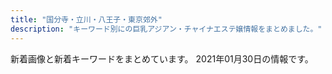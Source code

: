 ```yaml
---
title: "国分寺・立川・八王子・東京郊外"
description: "キーワード別にの巨乳アジアン・チャイナエステ嬢情報をまとめました。"
---
```


新着画像と新着キーワードをまとめています。
2021年01月30日の情報です。

<DmmAffiliateIns />
<KeywordTable
  shops={
    [
    {
        "name": "\u604b\u3054\u3053\u308d",
        "station": "JR\u7acb\u5ddd\u99c5\u5357\u53e3",
        "img_links": [
            "http://forever-est.info/images/nav-002.png",
            "http://forever-est.info/images/cg08.jpg",
            "http://forever-est.info/images/cg11.jpg",
            "http://forever-est.info/images/cg05.jpg",
            "http://forever-est.info/images/cg04.jpg",
            "http://forever-est.info/images/nav-001.png",
            "http://forever-est.info/images/cg03.jpg",
            "http://forever-est.info/images/tel.png",
            "http://forever-est.info/images/cg01.jpg",
            "http://forever-est.info/images/nav-006.png",
            "http://forever-est.info/images/cg10a.jpg",
            "http://forever-est.info/images/nav-003.png",
            "http://forever-est.info/images/cg09.jpg",
            "http://forever-est.info/images/cg02c.jpg",
            "http://forever-est.info/images/cg06.jpg",
            "http://forever-est.info/images/top001.png",
            "http://forever-est.info/images/nav-004.png",
            "http://forever-est.info/images/nav-005.png",
            "http://forever-est.info/images/cg07.jpg",
            "http://forever-est.info/images/no.png"
        ],
        "url": "http://forever-est.info/",
        "keywords": {}
    },
    {
        "img_links": [
            "http://www.girls.esjp.info/files/005.jpg",
            "http://www.girls.esjp.info/img/rsubt6.png",
            "http://www.girls.esjp.info/files/021.jpg",
            "http://www.girls.esjp.info/files/002-02.jpg",
            "http://www.girls.esjp.info/files/028.jpg",
            "http://www.girls.esjp.info/img/rsubt7.png",
            "http://www.girls.esjp.info/files/026.jpg",
            "http://www.girls.esjp.info/files/012.jpg",
            "http://www.girls.esjp.info/files/042.jpg",
            "http://www.girls.esjp.info/files/021-02.jpg",
            "http://www.girls.esjp.info/files/013.jpg",
            "http://www.girls.esjp.info/files/001-02.jpg",
            "http://www.girls.esjp.info/img/rsubt5.png",
            "http://www.girls.esjp.info/files/026-03.jpg",
            "http://www.girls.esjp.info/files/013-02.jpg",
            "http://www.girls.esjp.info/img/head.jpg",
            "http://www.girls.esjp.info/img/rsubt1.png",
            "http://www.girls.esjp.info/files/028-02.jpg",
            "http://www.girls.esjp.info/files/001-03.jpg",
            "http://www.girls.esjp.info/files/010.jpg",
            "http://www.girls.esjp.info/files/003-03.jpg",
            "http://www.girls.esjp.info/img/rsubt3.png",
            "http://www.girls.esjp.info/files/003.jpg",
            "http://www.girls.esjp.info/files/026-02.jpg",
            "http://www.girls.esjp.info/img/staff_top.jpg",
            "http://www.girls.esjp.info/files/010-02.jpg",
            "http://www.girls.esjp.info/files/020-02.jpg",
            "http://www.girls.esjp.info/files/005-03.jpg",
            "http://www.girls.esjp.info/files/013-03.jpg",
            "http://www.girls.esjp.info/files/021-03.jpg",
            "http://www.girls.esjp.info/files/003-02.jpg",
            "http://www.girls.esjp.info/files/020.jpg",
            "http://www.girls.esjp.info/files/010-03.jpg",
            "http://www.girls.esjp.info/files/007.jpg",
            "http://www.girls.esjp.info/files/005-02.jpg",
            "http://www.girls.esjp.info/img/rsubt2.png",
            "http://www.girls.esjp.info/files/020-03.jpg",
            "http://www.girls.esjp.info/files/042-03.jpg",
            "http://www.girls.esjp.info/files/001.jpg",
            "http://www.girls.esjp.info/files/002-03.jpg",
            "http://www.girls.esjp.info/img/staff_bottom.jpg",
            "http://www.girls.esjp.info/files/012-03.jpg",
            "http://www.girls.esjp.info/files/012-02.jpg",
            "http://www.girls.esjp.info/files/042-02.jpg",
            "http://www.girls.esjp.info/files/007-03.jpg",
            "http://www.girls.esjp.info/files/028-03.jpg",
            "http://www.girls.esjp.info/img/sys.jpg",
            "http://www.girls.esjp.info/img/rsubt4.png",
            "http://www.girls.esjp.info/files/007-02.jpg",
            "http://www.girls.esjp.info/files/002.jpg",
            "http://www.girls.esjp.info/img/telpnone.png"
        ],
        "keywords": {
            "87": 6,
            "D": 7,
            "90": 1,
            "C": 8,
            "85": 1,
            "E": 1,
            "F": 2,
            "86": 2,
            "89": 1
        },
        "name": "Girls",
        "station": "JR\u56fd\u5206\u5bfa\u99c5\u5357\u53e3",
        "url": "http://www.girls.esjp.info/"
    },
    {
        "img_links": [
            "http://www.china-massage.work/sp/images/int2.png",
            "http://www.china-massage.work/images/rec1.png",
            "http://www.china-massage.work/sp/images/sisu2.jpg",
            "http://www.china-massage.work/sp/images/sisu1.jpg",
            "http://www.china-massage.work/images/head.jpg",
            "http://www.china-massage.work/images/staff_t.jpg",
            "http://www.china-massage.work/images/rec2.jpg",
            "http://www.china-massage.work/images/b2.jpg",
            "http://www.china-massage.work/sp/staff/yuki.jpg",
            "http://www.china-massage.work/images/sm.jpg",
            "http://www.china-massage.work/sp/images/tel.jpg",
            "http://www.china-massage.work/sp/images/interior_t.jpg",
            "http://www.china-massage.work/staff/yuki.jpg",
            "http://www.china-massage.work/images/tg.jpg",
            "http://www.china-massage.work/sp/images/footer.png",
            "http://www.china-massage.work/images/news.jpg",
            "http://www.china-massage.work/sp/img/mina1.jpg",
            "http://www.china-massage.work/images/3.jpg",
            "http://www.china-massage.work/sp/images/sisu4.jpg",
            "http://www.china-massage.work/sp/staff/mina.jpg",
            "http://www.china-massage.work/sp/images/rec2.jpg",
            "http://www.china-massage.work/sp/staff/kaori.jpg",
            "http://www.china-massage.work/img/kaori1.jpg",
            "http://www.china-massage.work/images/tel.jpg",
            "http://www.china-massage.work/staff/kaori.jpg",
            "http://www.china-massage.work/images/sys.png",
            "http://www.china-massage.work/images/interior_t.jpg",
            "http://www.china-massage.work/images/b1.jpg",
            "http://www.china-massage.work/sp/images/sisu3.jpg",
            "http://www.china-massage.work/sp/images/head.jpg",
            "http://www.china-massage.work/staff/mina.jpg",
            "http://www.china-massage.work/images/2.jpg",
            "http://www.china-massage.work/sp/images/rec1.png",
            "http://www.china-massage.work/sp/images/ac1.jpg",
            "http://www.china-massage.work/sp/menu/top.jpg",
            "http://www.china-massage.work/sp/images/int1.png",
            "http://www.china-massage.work/images/int1.png",
            "http://www.china-massage.work/sp/menu/staff.jpg",
            "http://www.china-massage.work/sp/images/info_t.jpg",
            "http://www.china-massage.work/img/mina1.jpg",
            "http://www.china-massage.work/sp/img/kaori1.jpg",
            "http://www.china-massage.work/images/1.jpg",
            "http://www.china-massage.work/sp/images/news.jpg",
            "http://www.china-massage.work/sp/images/staff_t.jpg",
            "http://www.china-massage.work/sp/images/newsb.png",
            "http://www.china-massage.work/img/yuki1.jpg",
            "http://www.china-massage.work/sp/img/yuki1.jpg",
            "http://www.china-massage.work/sp/images/sys.png",
            "http://www.china-massage.work/images/int2.png"
        ],
        "name": "\u30ed\u30fc\u30ba",
        "url": "http://www.china-massage.work/",
        "station": "\u7530\u7121\u99c5\u5317\u53e3",
        "keywords": {}
    },
    {
        "station": "\u4fdd\u8c37\u99c5\u5357\u53e3",
        "name": "Yulala\uff5e\u3086\u3089\u3089\uff5e",
        "keywords": {
            "E": 8,
            "D": 7
        },
        "img_links": [
            "https://hoya.aoaoeo.com/wp-content/themes/este/img/top-img01.png",
            "https://hoya.aoaoeo.com/wp-content/uploads/2020/07/2121uy.jpg",
            "https://hoya.aoaoeo.com/wp-content/uploads/2018/12/98765432.jpg",
            "https://hoya.aoaoeo.com/wp-content/themes/este/img/top-img02.png",
            "https://hoya.aoaoeo.com/wp-content/themes/este/img/top-img03.png",
            "https://hoya.aoaoeo.com/wp-content/themes/este/img/call.png",
            "https://hoya.aoaoeo.com/wp-content/themes/este/img/1.jpg",
            "https://hoya.aoaoeo.com/wp-content/uploads/2018/12/987654.jpg",
            "https://hoya.aoaoeo.com/wp-content/themes/este/img/3.jpg",
            "https://hoya.aoaoeo.com/wp-content/uploads/2018/12/4356789uihj.jpg",
            "https://hoya.aoaoeo.com/wp-content/themes/este/img/tel_footer.png",
            "https://hoya.aoaoeo.com/wp-content/themes/este/img/2.jpg",
            "https://hoya.aoaoeo.com/wp-content/themes/este/img/top-img01b.png",
            "https://hoya.aoaoeo.com/wp-content/themes/este/img/top-img01a.png",
            "https://hoya.aoaoeo.com/wp-content/themes/este/img/4.jpg",
            "https://hoya.aoaoeo.com/wp-content/themes/este/img/tel_header.png"
        ],
        "url": "https://hoya.aoaoeo.com/"
    },
    {
        "url": "http://yume-yuri.info/",
        "station": "\u4eac\u738b\u516b\u738b\u5b50\u99c5",
        "name": "\u5922\u767e\u5408",
        "keywords": {},
        "img_links": [
            "http://yume-yuri.info/images/baner2.jpg",
            "http://yume-yuri.info/images/g1.jpg",
            "http://yume-yuri.info/images/momo.jpg",
            "http://yume-yuri.info/images/g2.jpg",
            "http://yume-yuri.info/images/r3.jpg",
            "http://yume-yuri.info/images/g3.jpg",
            "http://yume-yuri.info/images/r1.jpg",
            "http://yume-yuri.info/images/yuki.jpg",
            "http://yume-yuri.info/images/r6.jpg",
            "http://yume-yuri.info/images/g5.jpg",
            "http://yume-yuri.info/images/r5.jpg",
            "http://yume-yuri.info/images/r2.jpg",
            "http://yume-yuri.info/images/r4.jpg",
            "http://yume-yuri.info/images/mobile.jpg",
            "http://yume-yuri.info/images/baner1.jpg",
            "http://yume-yuri.info/images/g4.jpg"
        ]
    },
    {
        "name": "\u610f",
        "img_links": [
            "http://akishima.xyz/images/newface.png",
            "http://akishima.xyz/images/bottom_04.png",
            "http://akishima.xyz/images/top.png",
            "http://akishima.xyz/images/bottom_02.png",
            "http://akishima.xyz/images/bottom_06.png",
            "http://akishima.xyz/images/g1.jpg",
            "http://akishima.xyz/images/bottom_03.png",
            "http://akishima.xyz/images/bottom_01.png",
            "http://akishima.xyz/images/bottom_05.png",
            "http://akishima.xyz/images/g3.jpg",
            "http://akishima.xyz/images/bottom_7.png",
            "http://akishima.xyz/images/g7.jpg",
            "http://akishima.xyz/images/g2.jpg",
            "http://akishima.xyz/images/g5.jpg",
            "http://akishima.xyz/images/mobile.png"
        ],
        "station": "JR\u662d\u5cf6\u99c5\u5357\u53e3",
        "keywords": {},
        "url": "http://akishima.xyz/"
    },
    {
        "img_links": [
            "http://uniont.xyz/uploads/200924/1-200924132KQ53.jpg",
            "http://uniont.xyz/uploads/200924/1-20092413312S95.jpg",
            "http://uniont.xyz/picture/top.png",
            "http://uniont.xyz/picture/face.png",
            "http://uniont.xyz/uploads/200924/1-200924132113558.jpg",
            "http://uniont.xyz/uploads/200924/1-200924133920U5.jpg",
            "http://uniont.xyz/uploads/200924/1-20092413325Sc.jpg",
            "http://uniont.xyz/picture/bj2.jpg",
            "http://uniont.xyz/picture/news.png",
            "http://uniont.xyz/picture/pick.png",
            "http://uniont.xyz/picture/r1.jpg",
            "http://uniont.xyz/uploads/200924/1-200924132433127.jpg",
            "http://uniont.xyz/uploads/201112/1-2011120914432M.jpg",
            "http://uniont.xyz/uploads/200924/1-20092413214T30.jpg",
            "http://uniont.xyz/uploads/200924/1-200924131S1D4.jpg",
            "http://uniont.xyz/picture/r2.jpg",
            "http://uniont.xyz/uploads/200924/1-200924132A9E6.jpg",
            "http://uniont.xyz/uploads/200924/1-20092413260aG.jpg",
            "http://uniont.xyz/uploads/200924/1-200924132J53b.jpg",
            "http://uniont.xyz/uploads/200924/1-200924131JX02.jpg",
            "http://uniont.xyz/uploads/200924/1-2009241323163J.jpg",
            "http://uniont.xyz/uploads/200924/1-200924131T0603.jpg",
            "http://uniont.xyz/picture/s_staff.jpg",
            "http://uniont.xyz/uploads/200924/1-200924132623O7.jpg",
            "http://uniont.xyz/picture/r3.jpg",
            "http://uniont.xyz/uploads/201112/1-201112091456449.jpg",
            "http://uniont.xyz/uploads/200924/1-200924132422524.jpg",
            "http://uniont.xyz/uploads/200924/1-200924131H2313.jpg",
            "http://uniont.xyz/uploads/200924/1-200924133225646.jpg",
            "http://uniont.xyz/uploads/200924/1-20092413252X41.jpg",
            "http://uniont.xyz/uploads/200924/1-2009241322001R.jpg",
            "http://uniont.xyz/picture/r4.jpg",
            "http://uniont.xyz/uploads/200924/1-200924132101X4.jpg",
            "http://uniont.xyz/picture/r5.jpg",
            "http://uniont.xyz/uploads/200924/1-200924132512B1.jpg",
            "http://uniont.xyz/uploads/200924/1-200924133331412.jpg",
            "http://uniont.xyz/picture/end.png",
            "http://uniont.xyz/uploads/200924/1-20092413233BZ.jpg",
            "http://uniont.xyz/uploads/200924/1-200924133153O1.jpg",
            "http://uniont.xyz/uploads/200924/1-200924133912N0.jpg",
            "http://uniont.xyz/uploads/200924/1-200924133055106.jpg",
            "http://uniont.xyz/uploads/200924/1-200924132G1L4.jpg"
        ],
        "station": "JR\u56fd\u5206\u5bfa\u99c5\u5317\u53e3",
        "url": "http://uniont.xyz/",
        "keywords": {
            "86": 10,
            "F": 1,
            "D": 9,
            "85": 1,
            "94": 1,
            "E": 2
        },
        "name": "\u7761\u84ee"
    },
    {
        "station": "JR\u516b\u738b\u5b50\u99c5\u5317\u53e3",
        "keywords": {
            "C": 2,
            "86": 6,
            "85": 2,
            "D": 6
        },
        "url": "http://esthe-aroma.jp.net/",
        "img_links": [
            "http://esthe-aroma.jp.net/images/a2.jpg",
            "http://esthe-aroma.jp.net/images/cg04.jpg",
            "http://esthe-aroma.jp.net/images/cg041.jpg",
            "http://esthe-aroma.jp.net/images/now-printing.jpg",
            "http://esthe-aroma.jp.net/images/20040.jpg",
            "http://esthe-aroma.jp.net/images/8831.jpg",
            "http://esthe-aroma.jp.net/images/a4.jpg",
            "http://esthe-aroma.jp.net/images/qrc.png",
            "http://esthe-aroma.jp.net/images/ri.jpg",
            "http://esthe-aroma.jp.net/images/cg031.jpg",
            "http://esthe-aroma.jp.net/images/kan.jpg",
            "http://esthe-aroma.jp.net/images/cg03.jpg",
            "http://esthe-aroma.jp.net/images/r2.jpg",
            "http://esthe-aroma.jp.net/images/cg01.jpg",
            "http://esthe-aroma.jp.net/images/a1.jpg",
            "http://esthe-aroma.jp.net/images/a22.jpg",
            "http://esthe-aroma.jp.net/images/a3.jpg",
            "http://esthe-aroma.jp.net/images/cg02.jpg",
            "http://esthe-aroma.jp.net/images/r4.jpg",
            "http://esthe-aroma.jp.net/images/cg011.jpg",
            "http://esthe-aroma.jp.net/images/mi.jpg",
            "http://esthe-aroma.jp.net/images/r3.jpg",
            "http://esthe-aroma.jp.net/images/cg021.jpg",
            "http://esthe-aroma.jp.net/images/a21.jpg",
            "http://esthe-aroma.jp.net/images/r1.jpg"
        ],
        "name": "Kesin-\u30b1\u30b7\u30f3-"
    },
    {
        "url": "http://sunflower.jp.net/",
        "station": "\u6771\u4e45\u7559\u7c73\u99c5\u897f\u53e3",
        "img_links": [
            "http://sunflower.jp.net/_src/50679323/slider2.jpg",
            "http://sunflower.jp.net/_src/51517568/wechatimg227_20210106131613623.jpg",
            "http://sunflower.jp.net/_src/50679302/wechatimg218_1.jpg",
            "http://sunflower.jp.net/_src/50679385/wechatimg173.jpg",
            "http://sunflower.jp.net/_src/50679364/wechatimg173.jpg",
            "http://sunflower.jp.net/_src/51763252/wechatimg47_20210113141651310.jpg",
            "http://sunflower.jp.net/_src/50679324/navi_01.png",
            "http://sunflower.jp.net/_src/50679298/wechatimg173.jpg",
            "http://sunflower.jp.net/_src/50679367/wechatimg218_1.jpg",
            "http://sunflower.jp.net/_src/51517592/wechatimg226.jpg",
            "http://sunflower.jp.net/_src/51517614/wechatimg226.jpg",
            "http://sunflower.jp.net/_src/50713036/wechatimg351_20201204202427412.jpg",
            "http://sunflower.jp.net/_src/50679387/cam.jpg",
            "http://sunflower.jp.net/_src/50679330/navi_04.png",
            "http://sunflower.jp.net/_src/50679365/wechatimg442.jpg",
            "http://sunflower.jp.net/_src/50679368/wechatimg218_1.jpg",
            "http://sunflower.jp.net/_src/51517608/wechatimg227_20210106131613623.jpg",
            "http://sunflower.jp.net/_src/50679366/wechatimg442.jpg",
            "http://sunflower.jp.net/_src/51763258/wechatimg47_20210113141651310.jpg",
            "http://sunflower.jp.net/_src/50713035/wechatimg351_20201204202427412.jpg",
            "http://sunflower.jp.net/_src/50679363/wechatimg173.jpg",
            "http://sunflower.jp.net/_src/50679334/navi_06.png",
            "http://sunflower.jp.net/_src/50679322/slider1.jpg",
            "http://sunflower.jp.net/_src/50679332/navi_05.png",
            "http://sunflower.jp.net/_src/51763212/wechatimg47_20210113141651310.jpg",
            "http://sunflower.jp.net/_src/51517615/wechatimg226.jpg",
            "http://sunflower.jp.net/_src/50679376/wechatimg106_20200918135248989.jpg",
            "http://sunflower.jp.net/_src/51517609/wechatimg227_20210106131613623.jpg",
            "http://sunflower.jp.net/_src/51763210/wechatimg226.jpg",
            "http://sunflower.jp.net/_src/50679375/wechatimg106_20200918135248989.jpg",
            "http://sunflower.jp.net/_src/51517605/wechatimg227_20210106131613623.jpg",
            "http://sunflower.jp.net/_src/50679300/wechatimg442.jpg",
            "http://sunflower.jp.net/_src/50679369/wechatimg351_20201204202427412.jpg",
            "http://sunflower.jp.net/_src/50679328/navi_03.png",
            "http://sunflower.jp.net/_src/51763257/wechatimg47_20210113141651310.jpg",
            "http://sunflower.jp.net/_src/50679310/wechatimg106_20200918135248989.jpg",
            "http://sunflower.jp.net/_src/50679370/wechatimg351_20201204202427412.jpg",
            "http://sunflower.jp.net/_src/50679326/navi_02.png"
        ],
        "name": "T-ARA",
        "keywords": {
            "C": 8
        }
    },
    {
        "station": "\u4eac\u738b\u516b\u738b\u5b50\u99c5\u4e2d\u592e\u53e3",
        "name": "\u30ed\u30fc\u30ba",
        "img_links": [
            "https://rose.estjp.info/css/top02.png",
            "https://rose.estjp.info/css/top04.png",
            "https://rose.estjp.info/css/staff/staff02.png",
            "https://rose.estjp.info/css/tel.png",
            "https://rose.estjp.info/css/staff/staff03.png",
            "https://rose.estjp.info/css/head.png",
            "https://rose.estjp.info/css/f-tel.png",
            "https://rose.estjp.info/css/staff/staff04.png",
            "https://rose.estjp.info/images/call.png",
            "https://rose.estjp.info/css/staff/staff01.png"
        ],
        "url": "https://rose.estjp.info/",
        "keywords": {
            "C": 2,
            "91": 1,
            "86": 1,
            "90": 1,
            "D": 2,
            "88": 1
        }
    },
    {
        "url": "https://bijinkan.tyo.cm/",
        "img_links": [
            "https://bijinkan.tyo.cm/photos/sites/85/2020/12/2020120309222649.jpg",
            "https://bijinkan.tyo.cm/images/room4.jpg",
            "https://bijinkan.tyo.cm/images/mainimg01.png",
            "https://bijinkan.tyo.cm/images/side_link03.png",
            "https://bijinkan.tyo.cm/images/acc4.jpg",
            "https://bijinkan.tyo.cm/photos/sites/85/2020/12/2020120309223278.jpg",
            "https://bijinkan.tyo.cm/photos/sites/85/2020/12/2020120309222524.jpg",
            "https://bijinkan.tyo.cm/photos/sites/85/2020/12/2020120309223173.jpg",
            "https://bijinkan.tyo.cm/photos/sites/85/2020/12/2020120807014646.jpg",
            "https://bijinkan.tyo.cm/images/acc1.jpg",
            "https://bijinkan.tyo.cm/images/side_link02.png",
            "https://bijinkan.tyo.cm/images/room2.jpg",
            "https://bijinkan.tyo.cm/images/room1.jpg",
            "https://bijinkan.tyo.cm/photos/sites/85/2020/12/2020120309223034.jpg",
            "https://bijinkan.tyo.cm/photos/sites/85/2020/12/2020120309222824.jpg",
            "https://bijinkan.tyo.cm/images/mainimg02.png",
            "https://bijinkan.tyo.cm/photos/sites/85/2020/12/202012030922277.jpg",
            "https://bijinkan.tyo.cm/photos/sites/85/2020/12/2020120309222952.jpg",
            "https://bijinkan.tyo.cm/images/acc2.jpg",
            "https://bijinkan.tyo.cm/images/ico01.png",
            "https://bijinkan.tyo.cm/images/room3.jpg",
            "https://bijinkan.tyo.cm/images/acc3.jpg",
            "https://bijinkan.tyo.cm/images/side_link01.png"
        ],
        "station": "JR\u7acb\u5ddd\u99c5\u5357\u53e3",
        "name": "\u7f8e\u4eba\u9928",
        "keywords": {
            "E": 8,
            "85": 8,
            "86": 4,
            "87": 8,
            "D": 12
        }
    },
    {
        "url": "http://pikachu.ests.jp/",
        "keywords": {
            "C": 1,
            "87": 8,
            "E": 2,
            "D": 30,
            "86": 14,
            "84": 1,
            "83": 3,
            "85": 7
        },
        "img_links": [
            "http://pikachu.ests.jp/photos/sites/53/2019/12/2019120812205273.jpg",
            "http://pikachu.ests.jp/images/room1.jpg",
            "http://pikachu.ests.jp/photos/sites/53/2021/01/2021010712394126.jpg",
            "http://pikachu.ests.jp/photos/sites/53/2021/01/2021012615432181.jpg",
            "http://pikachu.ests.jp/photos/sites/53/2020/06/2020061214055969.jpg",
            "http://pikachu.ests.jp/images/room3.jpg",
            "http://pikachu.ests.jp/images/end.png",
            "http://pikachu.ests.jp/photos/sites/53/2020/12/2020123109574053.jpg",
            "http://pikachu.ests.jp/photos/sites/53/2019/12/2019120812211796.jpg",
            "http://pikachu.ests.jp/photos/sites/53/2020/06/2020060511580071.jpg",
            "http://pikachu.ests.jp/photos/sites/53/2019/07/201907011259242.jpg",
            "http://pikachu.ests.jp/photos/sites/53/2019/12/2019120812225273.jpg",
            "http://pikachu.ests.jp/images/s_cast.png",
            "http://pikachu.ests.jp/photos/sites/53/2020/03/2020030410413625.jpg",
            "http://pikachu.ests.jp/images/tel.png",
            "http://pikachu.ests.jp/images/room4.jpg",
            "http://pikachu.ests.jp/photos/sites/53/2020/10/2020102117055661.jpg",
            "http://pikachu.ests.jp/photos/sites/53/2020/05/202005031020591.jpg",
            "http://pikachu.ests.jp/photos/sites/53/2020/08/2020080517483611.jpg",
            "http://pikachu.ests.jp/photos/sites/53/2019/12/2019120812213623.jpg",
            "http://pikachu.ests.jp/photos/sites/53/2020/07/2020071318331414.jpg",
            "http://pikachu.ests.jp/photos/sites/53/2020/08/2020082516123813.jpg",
            "http://pikachu.ests.jp/photos/sites/53/2020/12/202012031703299.jpg",
            "http://pikachu.ests.jp/images/line2.png",
            "http://pikachu.ests.jp/photos/sites/53/2020/07/202007021613567.jpg",
            "http://pikachu.ests.jp/photos/sites/53/2020/10/202010131217588.jpg",
            "http://pikachu.ests.jp/photos/sites/53/2020/07/202007011646525.jpg",
            "http://pikachu.ests.jp/photos/sites/53/2020/05/2020051218381818.jpg",
            "http://pikachu.ests.jp/images/s_news.jpg",
            "http://pikachu.ests.jp/photos/sites/53/2020/03/2020030410412043.jpg",
            "http://pikachu.ests.jp/photos/sites/53/2019/12/2019120812200274.jpg",
            "http://pikachu.ests.jp/images/face.png",
            "http://pikachu.ests.jp/photos/sites/53/2020/04/2020042310542798.jpg",
            "http://pikachu.ests.jp/photos/sites/53/2020/03/2020030410405564.jpg",
            "http://pikachu.ests.jp/photos/sites/53/2020/03/2020030410403527.jpg",
            "http://pikachu.ests.jp/photos/sites/53/2020/04/2020040313060124.jpg",
            "http://pikachu.ests.jp/photos/sites/53/2019/12/2019120812240249.jpg",
            "http://pikachu.ests.jp/photos/sites/53/2019/12/2019120812222495.jpg",
            "http://pikachu.ests.jp/images/room2.jpg",
            "http://pikachu.ests.jp/photos/sites/53/2019/12/2019120812220114.jpg",
            "http://pikachu.ests.jp/photos/sites/53/2019/12/2019120812194443.jpg",
            "http://pikachu.ests.jp/photos/sites/53/2020/05/2020052118140966.jpg",
            "http://pikachu.ests.jp/photos/sites/53/2019/12/2019120812233657.jpg"
        ],
        "station": "JR\u7acb\u5ddd\u99c5\u5357\u53e3",
        "name": "\u30d4\u30ab\u30fb\u304a\u3061\u3085\uff5e"
    },
    {
        "img_links": [
            "http://www.manshun-relax.xyz/images/m2.jpg",
            "http://www.manshun-relax.xyz/files/008.jpg",
            "http://www.manshun-relax.xyz/images/m4.jpg",
            "http://www.manshun-relax.xyz/images/b-tel.png",
            "http://www.manshun-relax.xyz/images/b-online.png",
            "http://www.manshun-relax.xyz/files/009.jpg",
            "http://www.manshun-relax.xyz/files/010.jpg",
            "http://www.manshun-relax.xyz/images/rsubt1.png",
            "http://www.manshun-relax.xyz/files/003.jpg",
            "http://www.manshun-relax.xyz/images/rsubt2.png",
            "http://www.manshun-relax.xyz/images/m6.jpg",
            "http://www.manshun-relax.xyz/images/rsubt5.png",
            "http://www.manshun-relax.xyz/images/rsubt6.png",
            "http://www.manshun-relax.xyz/photo_news/upimg/156215d3abbcabeb19_1.jpg",
            "http://www.manshun-relax.xyz/files/002.jpg",
            "http://www.manshun-relax.xyz/images/slider-img001.jpg",
            "http://www.manshun-relax.xyz/files/001.jpg",
            "http://www.manshun-relax.xyz/photo_news/upimg/141125caee64562cdf_1.jpg",
            "http://www.manshun-relax.xyz/photo_news/upimg/375105f3745e630f9c_0.jpg",
            "http://www.manshun-relax.xyz/images/m1.jpg",
            "http://www.manshun-relax.xyz/images/m3.jpg",
            "http://www.manshun-relax.xyz/files/007.jpg",
            "http://www.manshun-relax.xyz/images/rsubt3.png",
            "http://www.manshun-relax.xyz/photo_news/upimg/156215d3abbcabeb19_0.jpg",
            "http://www.manshun-relax.xyz/files/004.jpg",
            "http://www.manshun-relax.xyz/images/rsubt4.png",
            "http://www.manshun-relax.xyz/files/005.jpg",
            "http://www.manshun-relax.xyz/photo_news/upimg/141125caee64562cdf_0.jpg",
            "http://www.manshun-relax.xyz/images/rsubt7.png"
        ],
        "keywords": {
            "87": 16,
            "86": 40,
            "88": 16,
            "D": 64,
            "\u80f8": 2
        },
        "name": "\u6e80\u6625",
        "url": "http://www.manshun-relax.xyz/",
        "station": "JR\u516b\u738b\u5b50\u99c5\u5317\u53e3"
    },
    {
        "name": "\u6c99\u7f85\u6c99-\u30b5\u30e9\u30b5-",
        "url": "http://www.a-salasa.com/",
        "img_links": [
            "http://www.a-salasa.com/files/0117-03.jpg",
            "http://www.a-salasa.com/img/material/p4_ct1.png",
            "http://www.a-salasa.com/files/0129.jpg",
            "http://www.a-salasa.com/files/39.jpg",
            "http://www.a-salasa.com/img/material/top_t1.png",
            "http://www.a-salasa.com/files/0128.jpg",
            "http://www.a-salasa.com/files/0117-02.jpg",
            "http://www.a-salasa.com/img/material/top_t4.png",
            "http://www.a-salasa.com/i/img/operation/img_service_06.png",
            "http://www.a-salasa.com/files/35-03.jpg",
            "http://www.a-salasa.com/files/046-02.jpg",
            "http://www.a-salasa.com/img/material/top_pickback.png",
            "http://www.a-salasa.com/files/35-02.jpg",
            "http://www.a-salasa.com/files/0104.jpg",
            "http://www.a-salasa.com/files/0104-02.jpg",
            "http://www.a-salasa.com/img/material/gm2_rollout.png",
            "http://www.a-salasa.com/files/0128-03.jpg",
            "http://www.a-salasa.com/img/material/01.jpg",
            "http://www.a-salasa.com/i/img/shop/t3.jpg",
            "http://www.a-salasa.com/files/046.jpg",
            "http://www.a-salasa.com/img/top/img_service_03.png",
            "http://www.a-salasa.com/files/0129-02.jpg",
            "http://www.a-salasa.com/files/0129-03.jpg",
            "http://www.a-salasa.com/img/material/gm1_rollout.png",
            "http://www.a-salasa.com/img/material/backlistbtn.png",
            "http://www.a-salasa.com/img/koko_120x60.png",
            "http://www.a-salasa.com/img/material/p2_ct1.png",
            "http://www.a-salasa.com/files/0126-02.jpg",
            "http://www.a-salasa.com/img/material/p3_ct1.png",
            "http://www.a-salasa.com/i/img/operation/img_service_04.png",
            "http://www.a-salasa.com/img/top/img_service_04.png",
            "http://www.a-salasa.com/img/material/age.png",
            "http://www.a-salasa.com/img/material/top_t3.png",
            "http://www.a-salasa.com/img/material/gm3_rollout.png",
            "http://www.a-salasa.com/files/35.jpg",
            "http://www.a-salasa.com/img/material/p5_ct1.png",
            "http://www.a-salasa.com/i/img/operation/img_service_01.png",
            "http://www.a-salasa.com/i/img/shop/t4.jpg",
            "http://www.a-salasa.com/img/material/p7_ct1.png",
            "http://www.a-salasa.com/i/img/top-i.jpg",
            "http://www.a-salasa.com/files/0117.jpg",
            "http://www.a-salasa.com/img/material/p3_ct2.png",
            "http://www.a-salasa.com/img/material/gm5_rollout.png",
            "http://www.a-salasa.com/index3.jpg",
            "http://www.a-salasa.com/img/material/top_t2.png",
            "http://www.a-salasa.com/img/top/img_service_01.png",
            "http://www.a-salasa.com/img/top/img_service_06.png",
            "http://www.a-salasa.com/img/material/frames.png",
            "http://www.a-salasa.com/files/0104-03.jpg",
            "http://www.a-salasa.com/img/material/camp20200128.jpg",
            "http://www.a-salasa.com/img/material/top_t5.png",
            "http://www.a-salasa.com/img/material/gm4_rollout.png",
            "http://www.a-salasa.com/i/img/operation/img_service_05.png",
            "http://www.a-salasa.com/files/39-03.jpg",
            "http://www.a-salasa.com/files/0126-03.jpg",
            "http://www.a-salasa.com/img/material/camp20190808.jpg",
            "http://www.a-salasa.com/img/material/att.png",
            "http://www.a-salasa.com/files/39-02.jpg",
            "http://www.a-salasa.com/files/046-03.jpg",
            "http://www.a-salasa.com/img/top/img_service_02.png",
            "http://www.a-salasa.com/files/0128-02.jpg",
            "http://www.a-salasa.com/i/img/operation/img_service_03.png",
            "http://www.a-salasa.com/files/0126.jpg",
            "http://www.a-salasa.com/i/img/shop/t1.jpg",
            "http://www.a-salasa.com/i/img/shop/t2.jpg",
            "http://www.a-salasa.com/img/top/img_service_05.png",
            "http://www.a-salasa.com/img/material/gm6_rollout.png",
            "http://www.a-salasa.com/img/material/frameback.png"
        ],
        "keywords": {
            "85": 4,
            "88": 4,
            "C": 22,
            "84": 16,
            "86": 4,
            "D": 4,
            "87": 4
        },
        "station": "\u6771\u4e45\u7559\u7c73\u99c5\u5317\u53e3"
    },
    {
        "keywords": {},
        "url": "http://kaori.me-es.com/",
        "name": "\u9999",
        "img_links": [
            "http://kaori.me-es.com/images/index_02.jpg",
            "http://kaori.me-es.com/girl/05.jpg",
            "http://kaori.me-es.com/images/staff_09.jpg",
            "http://kaori.me-es.com/girl/08.jpg",
            "http://kaori.me-es.com/images/index_17.jpg",
            "http://kaori.me-es.com/images/01.jpg",
            "http://kaori.me-es.com/images/rec.jpg",
            "http://kaori.me-es.com/images/info.jpg",
            "http://kaori.me-es.com/girl/03.jpg",
            "http://kaori.me-es.com/girl/01.jpg",
            "http://kaori.me-es.com/images/rec_09.jpg",
            "http://kaori.me-es.com/images/index_14.jpg",
            "http://kaori.me-es.com/images/index_06.jpg",
            "http://kaori.me-es.com/images/index_10.jpg",
            "http://kaori.me-es.com/images/index_03.jpg",
            "http://kaori.me-es.com/girl/00.jpg",
            "http://kaori.me-es.com/images/index_05.jpg",
            "http://kaori.me-es.com/images/index_18.jpg",
            "http://kaori.me-es.com/girl/07.jpg",
            "http://kaori.me-es.com/images/index_12.jpg",
            "http://kaori.me-es.com/girl/06.jpg",
            "http://kaori.me-es.com/images/index_16.jpg",
            "http://kaori.me-es.com/images/02.jpg",
            "http://kaori.me-es.com/images/index_04.jpg",
            "http://kaori.me-es.com/images/index_21.jpg",
            "http://kaori.me-es.com/images/index_13.jpg",
            "http://kaori.me-es.com/images/info_09.jpg",
            "http://kaori.me-es.com/images/index_01.jpg",
            "http://kaori.me-es.com/images/index_07.jpg",
            "http://kaori.me-es.com/images/index_19.jpg"
        ],
        "station": "JR\u9752\u6885\u99c5"
    },
    {
        "url": "http://esthe-relax.com/",
        "name": "\u6728\u6d29\u308c\u967d",
        "keywords": {
            "85": 5,
            "86": 15
        },
        "img_links": [
            "http://esthe-relax.com/images/link.png",
            "http://esthe-relax.com/images/main1.jpg",
            "http://esthe-relax.com/images/acc.jpg",
            "http://esthe-relax.com/images/blog_002.png",
            "http://esthe-relax.com/images/cg01.jpg",
            "http://esthe-relax.com/images/esthe1.jpg",
            "http://esthe-relax.com/images/gallery.png",
            "http://esthe-relax.com/images/home.png",
            "http://esthe-relax.com/images/cg02.jpg",
            "http://esthe-relax.com/images/home_002.png",
            "http://esthe-relax.com/images/info.png",
            "http://esthe-relax.com/images/main-sp.jpg",
            "http://esthe-relax.com/images/staff.png",
            "http://esthe-relax.com/images/esthe3.jpg",
            "http://esthe-relax.com/images/clear.png",
            "http://esthe-relax.com/images/cg07.jpg",
            "http://esthe-relax.com/images/header3.png",
            "http://esthe-relax.com/images/friend.png",
            "http://esthe-relax.com/images/cg06.jpg",
            "http://esthe-relax.com/images/esthe2.jpg"
        ],
        "station": "JR\u56fd\u5206\u5bfa\u99c5\u5357\u53e3"
    },
    {
        "url": "http://www.ai-es.info/",
        "keywords": {
            "88": 1,
            "84": 2,
            "87": 2,
            "86": 1
        },
        "img_links": [
            "http://www.ai-es.info/img/momo2.jpg",
            "http://www.ai-es.info/images/mobile.jpg",
            "http://www.ai-es.info/images/rem.jpg",
            "http://www.ai-es.info/images/staff_t.png",
            "http://www.ai-es.info/images/news.jpg",
            "http://www.ai-es.info/img/momo3.jpg",
            "http://www.ai-es.info/images/head.jpg",
            "http://www.ai-es.info/images/b2.png",
            "http://www.ai-es.info/img/yumi1.jpg",
            "http://www.ai-es.info/img/momo1.jpg",
            "http://www.ai-es.info/img/momo.jpg",
            "http://www.ai-es.info/img/rei2.jpg",
            "http://www.ai-es.info/images/s2.png",
            "http://www.ai-es.info/images/topgirl.jpg",
            "http://www.ai-es.info/img/yumi.jpg",
            "http://www.ai-es.info/img/rei.jpg",
            "http://www.ai-es.info/img/rei1.jpg",
            "http://www.ai-es.info/images/s1.jpg",
            "http://www.ai-es.info/img/aya1.jpg",
            "http://www.ai-es.info/images/interior.png",
            "http://www.ai-es.info/img/aya.jpg",
            "http://www.ai-es.info/img/emi.jpg",
            "http://www.ai-es.info/img/emi1.jpg",
            "http://www.ai-es.info/img/mimi2.jpg",
            "http://www.ai-es.info/images/interior_t.png",
            "http://www.ai-es.info/img/mimi1.jpg",
            "http://www.ai-es.info/img/mimi.jpg",
            "http://www.ai-es.info/images/b1.png"
        ],
        "name": "\u5b89\u5fc3\u82d1",
        "station": "JR\u516b\u738b\u5b50\u99c5\u5357\u53e3"
    },
    {
        "name": "J-ONE -\u30b8\u30a7\u30a4\u30ef\u30f3-",
        "station": "\u4eac\u738b\u516b\u738b\u5b50\u99c5",
        "img_links": [
            "http://j-one.est888.com/css/top-left02.jpg",
            "http://j-one.est888.com/css/nav/nav-003.jpg",
            "http://j-one.est888.com/css/nav/nav-001.jpg",
            "http://j-one.est888.com/css/cam01.jpg",
            "http://j-one.est888.com/css/nav/nav-005.jpg",
            "http://j-one.est888.com/css/osusume02.jpg",
            "http://j-one.est888.com/css/baner.jpg",
            "http://j-one.est888.com/css/nav/nav-002.jpg",
            "http://j-one.est888.com/css/staff/staff03.jpg",
            "http://j-one.est888.com/css/tel.png",
            "http://j-one.est888.com/css/staff/staff01.jpg",
            "http://j-one.est888.com/css/nav/nav-004.jpg",
            "http://j-one.est888.com/css/nav/nav-006.jpg",
            "http://j-one.est888.com/css/staff/staff02.jpg"
        ],
        "keywords": {
            "87": 1,
            "C": 2,
            "88": 1,
            "90": 1,
            "E": 1
        },
        "url": "http://j-one.est888.com/"
    },
    {
        "img_links": [
            "http://sln-heal.com/img/att.png",
            "http://sln-heal.com/pic/head.jpg",
            "http://sln-heal.com/img/ttl_mobile.png",
            "http://sln-heal.com/staff/nana/01mb.jpg",
            "http://sln-heal.com/staff/yuki/01mb.jpg",
            "http://sln-heal.com/pic/topimg1.png",
            "http://sln-heal.com/staff/aya/01mb.jpg",
            "http://sln-heal.com/staff/aya/01.jpg",
            "http://sln-heal.com/pic/topimg5.png",
            "http://sln-heal.com/img/ttl_rec.png",
            "http://sln-heal.com/pic/topimg3.png",
            "http://sln-heal.com/staff/nana/01.jpg",
            "http://sln-heal.com/staff/risa/01mb.jpg",
            "http://sln-heal.com/pic/topimg2.png",
            "http://sln-heal.com/i/files/homeimg.jpg",
            "http://sln-heal.com/pic/topimg4.png",
            "http://sln-heal.com/staff/risa/01.jpg",
            "http://sln-heal.com/img/ttl_staff.jpg",
            "http://sln-heal.com/staff/yuki/01.jpg"
        ],
        "name": "\u304d\u3089\u3089",
        "keywords": {
            "C": 13
        },
        "url": "http://sln-heal.com/",
        "station": "\u3072\u3070\u308a\u30f6\u4e18\u99c5\u5357\u53e3"
    },
    {
        "keywords": {},
        "url": "http://www.kenkoukoubou.com/",
        "img_links": [
            "http://www.kenkoukoubou.com/girl/4.jpg",
            "http://www.kenkoukoubou.com/girl/3.jpg",
            "http://www.kenkoukoubou.com/girl/9.jpg",
            "http://www.kenkoukoubou.com/images/return.jpg",
            "http://www.kenkoukoubou.com/girl/2.jpg",
            "http://www.kenkoukoubou.com/girl/6.jpg",
            "http://www.kenkoukoubou.com/images/recruit/11.jpg",
            "http://www.kenkoukoubou.com/images/shop/photo_6.jpg",
            "http://www.kenkoukoubou.com/images/2.jpg",
            "http://www.kenkoukoubou.com/images/shop/photo_5.jpg",
            "http://www.kenkoukoubou.com/images/qr.png",
            "http://www.kenkoukoubou.com/images/shop/photo_7.jpg",
            "http://www.kenkoukoubou.com/images/059.png",
            "http://www.kenkoukoubou.com/images/1.jpg",
            "http://www.kenkoukoubou.com/images/3.jpg",
            "http://www.kenkoukoubou.com/girl/6_1.jpg",
            "http://www.kenkoukoubou.com/girl/3_1.jpg",
            "http://www.kenkoukoubou.com/images/shop/photo_4.jpg",
            "http://www.kenkoukoubou.com/images/capinfo.jpg",
            "http://www.kenkoukoubou.com/girl/7.jpg",
            "http://www.kenkoukoubou.com/images/info.png",
            "http://www.kenkoukoubou.com/images/top_rec.jpg",
            "http://www.kenkoukoubou.com/girl/1.jpg",
            "http://www.kenkoukoubou.com/girl/5.jpg",
            "http://www.kenkoukoubou.com/girl/8.jpg",
            "http://www.kenkoukoubou.com/images/blog.jpg"
        ],
        "station": "JR\u6b66\u8535\u5883\u99c5\u5357\u53e3",
        "name": "\u30cf\u30d4\u30cd\u30b9"
    },
    {
        "url": "http://a-rlx.info",
        "keywords": {
            "E": 1,
            "C": 2
        },
        "img_links": [
            "http://a-rlx.info/images/s04.jpg",
            "http://a-rlx.info/gril/07a.jpg",
            "http://a-rlx.info/images/rec.jpg",
            "http://a-rlx.info/images/acc01.jpg",
            "http://a-rlx.info/gril/07.jpg",
            "http://a-rlx.info/images/index_12.jpg",
            "http://a-rlx.info/images/index_07.jpg",
            "http://a-rlx.info/images/index_06.jpg",
            "http://a-rlx.info/gril/p03.jpg",
            "http://a-rlx.info/images/index_02.jpg",
            "http://a-rlx.info/images/s02.jpg",
            "http://a-rlx.info/images/index_01.jpg",
            "http://a-rlx.info/gril/07b.jpg",
            "http://a-rlx.info/images/info_01.png",
            "http://a-rlx.info/images/index_03.jpg",
            "http://a-rlx.info/images/index_05.jpg",
            "http://a-rlx.info/images/r01.jpg",
            "http://a-rlx.info/gril/013b.jpg",
            "http://a-rlx.info/gril/09a.jpg",
            "http://a-rlx.info/gril/09.jpg",
            "http://a-rlx.info/images/line.png",
            "http://a-rlx.info/images/r02.jpg",
            "http://a-rlx.info/images/staff_08.jpg",
            "http://a-rlx.info/images/sys_08.jpg",
            "http://a-rlx.info/images/acc05.jpg",
            "http://a-rlx.info/images/index_13.jpg",
            "http://a-rlx.info/images/r04.jpg",
            "http://a-rlx.info/images/acc03.jpg",
            "http://a-rlx.info/gril/013a.jpg",
            "http://a-rlx.info/images/rec_08.jpg",
            "http://a-rlx.info/images/acc04.jpg",
            "http://a-rlx.info/images/s01.jpg",
            "http://a-rlx.info/gril/09b.jpg",
            "http://a-rlx.info/images/r03.jpg",
            "http://a-rlx.info/gril/013.jpg",
            "http://a-rlx.info/images/s03.jpg",
            "http://a-rlx.info/images/index_04.jpg",
            "http://a-rlx.info/images/info_08.jpg",
            "http://a-rlx.info/images/sub_10.jpg"
        ],
        "name": "\u96c5",
        "station": "JR\u798f\u751f\u99c5\u6771\u53e3"
    },
    {
        "keywords": {},
        "url": "http://www.flove.link/",
        "name": "\u5922",
        "img_links": [
            "http://www.flove.link/images/interior_t.jpg",
            "http://www.flove.link/img/rina1.jpg",
            "http://www.flove.link/images/1.jpg",
            "http://www.flove.link/images/info.png",
            "http://www.flove.link/img/sakura2.jpg",
            "http://www.flove.link/images/sys2.png",
            "http://www.flove.link/img/yumi1.jpg",
            "http://www.flove.link/images/news.jpg",
            "http://www.flove.link/images/sys1.png",
            "http://www.flove.link/images/staff_t.jpg",
            "http://www.flove.link/images/3.jpg",
            "http://www.flove.link/img/sakura4.jpg",
            "http://www.flove.link/images/int2.png",
            "http://www.flove.link/images/head.jpg",
            "http://www.flove.link/img/sakura1.jpg",
            "http://www.flove.link/images/mobile.jpg",
            "http://www.flove.link/images/int1.png",
            "http://www.flove.link/images/s1.png",
            "http://www.flove.link/images/2.jpg",
            "http://www.flove.link/images/tel.jpg",
            "http://www.flove.link/img/sakura3.jpg"
        ],
        "station": "\u82b1\u5c0f\u91d1\u4e95\u99c5\u5317\u53e3"
    },
    {
        "station": "\u4e45\u7c73\u5ddd\u99c5\u5357\u53e3",
        "url": "http://aes-relax.com/",
        "img_links": [
            "http://aes-relax.com/staff/koko/01.jpg",
            "http://aes-relax.com/img/fline.png",
            "http://aes-relax.com/staff/sayuri/01.jpg",
            "http://aes-relax.com/staff/ichigo/01.jpg",
            "http://aes-relax.com/pic/topimg2.jpg",
            "http://aes-relax.com/img/access/road3.jpg",
            "http://aes-relax.com/pic/topimg3.jpg",
            "http://aes-relax.com/staff/maria/01.jpg",
            "http://aes-relax.com/img/access/roaddm.png",
            "http://aes-relax.com/pic/topimg1.jpg",
            "http://aes-relax.com/img/mline.png",
            "http://aes-relax.com/staff/mayumi/01.jpg",
            "http://aes-relax.com/img/access/road1.jpg",
            "http://aes-relax.com/img/access/road2.jpg",
            "http://aes-relax.com/staff/miyuki/01.jpg",
            "http://aes-relax.com/pic/head.jpg",
            "http://aes-relax.com/staff/kaori/01.jpg",
            "http://aes-relax.com/img/access/road4.jpg",
            "http://aes-relax.com/img/ttl_staff.png",
            "http://aes-relax.com/img/access/road5.jpg",
            "http://aes-relax.com/staff/miki/01.jpg"
        ],
        "keywords": {
            "C": 15
        },
        "name": "\u8309\u8389\u82b1\u30fb\u30b8\u30e3\u30b9\u30df\u30f3"
    },
    {
        "keywords": {
            "86": 5,
            "87": 2
        },
        "url": "http://esthe-massage.in.net/",
        "station": "JR\u8c4a\u7530\u99c5\u5317\u53e3",
        "img_links": [
            "http://esthe-massage.in.net/img/acct.jpg",
            "http://esthe-massage.in.net/img/st3.jpg",
            "http://esthe-massage.in.net/img/lint.jpg",
            "http://esthe-massage.in.net/img/stat.jpg",
            "http://esthe-massage.in.net/img/st2.jpg",
            "http://esthe-massage.in.net/img/r1.jpg",
            "http://esthe-massage.in.net/img/st1.jpg",
            "http://esthe-massage.in.net/img/st5.jpg",
            "http://esthe-massage.in.net/img/r2.jpg",
            "http://esthe-massage.in.net/img/r3.jpg",
            "http://esthe-massage.in.net/img/sta1.jpg",
            "http://esthe-massage.in.net/img/sta2.jpg",
            "http://esthe-massage.in.net/img/rect.jpg",
            "http://esthe-massage.in.net/img/top.jpg",
            "http://esthe-massage.in.net/img/root.jpg",
            "http://esthe-massage.in.net/img/sta3.jpg"
        ],
        "name": "\u30e9\u30d9\u30f3\u30c0\u30fc"
    },
    {
        "url": "http://koi.este88.com/",
        "station": "JR\u62dd\u5cf6\u99c5\u5357\u53e3",
        "keywords": {},
        "img_links": [
            "http://koi.este88.com/images/r07.jpg",
            "http://koi.este88.com/gals/riri1.jpg",
            "http://koi.este88.com/images/info.png",
            "http://koi.este88.com/gals/kana1.jpg",
            "http://koi.este88.com/img/header03.jpg",
            "http://koi.este88.com/gals/ami1.jpg",
            "http://koi.este88.com/img/header01.jpg",
            "http://koi.este88.com/img/header02.jpg",
            "http://koi.este88.com/gals/mimi1.jpg",
            "http://koi.este88.com/gals/yuri1.jpg",
            "http://koi.este88.com/img/header00.jpg"
        ],
        "name": "RELALICE-\u30ea\u30e9\u30ea\u30b9-"
    },
    {
        "station": "JR\u516b\u738b\u5b50\u99c5\u5317\u53e3",
        "name": "\u30a2\u30ab\u30b9\u30ea\u5c4b",
        "img_links": [],
        "keywords": {},
        "url": "https://www.akasuriya.org/"
    },
    {
        "url": "https://seifukuyuwaku.oks.bz/",
        "name": "\u5236\u670d\u306e\u8a98\u60d1",
        "img_links": [
            "https://seifukuyuwaku.oks.bz/photos/sites/70/2020/11/2020112406403480.jpg",
            "https://seifukuyuwaku.oks.bz/images/room3.jpg",
            "https://seifukuyuwaku.oks.bz/images/top.png",
            "https://seifukuyuwaku.oks.bz/images/link.jpg",
            "https://seifukuyuwaku.oks.bz/photos/sites/70/2020/11/2020112708472471.jpeg",
            "https://seifukuyuwaku.oks.bz/photos/sites/70/2020/12/2020121414441228.jpeg",
            "https://seifukuyuwaku.oks.bz/photos/sites/70/2020/12/2020121013104898.jpeg",
            "https://seifukuyuwaku.oks.bz/images/s_staff.png",
            "https://seifukuyuwaku.oks.bz/images/s_news.png",
            "https://seifukuyuwaku.oks.bz/photos/sites/70/2020/11/2020113014024511.jpeg",
            "https://seifukuyuwaku.oks.bz/images/room2.jpg",
            "https://seifukuyuwaku.oks.bz/photos/sites/70/2020/12/2020121208024127.jpeg",
            "https://seifukuyuwaku.oks.bz/images/room1.jpg",
            "https://seifukuyuwaku.oks.bz/images/info.jpg",
            "https://seifukuyuwaku.oks.bz/images/s_staff1.png",
            "https://seifukuyuwaku.oks.bz/images/new.jpg",
            "https://seifukuyuwaku.oks.bz/images/s_pick.jpg",
            "https://seifukuyuwaku.oks.bz/photos/sites/70/2020/11/2020112406403396.jpg",
            "https://seifukuyuwaku.oks.bz/photos/sites/70/2020/11/2020112504053939.jpg",
            "https://seifukuyuwaku.oks.bz/images/mobile.jpg",
            "https://seifukuyuwaku.oks.bz/images/s_ranking.png",
            "https://seifukuyuwaku.oks.bz/photos/sites/70/2020/12/202012251539104.jpeg",
            "https://seifukuyuwaku.oks.bz/photos/sites/70/2020/12/2020122013355017.jpeg",
            "https://seifukuyuwaku.oks.bz/images/room4.jpg"
        ],
        "station": "JR\u7acb\u5ddd\u99c5\u5357\u53e3",
        "keywords": {
            "E": 1,
            "85": 1,
            "C": 4,
            "83": 1,
            "87": 1
        }
    },
    {
        "station": "JR\u516b\u738b\u5b50\u99c5\u5357\u53e3",
        "keywords": {
            "86": 4,
            "E": 1,
            "D": 8,
            "85": 3,
            "87": 1,
            "83": 1
        },
        "url": "https://himawari.tyo.cm/",
        "img_links": [
            "https://himawari.tyo.cm/photos/sites/47/2020/10/2020100603052948.jpg",
            "https://himawari.tyo.cm/photos/sites/47/2020/10/2020100208175534.jpg",
            "https://himawari.tyo.cm/images/sp_top.jpg",
            "https://himawari.tyo.cm/images/link_nav07.jpg",
            "https://himawari.tyo.cm/images/link_nav01.jpg",
            "https://himawari.tyo.cm/images/link_nav05.jpg",
            "https://himawari.tyo.cm/images/link_nav02.jpg",
            "https://himawari.tyo.cm/images/info3.jpg",
            "https://himawari.tyo.cm/photos/sites/47/2020/10/2020100603033246.jpg",
            "https://himawari.tyo.cm/images/info2.jpg",
            "https://himawari.tyo.cm/photos/sites/47/2020/10/202010020817559.jpg",
            "https://himawari.tyo.cm/images/link_nav06.jpg",
            "https://himawari.tyo.cm/photos/sites/47/2020/10/202010020817547.jpg",
            "https://himawari.tyo.cm/photos/sites/47/2020/10/2020100208175350.jpg",
            "https://himawari.tyo.cm/images/ico01.png",
            "https://himawari.tyo.cm/images/top.png",
            "https://himawari.tyo.cm/photos/sites/47/2020/10/2020100208175541.jpg",
            "https://himawari.tyo.cm/images/link_nav03.jpg",
            "https://himawari.tyo.cm/photos/sites/47/2021/01/2021011409380666.jpg",
            "https://himawari.tyo.cm/images/side_mobile.jpg",
            "https://himawari.tyo.cm/photos/sites/47/2020/10/2020100208175477.jpg",
            "https://himawari.tyo.cm/images/top_slider02.jpg",
            "https://himawari.tyo.cm/images/side_tel.jpg",
            "https://himawari.tyo.cm/images/side_link.jpg",
            "https://himawari.tyo.cm/images/top_slider01.jpg",
            "https://himawari.tyo.cm/images/info1.jpg",
            "https://himawari.tyo.cm/images/link_nav04.jpg"
        ],
        "name": "\u3072\u307e\u308f\u308a"
    },
    {
        "station": "\u56fd\u5206\u5bfa\u99c5\u5317\u53e3",
        "keywords": {},
        "img_links": [
            "http://kaijun.club/images/tit-new.png",
            "http://kaijun.club/images/g2.jpg",
            "http://kaijun.club/images/n-01.png",
            "http://kaijun.club/images/g0.jpg",
            "http://kaijun.club/images/g4.jpg",
            "http://kaijun.club/images/r2.jpg",
            "http://kaijun.club/images/300.png",
            "http://kaijun.club/images/r6.jpg",
            "http://kaijun.club/images/p-r.png",
            "http://kaijun.club/images/g1.jpg",
            "http://kaijun.club/images/r3.jpg",
            "http://kaijun.club/images/r1.jpg",
            "http://kaijun.club/images/tite-link.png",
            "http://kaijun.club/images/pickup.png",
            "http://kaijun.club/images/n-03.png",
            "http://kaijun.club/images/g5.jpg",
            "http://kaijun.club/images/tite-staff.png",
            "http://kaijun.club/images/g3.jpg",
            "http://kaijun.club/images/g6.jpg",
            "http://kaijun.club/images/200.png",
            "http://kaijun.club/images/mobile.png",
            "http://kaijun.club/images/88.png",
            "http://kaijun.club/images/top.png",
            "http://kaijun.club/images/tit-newface.png",
            "http://kaijun.club/images/r5.jpg"
        ],
        "url": "http://kaijun.club/",
        "name": "\u7e01"
    },
    {
        "img_links": [
            "http://uimopgh.xyz/uploads/201029/1-2010291F00E16.jpg",
            "http://uimopgh.xyz/static/picture/sxiipvuhchfndhi.jpg",
            "http://uimopgh.xyz/uploads/201029/1-201029111405923.jpg",
            "http://uimopgh.xyz/uploads/201028/1-20102Q25212418.jpg",
            "http://uimopgh.xyz/static/picture/g-18-1-825x510.png",
            "http://uimopgh.xyz/uploads/201028/1-20102Q2515NB.jpg",
            "http://uimopgh.xyz/static/picture/eputr6bhw8dj2l1.jpg",
            "http://uimopgh.xyz/uploads/201029/1-20102911130K00.jpg",
            "http://uimopgh.xyz/uploads/201029/1-201029111354604.jpg",
            "http://uimopgh.xyz/static/picture/4ukiopgrtlrtare.png",
            "http://uimopgh.xyz/uploads/201030/1-201030103956393.jpg",
            "http://uimopgh.xyz/uploads/201028/1-20102Q25105205.jpg",
            "http://uimopgh.xyz/uploads/201029/1-2010291113422J.jpg",
            "http://uimopgh.xyz/static/picture/xflkoxorbu5grzm.jpg",
            "http://uimopgh.xyz/uploads/201029/1-20102911131QE.jpg",
            "http://uimopgh.xyz/uploads/201029/1-201029111330B3.jpg",
            "http://uimopgh.xyz/static/picture/icon_new.png",
            "http://uimopgh.xyz/uploads/201029/1-20102911141G32.jpg",
            "http://uimopgh.xyz/static/picture/vis_theptframe.png"
        ],
        "url": "http://uimopgh.xyz/",
        "keywords": {
            "\u30bb\u30af\u30b7\u30fc": 1,
            "H": 1,
            "G": 1
        },
        "name": "Aroma Pure",
        "station": "JR\u65b0\u79cb\u6d25\u99c5"
    },
    {
        "name": "\u6843\u82b1",
        "img_links": [
            "http://taipei-yoru.jpn.mn/photos/sites/23/2020/08/2020081607164997.jpg",
            "http://taipei-yoru.jpn.mn/images/s_news.jpg",
            "http://taipei-yoru.jpn.mn/images/service2.jpg",
            "http://taipei-yoru.jpn.mn/photos/sites/23/2020/08/2020081607170250.jpg",
            "http://taipei-yoru.jpn.mn/photos/sites/23/2020/09/2020090201331691.jpg",
            "http://taipei-yoru.jpn.mn/photos/sites/23/2020/08/2020081607343113.jpg",
            "http://taipei-yoru.jpn.mn/photos/sites/23/2020/09/202009020126336.jpg",
            "http://taipei-yoru.jpn.mn/photos/sites/23/2020/09/2020090201263276.jpg",
            "http://taipei-yoru.jpn.mn/images/info.jpg",
            "http://taipei-yoru.jpn.mn/images/service1.jpg",
            "http://taipei-yoru.jpn.mn/images/tel.jpg",
            "http://taipei-yoru.jpn.mn/photos/sites/23/2020/09/202009020133154.jpg",
            "http://taipei-yoru.jpn.mn/images/s_pick.jpg",
            "http://taipei-yoru.jpn.mn/images/nbj3.jpg",
            "http://taipei-yoru.jpn.mn/images/acc.jpg",
            "http://taipei-yoru.jpn.mn/photos/sites/23/2020/12/2020120706350395.jpg",
            "http://taipei-yoru.jpn.mn/images/s_staff.png",
            "http://taipei-yoru.jpn.mn/photos/sites/23/2020/08/2020081607164896.jpg",
            "http://taipei-yoru.jpn.mn/images/service3.jpg",
            "http://taipei-yoru.jpn.mn/photos/sites/23/2020/08/2020081607165749.jpg",
            "http://taipei-yoru.jpn.mn/images/top.png",
            "http://taipei-yoru.jpn.mn/images/service4.jpg",
            "http://taipei-yoru.jpn.mn/photos/sites/23/2020/08/2020081607165284.jpg",
            "http://taipei-yoru.jpn.mn/photos/sites/23/2020/12/202012150944033.jpg",
            "http://taipei-yoru.jpn.mn/photos/sites/23/2020/08/2020081607165166.jpg"
        ],
        "keywords": {
            "D": 42,
            "85": 7,
            "87": 14,
            "86": 7,
            "84": 14
        },
        "url": "http://taipei-yoru.jpn.mn/",
        "station": "\u6e05\u702c\u99c5\u5317\u53e3"
    },
    {
        "station": "JR\u7acb\u5ddd\u99c5\u5357\u53e3",
        "img_links": [
            "http://www.re-sort.work/img/mina1.jpg",
            "http://www.re-sort.work/staff/aya.jpg",
            "http://www.re-sort.work/img/rie1.jpg",
            "http://www.re-sort.work/images/int2.jpg",
            "http://www.re-sort.work/staff/yuyu.jpg",
            "http://www.re-sort.work/images/int1.jpg",
            "http://www.re-sort.work/img/emi1.jpg",
            "http://www.re-sort.work/img/rina1.jpg",
            "http://www.re-sort.work/images/up.jpg",
            "http://www.re-sort.work/staff/rie.jpg",
            "http://www.re-sort.work/staff/nao.jpg",
            "http://www.re-sort.work/staff/emi.jpg",
            "http://www.re-sort.work/images/interior_t.jpg",
            "http://www.re-sort.work/images/head.jpg",
            "http://www.re-sort.work/images/sys.jpg",
            "http://www.re-sort.work/staff/rina.jpg",
            "http://www.re-sort.work/images/tg.jpg",
            "http://www.re-sort.work/images/news.jpg",
            "http://www.re-sort.work/images/rec2.jpg",
            "http://www.re-sort.work/staff/mina.jpg",
            "http://www.re-sort.work/img/aya1.jpg",
            "http://www.re-sort.work/images/staff_t.jpg",
            "http://www.re-sort.work/img/yuyu1.jpg",
            "http://www.re-sort.work/images/rec1.jpg",
            "http://www.re-sort.work/img/nao1.jpg"
        ],
        "url": "http://www.re-sort.work/",
        "name": "\u30ab\u30ce\u30f3",
        "keywords": {}
    },
    {
        "name": "\u30a2\u30ab\u30b7\u30a2",
        "img_links": [
            "http://www.acacia-esthe.xyz/images/rsubt2.png",
            "http://www.acacia-esthe.xyz/images/rsubt6.png",
            "http://www.acacia-esthe.xyz/files/058.jpg",
            "http://www.acacia-esthe.xyz/files/046-03.jpg",
            "http://www.acacia-esthe.xyz/files/058-02.jpg",
            "http://www.acacia-esthe.xyz/files/019-03.jpg",
            "http://www.acacia-esthe.xyz/photo_news/upimg/380705fcdc28b76e14_2.jpg",
            "http://www.acacia-esthe.xyz/photo_news/upimg/428235f3e1b3ed5310_0.jpg",
            "http://www.acacia-esthe.xyz/photo_news/upimg/782565f9fe21f75b1b_1.jpg",
            "http://www.acacia-esthe.xyz/images/m4.jpg",
            "http://www.acacia-esthe.xyz/files/057-02.jpg",
            "http://www.acacia-esthe.xyz/files/016.jpg",
            "http://www.acacia-esthe.xyz/photo_news/upimg/366055fe4359a2cfcc_0.jpg",
            "http://www.acacia-esthe.xyz/photo_news/upimg/428235f3e1b3ed5310_2.jpg",
            "http://www.acacia-esthe.xyz/images/m1.jpg",
            "http://www.acacia-esthe.xyz/images/rsubt5.png",
            "http://www.acacia-esthe.xyz/files/019.jpg",
            "http://www.acacia-esthe.xyz/photo_news/upimg/108325f30b0d7707df_1.jpg",
            "http://www.acacia-esthe.xyz/photo_news/upimg/108325f30b0d7707df_0.jpg",
            "http://www.acacia-esthe.xyz/images/m2.jpg",
            "http://www.acacia-esthe.xyz/files/020.jpg",
            "http://www.acacia-esthe.xyz/files/022-02.jpg",
            "http://www.acacia-esthe.xyz/photo_news/upimg/446725f1148f108dd5_0.jpg",
            "http://www.acacia-esthe.xyz/files/021.jpg",
            "http://www.acacia-esthe.xyz/files/057.jpg",
            "http://www.acacia-esthe.xyz/photo_news/upimg/933655f7e9d5233bf3_0.jpg",
            "http://www.acacia-esthe.xyz/photo_news/upimg/893105f2ce75940fb1_0.jpg",
            "http://www.acacia-esthe.xyz/files/018.jpg",
            "http://www.acacia-esthe.xyz/photo_news/upimg/48717600681f585301_0.jpg",
            "http://www.acacia-esthe.xyz/photo_news/upimg/182485f9278b7b5be0_0.jpg",
            "http://www.acacia-esthe.xyz/files/010-03.jpg",
            "http://www.acacia-esthe.xyz/files/020-03.jpg",
            "http://www.acacia-esthe.xyz/images/b-tel.png",
            "http://www.acacia-esthe.xyz/images/rsubt1.png",
            "http://www.acacia-esthe.xyz/files/046-02.jpg",
            "http://www.acacia-esthe.xyz/files/018-02.jpg",
            "http://www.acacia-esthe.xyz/images/rsubt7.png",
            "http://www.acacia-esthe.xyz/files/026.jpg",
            "http://www.acacia-esthe.xyz/photo_news/upimg/446725f1148f108dd5_1.jpg",
            "http://www.acacia-esthe.xyz/images/m6.jpg",
            "http://www.acacia-esthe.xyz/files/010.jpg",
            "http://www.acacia-esthe.xyz/files/026-03.jpg",
            "http://www.acacia-esthe.xyz/images/rsubt4.png",
            "http://www.acacia-esthe.xyz/images/tel2.png",
            "http://www.acacia-esthe.xyz/photo_news/upimg/629605f4f0bd5862a3_0.jpg",
            "http://www.acacia-esthe.xyz/photo_news/upimg/305955f586f7349b92_0.jpg",
            "http://www.acacia-esthe.xyz/files/018-03.jpg",
            "http://www.acacia-esthe.xyz/photo_news/upimg/48717600681f585301_1.jpg",
            "http://www.acacia-esthe.xyz/files/058-03.jpg",
            "http://www.acacia-esthe.xyz/photo_news/upimg/973306007dffc8c097_0.jpg",
            "http://www.acacia-esthe.xyz/photo_news/upimg/276675f96556f0e939_0.jpg",
            "http://www.acacia-esthe.xyz/files/016-03.jpg",
            "http://www.acacia-esthe.xyz/images/rsubt3.png",
            "http://www.acacia-esthe.xyz/photo_news/upimg/86230600a4d51c82db_0.jpg",
            "http://www.acacia-esthe.xyz/files/016-02.jpg",
            "http://www.acacia-esthe.xyz/files/021-02.jpg",
            "http://www.acacia-esthe.xyz/files/010-02.jpg",
            "http://www.acacia-esthe.xyz/images/slider-img002.jpg",
            "http://www.acacia-esthe.xyz/images/b-online.png",
            "http://www.acacia-esthe.xyz/files/026-02.jpg",
            "http://www.acacia-esthe.xyz/images/line.jpg",
            "http://www.acacia-esthe.xyz/photo_news/upimg/305955f586f7349b92_1.jpg",
            "http://www.acacia-esthe.xyz/files/022-03.jpg",
            "http://www.acacia-esthe.xyz/photo_news/upimg/802615f9368ac5df7c_0.jpg",
            "http://www.acacia-esthe.xyz/photo_news/upimg/380705fcdc28b76e14_0.jpg",
            "http://www.acacia-esthe.xyz/photo_news/upimg/50191601270063b678_0.jpg",
            "http://www.acacia-esthe.xyz/files/022.jpg",
            "http://www.acacia-esthe.xyz/images/slider-img001.jpg",
            "http://www.acacia-esthe.xyz/photo_news/upimg/265645facbaac2237d_1.jpg",
            "http://www.acacia-esthe.xyz/files/046.jpg",
            "http://www.acacia-esthe.xyz/files/021-03.jpg",
            "http://www.acacia-esthe.xyz/photo_news/upimg/649415fea96d7e261c_1.jpg",
            "http://www.acacia-esthe.xyz/photo_news/upimg/69285600e1199e7dc8_1.jpg",
            "http://www.acacia-esthe.xyz/files/057-03.jpg",
            "http://www.acacia-esthe.xyz/files/020-02.jpg",
            "http://www.acacia-esthe.xyz/photo_news/upimg/428235f3e1b3ed5310_1.jpg",
            "http://www.acacia-esthe.xyz/photo_news/upimg/560005fdc600b20296_0.jpg",
            "http://www.acacia-esthe.xyz/files/019-02.jpg",
            "http://www.acacia-esthe.xyz/images/m3.jpg",
            "http://www.acacia-esthe.xyz/photo_news/upimg/380705fcdc28b76e14_1.jpg",
            "http://www.acacia-esthe.xyz/photo_news/upimg/649415fea96d7e261c_0.jpg",
            "http://www.acacia-esthe.xyz/photo_news/upimg/108325f30b0d7707df_2.jpg"
        ],
        "url": "http://www.acacia-esthe.xyz/",
        "keywords": {
            "90": 8,
            "86": 24,
            "G": 8,
            "87": 40,
            "D": 64,
            "E": 8,
            "88": 16
        },
        "station": "\u6e05\u702c\u99c5\u5317\u53e3"
    },
    {
        "url": "http://www.sh-rirakw.xyz/",
        "station": "\u6e05\u702c\u99c5\u5357\u53e3",
        "keywords": {
            "88": 2,
            "D": 7,
            "86": 3,
            "\u80f8": 1,
            "85": 2
        },
        "name": "\u7e01",
        "img_links": [
            "http://www.sh-rirakw.xyz/plus/images/003.jpg",
            "http://www.sh-rirakw.xyz/uploads/190727/1-1ZHG50JV35.jpg",
            "http://www.sh-rirakw.xyz/images/shishu_03.jpg",
            "http://www.sh-rirakw.xyz/uploads/201203/1-2012030U434962.jpg",
            "http://www.sh-rirakw.xyz/images/tite-staff.png",
            "http://www.sh-rirakw.xyz/images/right_bottom.png",
            "http://www.sh-rirakw.xyz/images/nei_03.png",
            "http://www.sh-rirakw.xyz/uploads/200530/1-20053014263J30.jpg",
            "http://www.sh-rirakw.xyz/plus/images/002.jpg",
            "http://www.sh-rirakw.xyz/images/girlx_top.png",
            "http://www.sh-rirakw.xyz/uploads/200804/1-200P4150UG34.jpg",
            "http://www.sh-rirakw.xyz/images/right_top.png",
            "http://www.sh-rirakw.xyz/images/002.jpg",
            "http://www.sh-rirakw.xyz/images/003.jpg",
            "http://www.sh-rirakw.xyz/images/004.jpg",
            "http://www.sh-rirakw.xyz/images/001.jpg",
            "http://www.sh-rirakw.xyz/uploads/200530/1-200530142Ja58.jpg",
            "http://www.sh-rirakw.xyz/images/girl_top.png",
            "http://www.sh-rirakw.xyz/uploads/201016/1-20101613534H12.jpg",
            "http://www.sh-rirakw.xyz/uploads/200804/1-200P4151106412.jpg",
            "http://www.sh-rirakw.xyz/images/shishu_01.jpg",
            "http://www.sh-rirakw.xyz/images/nei_01.png",
            "http://www.sh-rirakw.xyz/images/girl_03.png",
            "http://www.sh-rirakw.xyz/images/pagetop.png",
            "http://www.sh-rirakw.xyz/images/news_top.jpg",
            "http://www.sh-rirakw.xyz/plus/images/004.jpg",
            "http://www.sh-rirakw.xyz/plus/images/001.jpg",
            "http://www.sh-rirakw.xyz/uploads/201203/1-2012030U52J62.jpg",
            "http://www.sh-rirakw.xyz/images/girl_01.png",
            "http://www.sh-rirakw.xyz/uploads/190727/1-1ZHG456351U.jpg"
        ]
    },
    {
        "img_links": [
            "http://www.tay184.info/frame/girl/c10001.jpg",
            "http://www.tay184.info/frame/fla/photo02.jpg",
            "http://www.tay184.info/frame/girl/c7001.jpg",
            "http://www.tay184.info/frame/girl/c8001.jpg",
            "http://www.tay184.info/frame/fla/photo01.jpg",
            "http://www.tay184.info/frame/scroll5/scroll5.jpg",
            "http://www.tay184.info/frame/newface/201908235143.jpg",
            "http://www.tay184.info/frame/fla/photo03.jpg",
            "http://www.tay184.info/frame/scroll3/scroll3.jpg",
            "http://www.tay184.info/navi/gld/temp_under2.jpg",
            "http://www.tay184.info/frame/fla/photo04.jpg",
            "http://www.tay184.info/img/88x31.jpg",
            "http://www.tay184.info/frame/scroll1/scroll1.jpg",
            "http://www.tay184.info/frame/girl/c9001.jpg",
            "http://www.tay184.info/frame/sougo/menlog.jpg",
            "http://www.tay184.info/frame/scroll4/scroll4.jpg",
            "http://www.tay184.info/frame/telimg/telbar.png",
            "http://www.tay184.info/frame/sougo/estheking.jpg",
            "http://www.tay184.info/frame/scroll2/scroll2.jpg",
            "http://www.tay184.info/img/header.jpg"
        ],
        "station": "\u6771\u4e45\u7559\u7c73\u99c5\u5317\u53e3",
        "url": "http://www.tay184.info/",
        "name": "\u592a\u967d",
        "keywords": {
            "C": 15
        }
    },
    {
        "station": "\u3072\u3070\u308a\u30f6\u4e18\u99c5\u5317\u53e3",
        "keywords": {},
        "name": "\u8212\u5824\u82d1 \uff5e\u30b8\u30e7\u30c6\u30a4\u30a8\u30f3\uff5e",
        "url": "http://joten.work/",
        "img_links": [
            "http://joten.work/images/sys2.jpg",
            "http://joten.work/images/rec1.png",
            "http://joten.work/images/ta.jpg",
            "http://joten.work/images/staff_t.jpg",
            "http://joten.work/images/int2.png",
            "http://joten.work/images/sys3.jpg",
            "http://joten.work/images/rec2.png",
            "http://joten.work/images/sys1.jpg",
            "http://joten.work/images/sys4.jpg",
            "http://joten.work/images/menu/interior.jpg",
            "http://joten.work/images/head.png",
            "http://joten.work/images/int1.png",
            "http://joten.work/images/interior_t.jpg",
            "http://joten.work/images/menu/staff.jpg",
            "http://joten.work/images/news.png",
            "http://joten.work/staff/sayaka.jpg",
            "http://joten.work/images/tel.jpg",
            "http://joten.work/staff/risa.jpg",
            "http://joten.work/images/newface_t.png",
            "http://joten.work/images/rec3.png",
            "http://joten.work/images/menu/top.jpg",
            "http://joten.work/images/mobile.jpg",
            "http://joten.work/img/sayaka1.jpg",
            "http://joten.work/img/risa1.jpg"
        ]
    },
    {
        "url": "http://aloha-massage.work/",
        "name": "\u30a2\u30ed\u30cf",
        "station": "\u4e45\u7c73\u5ddd\u99c5\u5357\u53e3",
        "keywords": {
            "D": 2,
            "C": 13,
            "86": 2,
            "87": 4,
            "89": 2,
            "88": 2,
            "F": 1,
            "E": 2
        },
        "img_links": [
            "http://aloha-massage.work/img/link-3.png",
            "http://aloha-massage.work/img/sta3.png",
            "http://aloha-massage.work/sp/img/t-s.jpg",
            "http://aloha-massage.work/sp/img/botton.jpg",
            "http://aloha-massage.work/img/link-1.png",
            "http://aloha-massage.work/img/sta6.png",
            "http://aloha-massage.work/sp/img/sta6.png",
            "http://aloha-massage.work/img/sta4.png",
            "http://aloha-massage.work/sp/img/sta3.png",
            "http://aloha-massage.work/img/link-2.png",
            "http://aloha-massage.work/img/head-sys.jpg",
            "http://aloha-massage.work/img/campain.jpg",
            "http://aloha-massage.work/img/st3.png",
            "http://aloha-massage.work/img/head.png",
            "http://aloha-massage.work/img/link-4.png",
            "http://aloha-massage.work/img/sta1.png",
            "http://aloha-massage.work/sp/img/p3.png",
            "http://aloha-massage.work/img/nos.png",
            "http://aloha-massage.work/sp/img/sta1.png",
            "http://aloha-massage.work/sp/img/sta4.png",
            "http://aloha-massage.work/img/st1.png",
            "http://aloha-massage.work/sp/img/p2.png",
            "http://aloha-massage.work/sp/img/p6.png",
            "http://aloha-massage.work/sp/img/tel.jpg",
            "http://aloha-massage.work/sp/img/cam.jpg",
            "http://aloha-massage.work/sp/img/tel2.jpg",
            "http://aloha-massage.work/sp/img/time.jpg",
            "http://aloha-massage.work/img/st2.png",
            "http://aloha-massage.work/sp/img/pic.jpg",
            "http://aloha-massage.work/sp/img/tit.jpg",
            "http://aloha-massage.work/sp/img/add2.jpg",
            "http://aloha-massage.work/sp/img/add.jpg",
            "http://aloha-massage.work/img/st6.png",
            "http://aloha-massage.work/img/bottom.png",
            "http://aloha-massage.work/img/mo.png",
            "http://aloha-massage.work/sp/img/t-r.jpg",
            "http://aloha-massage.work/sp/img/sta2.png",
            "http://aloha-massage.work/sp/img/t-o.jpg",
            "http://aloha-massage.work/sp/img/t-t.jpg",
            "http://aloha-massage.work/img/st4.png",
            "http://aloha-massage.work/sp/img/pc.jpg",
            "http://aloha-massage.work/sp/img/t-a.jpg",
            "http://aloha-massage.work/sp/img/sys.jpg",
            "http://aloha-massage.work/sp/img/info.jpg",
            "http://aloha-massage.work/img/sta2.png"
        ]
    },
    {
        "station": "\u6e05\u702c\u99c5\u5317\u53e3",
        "url": "https://sweet-love.xyz.mn/",
        "keywords": {
            "87": 3,
            "D": 8,
            "85": 5,
            "C": 16
        },
        "name": "Sweet love",
        "img_links": [
            "https://sweet-love.xyz.mn/images/room3.jpg",
            "https://sweet-love.xyz.mn/photos/sites/76/2020/11/2020112111430887.jpg",
            "https://sweet-love.xyz.mn/photos/sites/76/2020/12/2020121513294186.jpg",
            "https://sweet-love.xyz.mn/photos/sites/76/2020/11/2020111210044418.jpg",
            "https://sweet-love.xyz.mn/images/mail.jpg",
            "https://sweet-love.xyz.mn/images/s_link.jpg",
            "https://sweet-love.xyz.mn/photos/sites/76/2020/11/2020111210034766.jpg",
            "https://sweet-love.xyz.mn/images/room2.jpg",
            "https://sweet-love.xyz.mn/images/bjs.jpg",
            "https://sweet-love.xyz.mn/photos/sites/76/2021/01/202101151715002.jpg",
            "https://sweet-love.xyz.mn/images/girl-z1.jpg",
            "https://sweet-love.xyz.mn/images/girl-z2.jpg",
            "https://sweet-love.xyz.mn/images/news.jpg",
            "https://sweet-love.xyz.mn/photos/sites/76/2021/01/2021012616233366.jpg",
            "https://sweet-love.xyz.mn/images/room1.jpg",
            "https://sweet-love.xyz.mn/images/room4.jpg",
            "https://sweet-love.xyz.mn/images/s_staff.jpg",
            "https://sweet-love.xyz.mn/images/mobile.jpg",
            "https://sweet-love.xyz.mn/photos/sites/76/2020/11/2020111210244955.jpg",
            "https://sweet-love.xyz.mn/images/bjs2.jpg",
            "https://sweet-love.xyz.mn/photos/sites/76/2020/11/2020111108440477.jpg",
            "https://sweet-love.xyz.mn/images/top.png"
        ]
    },
    {
        "name": "Fairy Girl",
        "img_links": [
            "http://www.fairygirl.relaxjp.info/images/s_info.jpg",
            "http://www.fairygirl.relaxjp.info/images/mobile.jpg",
            "http://www.fairygirl.relaxjp.info/images/s_face.jpg",
            "http://www.fairygirl.relaxjp.info/files/031.jpg",
            "http://www.fairygirl.relaxjp.info/files/025.jpg",
            "http://www.fairygirl.relaxjp.info/files/029.jpg",
            "http://www.fairygirl.relaxjp.info/files/019.jpg",
            "http://www.fairygirl.relaxjp.info/files/018.jpg",
            "http://www.fairygirl.relaxjp.info/files/030.jpg",
            "http://www.fairygirl.relaxjp.info/files/022.jpg",
            "http://www.fairygirl.relaxjp.info/files/028.jpg",
            "http://www.fairygirl.relaxjp.info/files/024.jpg",
            "http://www.fairygirl.relaxjp.info/files/020.jpg",
            "http://www.fairygirl.relaxjp.info/files/023.jpg",
            "http://www.fairygirl.relaxjp.info/images/s_staff.jpg",
            "http://www.fairygirl.relaxjp.info/files/027.jpg",
            "http://www.fairygirl.relaxjp.info/files/032.jpg",
            "http://www.fairygirl.relaxjp.info/images/nbj3.jpg",
            "http://www.fairygirl.relaxjp.info/images/s_news.jpg",
            "http://www.fairygirl.relaxjp.info/images/end1.jpg",
            "http://www.fairygirl.relaxjp.info/images/1.jpg",
            "http://www.fairygirl.relaxjp.info/files/026.jpg",
            "http://www.fairygirl.relaxjp.info/images/top.jpg",
            "http://www.fairygirl.relaxjp.info/files/034.jpg",
            "http://www.fairygirl.relaxjp.info/images/nbj3_staff.jpg",
            "http://www.fairygirl.relaxjp.info/images/s_link.jpg",
            "http://www.fairygirl.relaxjp.info/files/033.jpg",
            "http://www.fairygirl.relaxjp.info/files/021.jpg",
            "http://www.fairygirl.relaxjp.info/images/s_pick.jpg"
        ],
        "station": "\u6e05\u702c\u99c5\u5317\u53e3",
        "keywords": {
            "D": 28,
            "86": 8,
            "85": 2,
            "87": 22,
            "C": 4
        },
        "url": "http://www.fairygirl.relaxjp.info/"
    },
    {
        "name": "\u3075\u308f\u3075\u308f",
        "station": "JR\u7acb\u5ddd\u99c5\u5357\u53e3",
        "img_links": [
            "http://www.birtyba.xyz/style/images/mobile.jpg",
            "http://www.birtyba.xyz/uploads/200928/1-20092P95A05G.jpg",
            "http://www.birtyba.xyz/style/images/girl-z2.jpg",
            "http://www.birtyba.xyz/style/images/staff_line.png",
            "http://www.birtyba.xyz/uploads/200929/1-200929101Z4D1.jpg",
            "http://www.birtyba.xyz/style/images/end.jpg",
            "http://www.birtyba.xyz/plus/images/room5.jpg",
            "http://www.birtyba.xyz/uploads/200929/1-2009291019253T.jpg",
            "http://www.birtyba.xyz/style/images/room2.jpg",
            "http://www.birtyba.xyz/style/images/room3.jpg",
            "http://www.birtyba.xyz/uploads/200929/1-2009291019494I.jpg",
            "http://www.birtyba.xyz/uploads/200929/1-200929102016294.jpg",
            "http://www.birtyba.xyz/style/images/top.png",
            "http://www.birtyba.xyz/uploads/201116/1-201116133149563.jpg",
            "http://www.birtyba.xyz/style/images/bj3.png",
            "http://www.birtyba.xyz/style/images/girl-z1.jpg",
            "http://www.birtyba.xyz/uploads/200929/1-200929102005Z4.jpg",
            "http://www.birtyba.xyz/uploads/201116/1-20111613315KT.jpg",
            "http://www.birtyba.xyz/uploads/200929/1-200929101U3R4.jpg",
            "http://www.birtyba.xyz/style/images/room1.jpg",
            "http://www.birtyba.xyz/style/images/dt.jpg",
            "http://www.birtyba.xyz/style/images/room4.jpg",
            "http://www.birtyba.xyz/uploads/201116/1-201116133205614.jpg"
        ],
        "url": "http://www.birtyba.xyz/",
        "keywords": {
            "D": 3,
            "C": 10,
            "E": 1,
            "86": 4
        }
    },
    {
        "url": "https://dear.tyo.cm/",
        "name": "Dear",
        "img_links": [
            "https://dear.tyo.cm/photos/sites/45/2021/01/2021011400122885.jpeg",
            "https://dear.tyo.cm/photos/sites/45/2020/11/2020112322361320.jpeg",
            "https://dear.tyo.cm/photos/sites/45/2020/10/2020102600214249.jpeg",
            "https://dear.tyo.cm/images/amore.jpg",
            "https://dear.tyo.cm/images/bj1.jpg",
            "https://dear.tyo.cm/photos/sites/45/2020/10/2020102923034763.jpeg",
            "https://dear.tyo.cm/images/info2.jpg",
            "https://dear.tyo.cm/photos/sites/45/2020/12/2020122720383783.jpeg",
            "https://dear.tyo.cm/photos/sites/45/2020/08/2020081623011611.jpeg",
            "https://dear.tyo.cm/photos/sites/45/2020/11/2020111212330332.jpeg",
            "https://dear.tyo.cm/images/bj3.jpg",
            "https://dear.tyo.cm/photos/sites/45/2021/01/2021012018180849.jpeg",
            "https://dear.tyo.cm/images/1.jpg",
            "https://dear.tyo.cm/images/link1.jpg",
            "https://dear.tyo.cm/images/room4.jpg",
            "https://dear.tyo.cm/images/member.jpg",
            "https://dear.tyo.cm/photos/sites/45/2021/01/2021011400125566.jpeg",
            "https://dear.tyo.cm/images/top.jpg",
            "https://dear.tyo.cm/images/koko_200x40.png",
            "https://dear.tyo.cm/photos/sites/45/2020/08/202008091139324.jpeg",
            "https://dear.tyo.cm/images/s_info.jpg",
            "https://dear.tyo.cm/photos/sites/45/2020/12/2020122723313221.jpeg",
            "https://dear.tyo.cm/photos/sites/45/2020/09/2020092513470846.jpeg",
            "https://dear.tyo.cm/images/paypay.jpg",
            "https://dear.tyo.cm/images/room1.jpg",
            "https://esta-kanto.com/img/kanto/esta-200_40.jpg",
            "https://dear.tyo.cm/images/s_staff.jpg",
            "https://dear.tyo.cm/images/room2.jpg",
            "https://dear.tyo.cm/images/s_link.jpg",
            "https://dear.tyo.cm/images/room3.jpg",
            "https://dear.tyo.cm/photos/sites/45/2020/12/2020121118090091.jpeg"
        ],
        "keywords": {
            "\u4e73": 23,
            "D": 6,
            "\u30bb\u30af\u30b7\u30fc": 23,
            "C": 4,
            "E": 24
        },
        "station": "JR\u516b\u738b\u5b50\u99c5\u5317\u53e3"
    },
    {
        "keywords": {
            "84": 10,
            "86": 50,
            "87": 20,
            "D": 110,
            "E": 10,
            "85": 50,
            "C": 10
        },
        "station": "JR\u56fd\u5206\u5bfa\u99c5\u5357\u53e3",
        "name": "\u5bc4\u308a\u9053",
        "img_links": [
            "http://yorimichi.tyo.cm/photos/sites/19/2020/10/2020100106404456.jpg",
            "http://yorimichi.tyo.cm/images/s_news.jpg",
            "http://yorimichi.tyo.cm/photos/sites/19/2020/04/2020040107402382.jpg",
            "http://yorimichi.tyo.cm/images/nbj3.jpg",
            "http://yorimichi.tyo.cm/images/info.jpg",
            "http://yorimichi.tyo.cm/photos/sites/19/2020/06/2020062204313595.jpg",
            "http://yorimichi.tyo.cm/images/s_staff.png",
            "http://yorimichi.tyo.cm/images/service3.jpg",
            "http://yorimichi.tyo.cm/photos/sites/19/2020/04/2020040107393327.jpg",
            "http://yorimichi.tyo.cm/images/service4.jpg",
            "http://yorimichi.tyo.cm/photos/sites/19/2020/04/2020040509212275.jpg",
            "http://yorimichi.tyo.cm/images/room1.jpg",
            "http://yorimichi.tyo.cm/images/room2.jpg",
            "http://yorimichi.tyo.cm/images/room3.jpg",
            "http://yorimichi.tyo.cm/photos/sites/19/2021/01/2021012309383695.jpg",
            "http://yorimichi.tyo.cm/images/top.png",
            "http://yorimichi.tyo.cm/photos/sites/19/2020/11/202011160616208.jpg",
            "http://yorimichi.tyo.cm/images/service2.jpg",
            "http://yorimichi.tyo.cm/images/acc.jpg",
            "http://yorimichi.tyo.cm/photos/sites/19/2020/04/2020042209432239.jpg",
            "http://yorimichi.tyo.cm/photos/sites/19/2020/04/202004010739063.jpg",
            "http://yorimichi.tyo.cm/images/room4.jpg",
            "http://yorimichi.tyo.cm/images/s_pick.jpg",
            "http://yorimichi.tyo.cm/photos/sites/19/2020/09/2020090606070014.jpg",
            "http://yorimichi.tyo.cm/images/tel.jpg",
            "http://yorimichi.tyo.cm/photos/sites/19/2020/04/2020040107395050.jpg",
            "http://yorimichi.tyo.cm/images/service1.jpg",
            "http://yorimichi.tyo.cm/photos/sites/19/2020/08/202008220530160.jpg",
            "http://yorimichi.tyo.cm/photos/sites/19/2020/04/2020040107400666.jpg"
        ],
        "url": "http://yorimichi.tyo.cm/"
    },
    {
        "url": "http://esthe-aroma.in.net/",
        "keywords": {
            "D": 28,
            "E": 7
        },
        "name": "\u30d0\u30a4\u30aa\u30ec\u30c3\u30c8",
        "img_links": [
            "http://esthe-aroma.in.net/img/cp-desc1sp.png",
            "http://esthe-aroma.in.net/img/cg01.jpg",
            "http://esthe-aroma.in.net/img/cg05.jpg",
            "http://esthe-aroma.in.net/img/tit1.png",
            "http://esthe-aroma.in.net/img/tit2.png",
            "http://esthe-aroma.in.net/img/tel2.png",
            "http://esthe-aroma.in.net/img/m3.png",
            "http://esthe-aroma.in.net/img/m1.png",
            "http://esthe-aroma.in.net/img/cp-desc1.png",
            "http://esthe-aroma.in.net/img/m4.png",
            "http://esthe-aroma.in.net/img/m2.png",
            "http://esthe-aroma.in.net/img/m5.png",
            "http://esthe-aroma.in.net/img/slide2-1.jpg",
            "http://esthe-aroma.in.net/img/open.png",
            "http://esthe-aroma.in.net/img/cg03.jpg",
            "http://esthe-aroma.in.net/img/cg02.jpg",
            "http://esthe-aroma.in.net/img/tit3.png",
            "http://esthe-aroma.in.net/img/m6.png",
            "http://esthe-aroma.in.net/img/cg06.jpg",
            "http://esthe-aroma.in.net/img/phone.png",
            "http://esthe-aroma.in.net/img/tit5.png",
            "http://esthe-aroma.in.net/img/toph.png",
            "http://esthe-aroma.in.net/img/tit4.png",
            "http://esthe-aroma.in.net/img/cp-ttl.png",
            "http://esthe-aroma.in.net/img/slide2-4.jpg",
            "http://esthe-aroma.in.net/img/tit6.png",
            "http://esthe-aroma.in.net/img/h1.png",
            "http://esthe-aroma.in.net/img/slide2-2.jpg",
            "http://esthe-aroma.in.net/img/slide2-3.jpg"
        ],
        "station": "JR\u6b66\u8535\u5883\u99c5\u5317\u53e3"
    },
    {
        "name": "\u30a2\u30ed\u30de\u30e9\u30d6",
        "url": "http://aromalove.est-u.com/",
        "keywords": {},
        "station": "JR\u516b\u738b\u5b50\u99c5\u5317\u53e3",
        "img_links": [
            "http://aromalove.est-u.com/images/index_04.jpg",
            "http://aromalove.est-u.com/images/s2.jpg",
            "http://aromalove.est-u.com/images/index_03.jpg",
            "http://aromalove.est-u.com/images/index_08.jpg",
            "http://aromalove.est-u.com/images/index_01.jpg",
            "http://menlog.net/link/menlog8831.jpg",
            "http://aromalove.est-u.com/images/s3.jpg",
            "http://aromalove.est-u.com/images/index_06.jpg",
            "http://aromalove.est-u.com/images/s5.jpg",
            "http://aromalove.est-u.com/images/s1.jpg",
            "http://aromalove.est-u.com/images/index2_02.jpg",
            "http://aromalove.est-u.com/images/index2_03.jpg",
            "http://aromalove.est-u.com/images/s4.jpg",
            "http://aromalove.est-u.com/images/staff_06.jpg",
            "http://aromalove.est-u.com/images/index_02.jpg",
            "http://aromalove.est-u.com/images/aromalove8831.jpg",
            "http://aromalove.est-u.com/images/index_10.jpg",
            "http://aromalove.est-u.com/images/index3_03.jpg"
        ]
    },
    {
        "name": "SOFIA \uff5e\u30bd\u30d5\u30a3\u30a2\uff5e",
        "keywords": {
            "86": 1,
            "D": 2,
            "88": 2,
            "C": 1
        },
        "img_links": [
            "http://sofia-es.tokyo/images/index_01.jpg",
            "http://sofia-es.tokyo/images/girls_03.jpg",
            "http://sofia-es.tokyo/images/index_04.jpg",
            "http://sofia-es.tokyo/images/index_10.jpg",
            "http://sofia-es.tokyo/images/girls_13.jpg",
            "http://sofia-es.tokyo/images/index_06.jpg",
            "http://sofia-es.tokyo/images/index_15.jpg",
            "http://sofia-es.tokyo/images/index_08.jpg",
            "http://sofia-es.tokyo/images/index_11.jpg",
            "http://sofia-es.tokyo/images/index_02.jpg",
            "http://sofia-es.tokyo/uploads/1ec96f990e939733a393533a8d58a699.jpg",
            "http://sofia-es.tokyo/images/gallery_03.jpg",
            "http://sofia-es.tokyo/images/index_03.jpg",
            "http://sofia-es.tokyo/images/index_09.jpg",
            "http://sofia-es.tokyo/images/index_05.jpg",
            "http://sofia-es.tokyo/images/index_14.jpg",
            "http://sofia-es.tokyo/uploads/ecd62b76b1e56e66cb7bcb964da1ca22.jpg",
            "http://sofia-es.tokyo/uploads/ca177747885af42bd8197f68c498bcf8.jpg",
            "http://sofia-es.tokyo/images/index_07.jpg"
        ],
        "station": "\u82b1\u5c0f\u91d1\u4e95\u99c5\u5357\u53e3",
        "url": "http://sofia-es.tokyo/"
    },
    {
        "name": "Linux \uff5e\u30ea\u30ca\u30c3\u30af\u30b9\uff5e",
        "url": "http://koukoku.xyz/linux/",
        "img_links": [
            "http://koukoku.xyz/linux/css/nav/nav-003.jpg",
            "http://koukoku.xyz/linux/css/staff/staff01.jpg",
            "http://koukoku.xyz/linux/css/m-top03.jpg",
            "http://koukoku.xyz/linux/css/staff/staff02.jpg",
            "http://koukoku.xyz/linux/css/nav/nav-002.jpg",
            "http://koukoku.xyz/linux/css/m-top02.jpg",
            "http://koukoku.xyz/linux/css/m-head.jpg",
            "http://koukoku.xyz/linux/css/nav/nav-001.jpg",
            "http://koukoku.xyz/linux/css/c04.jpg",
            "http://koukoku.xyz/linux/css/nav/nav-004.jpg",
            "http://koukoku.xyz/linux/css/m-top05.jpg",
            "http://koukoku.xyz/linux/css/nav/nav-006.jpg",
            "http://koukoku.xyz/linux/css/nav/nav-005.jpg",
            "http://koukoku.xyz/linux/css/staff/staff03.jpg"
        ],
        "keywords": {
            "89": 3,
            "D": 3
        },
        "station": "\u4eac\u738b\u516b\u738b\u5b50\u99c5"
    },
    {
        "keywords": {},
        "url": "http://hi-msg.com/rakuyu/",
        "station": "JR\u516b\u738b\u5b50\u99c5\u5317\u53e3",
        "name": "\u697d\u7652",
        "img_links": [
            "http://hi-msg.com/rakuyu/img/botton.jpg",
            "http://hi-msg.com/rakuyu/img/p-9.png",
            "http://hi-msg.com/rakuyu/img/p-12.png",
            "http://hi-msg.com/rakuyu/img/p-0.png",
            "http://hi-msg.com/rakuyu/img/tel.jpg",
            "http://hi-msg.com/rakuyu/img/s0.png",
            "http://hi-msg.com/rakuyu/img/p-1.png",
            "http://hi-msg.com/rakuyu/img/p-10.png",
            "http://hi-msg.com/rakuyu/img/p-11.png",
            "http://hi-msg.com/rakuyu/img/p-2.png",
            "http://hi-msg.com/rakuyu/img/p-3.png",
            "http://hi-msg.com/rakuyu/img/s2.png"
        ]
    },
    {
        "keywords": {
            "84": 6,
            "86": 3,
            "83": 3,
            "85": 3,
            "87": 3
        },
        "name": "\u30ad\u30e5\u30fc\u30d4\u30c3\u30c8",
        "img_links": [
            "http://cupido.iyasi.me/images/staff_03.jpg",
            "http://cupido.iyasi.me/images/staff_02.jpg",
            "http://cupido.iyasi.me/images/top1.jpg",
            "http://cupido.iyasi.me/images/staff_06.jpg",
            "http://cupido.iyasi.me/images/staff_bj1.png",
            "http://cupido.iyasi.me/images/top2.jpg",
            "http://cupido.iyasi.me/layer/images/top/top_04.jpg",
            "http://cupido.iyasi.me/layer/images/top/top_06.jpg",
            "http://cupido.iyasi.me/layer/images/top/top_01.jpg",
            "http://cupido.iyasi.me/images/s_service.png",
            "http://cupido.iyasi.me/images/s_info.png",
            "http://cupido.iyasi.me/layer/images/top.jpg",
            "http://cupido.iyasi.me/layer/images/top/top_02.jpg",
            "http://cupido.iyasi.me/layer/images/top/top_05.jpg",
            "http://cupido.iyasi.me/layer/images/top/top_08.png",
            "http://cupido.iyasi.me/images/ser3.jpg",
            "http://cupido.iyasi.me/images/ser2.jpg",
            "http://cupido.iyasi.me/images/ser1.jpg",
            "http://cupido.iyasi.me/images/staff_04.jpg",
            "http://cupido.iyasi.me/images/1.jpg",
            "http://cupido.iyasi.me/images/info.png",
            "http://cupido.iyasi.me/images/ser4.jpg",
            "http://cupido.iyasi.me/layer/images/top/top_03.jpg",
            "http://cupido.iyasi.me/images/staff_bj4.png",
            "http://cupido.iyasi.me/images/staff_07.jpg",
            "http://cupido.iyasi.me/images/staff_01.jpg",
            "http://cupido.iyasi.me/images/wenzi-staff.png"
        ],
        "station": "\u82b1\u5c0f\u91d1\u4e95\u99c5\u5357\u53e3",
        "url": "http://cupido.iyasi.me/"
    },
    {
        "url": "http://beauty-est.tokyo/",
        "keywords": {
            "86": 6,
            "88": 2,
            "D": 2,
            "E": 2
        },
        "img_links": [
            "http://beauty-est.tokyo/images/cg04.jpg",
            "http://beauty-est.tokyo/images/cg03.jpg",
            "http://beauty-est.tokyo/images/now-printing.jpg",
            "http://beauty-est.tokyo/images/cg02.jpg",
            "http://beauty-est.tokyo/images/mi.jpg",
            "http://beauty-est.tokyo/images/cg01.jpg",
            "http://beauty-est.tokyo/images/ri.jpg"
        ],
        "station": "\u6771\u5927\u548c\u5e02\u99c5",
        "name": "Be"
    },
    {
        "station": "JR\u56fd\u5206\u5bfa\u99c5\u5357\u53e3",
        "url": "http://eilgft.xyz/",
        "keywords": {
            "86": 8,
            "D": 8
        },
        "name": "Relieve",
        "img_links": [
            "http://eilgft.xyz/static/picture/room4.jpg",
            "http://eilgft.xyz/static/picture/room3.jpg",
            "http://eilgft.xyz/uploads/201107/1-20110G5061VC.jpg",
            "http://eilgft.xyz/static/picture/room1.jpg",
            "http://eilgft.xyz/uploads/200915/1-20091512401OM.jpg",
            "http://eilgft.xyz/static/picture/top.jpg",
            "http://eilgft.xyz/static/picture/room2.jpg",
            "http://eilgft.xyz/uploads/210129/1-210129153R9517.jpg",
            "http://eilgft.xyz/uploads/200915/1-200915123934Y4.jpg",
            "http://eilgft.xyz/uploads/200915/1-200915123952526.jpg"
        ]
    },
    {
        "station": "JR\u7acb\u5ddd\u99c5\u5357\u53e3",
        "name": "\u7652\u3057\u306e\u5929\u4f7f",
        "url": "http://anntrizumu.xyz/",
        "img_links": [
            "http://anntrizumu.xyz/uploads/201221/1-2012211P04Ib.jpg",
            "http://anntrizumu.xyz/picture/room1.jpg",
            "http://www.anntrizumu.xyz/picture/head.jpg",
            "http://www.anntrizumu.xyz/uploads/201218/1-20121Q3152V13.jpg",
            "http://anntrizumu.xyz/uploads/201218/1-20121Q31611C3.jpg",
            "http://www.anntrizumu.xyz/picture/img.site-builder.jpg",
            "http://anntrizumu.xyz/picture/head.jpg",
            "http://anntrizumu.xyz/uploads/210107/1-21010FT500142.jpg",
            "http://anntrizumu.xyz/uploads/201221/1-2012211J921K2.jpg",
            "http://anntrizumu.xyz/picture/totop_04.png",
            "http://anntrizumu.xyz/picture/room2.jpg",
            "http://www.anntrizumu.xyz/picture/totop_04.png",
            "http://anntrizumu.xyz/picture/img.site-builder.jpg",
            "http://www.anntrizumu.xyz/uploads/201218/1-20121Q31611C3.jpg",
            "http://anntrizumu.xyz/uploads/201218/1-20121Q3154EE.jpg",
            "http://anntrizumu.xyz/picture/room3.jpg",
            "http://www.anntrizumu.xyz/uploads/201218/1-20121Q3154EE.jpg",
            "http://anntrizumu.xyz/uploads/201218/1-20121Q3152V13.jpg",
            "http://anntrizumu.xyz/uploads/201221/1-2012211K12C13.jpg"
        ],
        "keywords": {}
    },
    {
        "station": "JR\u56fd\u5206\u5bfa\u99c5\u5357\u53e3",
        "url": "http://lovehoney.estx.net/",
        "name": "Love Honey \uff5e\u30e9\u30d6\u30cf\u30cb\u30fc\uff5e",
        "keywords": {},
        "img_links": [
            "http://lovehoney.estx.net/images/index_06.jpg",
            "http://lovehoney.estx.net/images/staff_10.jpg",
            "http://lovehoney.estx.net/images/index_02.jpg",
            "http://lovehoney.estx.net/images/index_10.jpg",
            "http://lovehoney.estx.net/staff/3/1.jpg",
            "http://lovehoney.estx.net/images/index_09.jpg",
            "http://lovehoney.estx.net/images/index_04.jpg",
            "http://lovehoney.estx.net/staff/4/1.jpg",
            "http://lovehoney.estx.net/images/index2_12.jpg",
            "http://lovehoney.estx.net/images/4.jpg",
            "http://lovehoney.estx.net/images/index_13.jpg",
            "http://lovehoney.estx.net/images/index_12.jpg",
            "http://lovehoney.estx.net/images/3.jpg",
            "http://lovehoney.estx.net/images/index_14.jpg",
            "http://lovehoney.estx.net/images/index_08.jpg",
            "http://lovehoney.estx.net/staff/1/1.jpg",
            "http://lovehoney.estx.net/images/index_17.jpg",
            "http://lovehoney.estx.net/images/1.jpg",
            "http://lovehoney.estx.net/staff/2/1.jpg",
            "http://lovehoney.estx.net/images/2.jpg",
            "http://lovehoney.estx.net/images/index_07.jpg",
            "http://lovehoney.estx.net/images/index_05.jpg"
        ]
    },
    {
        "url": "http://www.hibari.link/",
        "station": "\u3072\u3070\u308a\u30f6\u4e18\u99c5\u5357\u53e3",
        "img_links": [
            "http://www.hibari.link/images/right_bottom.png",
            "http://www.hibari.link/images/yuli.jpg",
            "http://www.hibari.link/images/tite-magazine.png",
            "http://www.hibari.link/images/yumi.jpg",
            "http://www.hibari.link/images/girlx_top.png",
            "http://www.hibari.link/images/g2.jpg",
            "http://www.hibari.link/images/g1.jpg",
            "http://www.hibari.link/images/s-tu2.png",
            "http://www.hibari.link/images/room7.jpg",
            "http://www.hibari.link/images/s-tu1.png",
            "http://www.hibari.link/images/right_top.png",
            "http://www.hibari.link/images/yuyu.jpg",
            "http://www.hibari.link/images/pagetop.png",
            "http://www.hibari.link/images/room1.jpg",
            "http://www.hibari.link/images/nei_01.png",
            "http://www.hibari.link/images/mail.png",
            "http://www.hibari.link/images/room2.jpg",
            "http://www.hibari.link/images/girl_01.png",
            "http://www.hibari.link/images/g7.jpg",
            "http://www.hibari.link/images/g0.jpg",
            "http://www.hibari.link/images/news_bottom.jpg",
            "http://www.hibari.link/images/nei_03.png",
            "http://www.hibari.link/images/girl_top.png",
            "http://www.hibari.link/images/grande.jpg",
            "http://www.hibari.link/images/room4.jpg",
            "http://www.hibari.link/images/g07.jpg",
            "http://www.hibari.link/images/girl_03.png",
            "http://www.hibari.link/images/tite-staff.png",
            "http://www.hibari.link/images/1.jpg",
            "http://www.hibari.link/images/tite-link.png",
            "http://www.hibari.link/images/news_top.jpg"
        ],
        "keywords": {},
        "name": "\u6c34\u306e\u7e01"
    },
    {
        "name": "\u821e",
        "url": "http://www.kunitachi-mai.info/",
        "keywords": {
            "D": 1,
            "E": 1
        },
        "img_links": [
            "http://www.kunitachi-mai.info/images/img4.jpg",
            "http://www.kunitachi-mai.info/images/img3.jpg",
            "http://www.kunitachi-mai.info/gals/nana1.jpg",
            "http://www.kunitachi-mai.info/gals/yuyu1.jpg",
            "http://www.kunitachi-mai.info/images/img2.jpg",
            "http://www.kunitachi-mai.info/images/qr.jpg",
            "http://www.kunitachi-mai.info/gals/aya1.jpg",
            "http://www.kunitachi-mai.info/gals/risa1.jpg",
            "http://www.kunitachi-mai.info/images/img1.jpg",
            "http://www.kunitachi-mai.info/gals/miho1.jpg",
            "http://www.kunitachi-mai.info/gals/riri1.jpg",
            "http://www.kunitachi-mai.info/i/images/top.jpg",
            "http://www.kunitachi-mai.info/gals/yuri1.jpg",
            "http://www.kunitachi-mai.info/gals/mirai1.jpg",
            "http://www.kunitachi-mai.info/images/kp01.jpg",
            "http://www.kunitachi-mai.info/gals/mina1.jpg",
            "http://www.kunitachi-mai.info/gals/rina1.jpg",
            "http://www.kunitachi-mai.info/gals/sora1.jpg",
            "http://www.kunitachi-mai.info/gals/hitomi1.jpg",
            "http://www.kunitachi-mai.info/gals/emi1.jpg",
            "http://www.kunitachi-mai.info/gals/morika1.jpg"
        ],
        "station": "JR\u56fd\u7acb\u99c5\u5357\u53e3"
    },
    {
        "img_links": [
            "http://seven-love.xyz.mn/images/info.jpg",
            "http://seven-love.xyz.mn/photos/sites/10/2020/12/2020120404555567.jpg",
            "http://seven-love.xyz.mn/photos/sites/10/2020/07/2020070205044681.jpg",
            "http://seven-love.xyz.mn/images/info2.jpg",
            "http://seven-love.xyz.mn/images/room2.jpg",
            "http://seven-love.xyz.mn/images/mobile.jpg",
            "http://seven-love.xyz.mn/images/room1.jpg",
            "http://seven-love.xyz.mn/photos/sites/10/2020/10/2020101707251671.jpg",
            "http://seven-love.xyz.mn/photos/sites/10/2020/07/2020070205045826.jpg",
            "http://seven-love.xyz.mn/images/s_link.png",
            "http://seven-love.xyz.mn/images/tel.jpg",
            "http://seven-love.xyz.mn/photos/sites/10/2020/07/2020070205040665.jpg",
            "http://seven-love.xyz.mn/photos/sites/10/2020/07/2020070205042874.jpg",
            "http://seven-love.xyz.mn/images/room3.jpg",
            "http://seven-love.xyz.mn/images/s_staff.png",
            "http://seven-love.xyz.mn/images/room4.jpg",
            "http://seven-love.xyz.mn/images/s_news.jpg",
            "http://seven-love.xyz.mn/images/s3.jpg",
            "http://seven-love.xyz.mn/photos/sites/10/2020/08/2020082403240698.jpg"
        ],
        "name": "Seven\u604b",
        "url": "http://seven-love.xyz.mn/",
        "keywords": {
            "85": 32,
            "D": 48,
            "86": 16,
            "E": 8,
            "87": 8
        },
        "station": "\u3072\u3070\u308a\u30f6\u4e18\u99c5\u5357\u53e3"
    },
    {
        "station": "JR\u516b\u738b\u5b50\u99c5\u5317\u53e3",
        "img_links": [
            "http://aijo-massage.com/static/picture/modal.jpg",
            "http://aijo-massage.com/static/picture/468_60.jpg",
            "http://aijo-massage.com/static/picture/mens-esthe.jpg",
            "http://aijo-massage.com/girl/4.jpg",
            "http://aijo-massage.com/girl/8.jpg",
            "http://aijo-massage.com/girl/7.jpg",
            "http://aijo-massage.com/girl/5.jpg",
            "http://aijo-massage.com/girl/2.jpg",
            "http://aijo-massage.com/girl/1.jpg",
            "http://aijo-massage.com/girl/3.jpg",
            "http://aijo-massage.com/static/picture/concept.jpg",
            "http://aijo-massage.com/girl/6.jpg"
        ],
        "name": "\u611b\u5b22",
        "keywords": {},
        "url": "http://aijo-massage.com/"
    },
    {
        "station": "\u4fdd\u8c37\u99c5\u5357\u53e3",
        "img_links": [
            "http://www.yumenouti.xyz/images/nav/lanmu-t-job.jpg",
            "http://www.yumenouti.xyz/images/nav/lanmu-t-st.jpg",
            "http://www.yumenouti.xyz/images/staff/yuyu.jpg",
            "http://www.yumenouti.xyz/images/images/awaawa_03.jpg",
            "http://www.yumenouti.xyz/images/index-hituji_02.jpg",
            "http://www.yumenouti.xyz/images/staff/miki.jpg",
            "http://www.yumenouti.xyz/images/index-hituji_07.jpg",
            "http://www.yumenouti.xyz/images/index-hituji_09.jpg",
            "http://www.yumenouti.xyz/images/images/awaawa_05.jpg",
            "http://www.yumenouti.xyz/psd/index_off.jpg",
            "http://www.yumenouti.xyz/images/staff/7/sari.png",
            "http://www.yumenouti.xyz/images/index-hituji_22.jpg",
            "http://www.yumenouti.xyz/images/images/awaawa_09.jpg",
            "http://www.yumenouti.xyz/images/staff/7/sakura.png",
            "http://www.yumenouti.xyz/images/images/awaawa_11.jpg",
            "http://www.yumenouti.xyz/images/staff/13.png",
            "http://www.yumenouti.xyz/images/sys/lanmu-zi-s7.png",
            "http://www.yumenouti.xyz/images/index-hituji_13.jpg",
            "http://www.yumenouti.xyz/images/index-hituji_18.jpg",
            "http://www.yumenouti.xyz/images/nav/lanmu-t-sys.jpg"
        ],
        "keywords": {},
        "name": "\u5922\u306e\u5bb6",
        "url": "http://www.yumenouti.xyz/"
    },
    {
        "url": "http://www.banira-esthe.xyz/",
        "keywords": {},
        "station": "\u4fdd\u8c37\u99c5\u5357\u53e3",
        "name": "\u30d0\u30cb\u30e9",
        "img_links": [
            "http://www.banira-esthe.xyz/images/index-miru_03.jpg",
            "http://www.banira-esthe.xyz/images/staff/4/2.jpg",
            "http://www.banira-esthe.xyz/images/top/t2.png",
            "http://www.banira-esthe.xyz/images/nav/nav-staff.jpg",
            "http://www.banira-esthe.xyz/images/index-miru_18.jpg",
            "http://www.banira-esthe.xyz/images/staff/2/miki.jpg",
            "http://www.banira-esthe.xyz/images/staff/4/yuri.jpg",
            "http://www.banira-esthe.xyz/images/s-bian.png",
            "http://www.banira-esthe.xyz/images/top/t6.jpg",
            "http://www.banira-esthe.xyz/images/images/images/news_03.jpg",
            "http://www.banira-esthe.xyz/images/staff/neinei2.jpg",
            "http://www.banira-esthe.xyz/images/staff/4/yoko.jpg",
            "http://www.banira-esthe.xyz/images/index-miru_21.jpg",
            "http://www.banira-esthe.xyz/images/nav/nav-job.jpg",
            "http://www.banira-esthe.xyz/images/nav/nav-sys.jpg",
            "http://www.banira-esthe.xyz/images/nav/zhuyi.jpg",
            "http://www.banira-esthe.xyz/images/index-miru_06.jpg",
            "http://www.banira-esthe.xyz/images/sys2.jpg",
            "http://www.banira-esthe.xyz/images/top/t3.png",
            "http://www.banira-esthe.xyz/images/staff/4/yuyu2.jpg",
            "http://www.banira-esthe.xyz/images/top/t4.jpg",
            "http://www.banira-esthe.xyz/images/images/images/news_01.jpg"
        ]
    },
    {
        "station": "JR\u516b\u738b\u5b50\u99c5\u5357\u53e3",
        "img_links": [
            "http://relaxpa.xyz/images/g3.jpg",
            "http://relaxpa.xyz/images/g6.jpg",
            "http://relaxpa.xyz/images/room3.jpg",
            "http://relaxpa.xyz/images/room4.jpg",
            "http://relaxpa.xyz/images/kana2.jpg",
            "http://relaxpa.xyz/images/g0.jpg",
            "http://relaxpa.xyz/images/yumi0.jpg",
            "http://relaxpa.xyz/images/g5.jpg",
            "http://relaxpa.xyz/images/room1.jpg",
            "http://relaxpa.xyz/images/kana1.jpg",
            "http://relaxpa.xyz/images/tit-staff.jpg",
            "http://relaxpa.xyz/images/room2.jpg",
            "http://relaxpa.xyz/images/g2.jpg",
            "http://relaxpa.xyz/images/nei03.jpg",
            "http://relaxpa.xyz/images/mobile.jpg",
            "http://relaxpa.xyz/images/top.jpg",
            "http://relaxpa.xyz/images/g52.jpg",
            "http://relaxpa.xyz/images/g31.jpg",
            "http://relaxpa.xyz/images/yumi1.jpg",
            "http://relaxpa.xyz/images/news1.jpg"
        ],
        "name": "\u30ea\u30e9\u30af\u30b9\u30d1",
        "url": "http://relaxpa.xyz/",
        "keywords": {
            "83": 1,
            "D": 1,
            "87": 1,
            "85": 4,
            "C": 13
        }
    },
    {
        "url": "http://hignterletter.tokyo/",
        "name": "\u6708\u306e\u3046\u3055\u304e",
        "img_links": [],
        "keywords": {},
        "station": "JR\u7acb\u5ddd\u99c5\u5317\u53e3"
    },
    {
        "station": "JR\u56fd\u5206\u5bfa\u99c5\u5357\u53e3",
        "img_links": [
            "http://unmei.xyz/uploads/201109/1-20110913395LL.jpg",
            "http://unmei.xyz/uploads/201109/1-201109133931237.jpg",
            "http://unmei.xyz/style/images/room2.jpg",
            "http://unmei.xyz/uploads/201207/1-20120F91552621.jpg",
            "http://unmei.xyz/uploads/201024/1-201024125031258.jpg",
            "http://unmei.xyz/style/images/room1.jpg",
            "http://unmei.xyz/style/images/girl-z2.jpg",
            "http://unmei.xyz/style/images/top.png",
            "http://unmei.xyz/style/images/girl-z1.jpg",
            "http://unmei.xyz/uploads/201010/1-201010134113F3.png",
            "http://unmei.xyz/uploads/201207/1-20120F91545951.jpg",
            "http://unmei.xyz/uploads/201204/1-20120413135K17.jpg",
            "http://unmei.xyz/uploads/210109/1-210109123219239.jpg",
            "http://unmei.xyz/style/images/mobile.jpg",
            "http://unmei.xyz/style/images/staff_line.png",
            "http://unmei.xyz/uploads/201109/1-20110913400H13.jpg",
            "http://unmei.xyz/uploads/201010/1-201010133944618.jpg",
            "http://unmei.xyz/style/images/end.jpg",
            "http://unmei.xyz/uploads/201010/1-20101013404MP.png",
            "http://unmei.xyz/style/images/dt.jpg",
            "http://unmei.xyz/style/images/bj3.png",
            "http://unmei.xyz/plus/images/room5.jpg",
            "http://unmei.xyz/uploads/201012/1-201012101RI06.jpg",
            "http://unmei.xyz/uploads/201207/1-20120F91600P1.jpg",
            "http://unmei.xyz/uploads/201012/1-201012101S5192.jpg",
            "http://unmei.xyz/uploads/201026/1-2010261G0393M.jpg",
            "http://unmei.xyz/uploads/201012/1-201012101KV21.jpg",
            "http://unmei.xyz/uploads/201204/1-201204131333327.jpg",
            "http://unmei.xyz/style/images/room3.jpg",
            "http://unmei.xyz/style/images/room4.jpg",
            "http://unmei.xyz/uploads/201204/1-2012041314051K.jpg"
        ],
        "name": "\u904b\u547d\u306e\u5973\u795e",
        "url": "http://unmei.xyz/",
        "keywords": {
            "86": 10,
            "C": 16,
            "E": 3,
            "D": 7
        }
    },
    {
        "keywords": {},
        "img_links": [
            "http://bijin.estms.info/up/uploads/20210127185116sara.jpg",
            "http://bijin.estms.info/up/uploads/20191014225239rina.jpg",
            "http://bijin.estms.info/up/newsimg/20200819201702mmexport1597835440425.jpg",
            "http://bijin.estms.info/images/top_pickup.png",
            "http://bijin.estms.info/up/uploads/20190310191122emi1.jpg",
            "http://bijin.estms.info/up/uploads/20180107000626image.jpeg",
            "http://bijin.estms.info/up/uploads/20191017072128216A9A55-5AC4-4940-835D-FB551634C6E6.jpeg",
            "http://bijin.estms.info/up/uploads/20191028175611nene.jpg",
            "http://bijin.estms.info/up/newsimg/20200828113003m23.jpg",
            "http://bijin.estms.info/up/uploads/201911180721076EB6EE65-B4D3-49CC-B10D-FFCADDD8F51D.jpeg",
            "http://bijin.estms.info/images/r3.jpg",
            "http://bijin.estms.info/up/newsimg/20201005203657thumbnail_IMG_6687.jpg",
            "http://bijin.estms.info/up/uploads/20190611075455image.jpeg",
            "http://bijin.estms.info/up/uploads/202001210012472FD8035D-E181-4CC8-91C9-411154468BE0.jpeg",
            "http://bijin.estms.info/up/uploads/20200819222125miko.jpg",
            "http://bijin.estms.info/up/uploads/20201217003900rr1.jpg",
            "http://bijin.estms.info/up/uploads/201911051624233BB9B4A5-25B8-4ACA-A6C4-B819FAC4075C.jpeg",
            "http://bijin.estms.info/up/uploads/20200819222125mik.jpg",
            "http://bijin.estms.info/up/uploads/20190824212918DWZR9680.jpg",
            "http://bijin.estms.info/up/uploads/2020011123383520181216000901sor.jpg",
            "http://bijin.estms.info/up/uploads/20191118072051423B39CB-95FB-4F88-B6F9-237745081B01.jpeg",
            "http://bijin.estms.info/up/uploads/20200406213506raki.jpg",
            "http://bijin.estms.info/up/uploads/201910150727064AEE5CC2-79ED-4E66-9DE0-B5C435D880C2.jpeg",
            "http://bijin.estms.info/up/uploads/20200730001205eri.jpg",
            "http://bijin.estms.info/up/uploads/2019121319191596C90C3E-6F98-4408-8DB6-F1278D52BEF8.jpeg",
            "http://bijin.estms.info/up/uploads/202005180731156A797D2C-B69E-4345-B776-BA05CAB5E487.jpeg",
            "http://bijin.estms.info/up/uploads/20191118072033DC193570-75FC-4101-8931-9917C4584482.jpeg",
            "http://bijin.estms.info/images/r4.jpg",
            "http://bijin.estms.info/up/newsimg/20200903153922mmexport1599101488007_mr1599101863202.jpg",
            "http://bijin.estms.info/up/uploads/20200406213457ai.jpg",
            "http://bijin.estms.info/up/uploads/20190424151005har.jpg",
            "http://bijin.estms.info/up/newsimg/20201016160747mmexport1602828878412_mr1602829328944_mh1602831616134.jpg",
            "http://bijin.estms.info/up/uploads/20201220222426yu.jpg",
            "http://bijin.estms.info/up/uploads/20201008173803y.jpg",
            "http://bijin.estms.info/up/uploads/20190602230156image.jpeg",
            "http://bijin.estms.info/up/uploads/20200712231007yuri.jpg",
            "http://bijin.estms.info/up/uploads/20201005203352thumbnail_IMG_6687.jpg",
            "http://bijin.estms.info/up/uploads/20201016170513h.jpg",
            "http://bijin.estms.info/images/r2.jpg",
            "http://bijin.estms.info/up/newsimg/20210127183627mmexport1611725281067_mr1611733647203.jpg",
            "http://bijin.estms.info/up/uploads/2020011123332722.jpg",
            "http://bijin.estms.info/up/uploads/20190512145422ai.jpg",
            "http://bijin.estms.info/up/uploads/20201008173812y1.jpg",
            "http://bijin.estms.info/up/uploads/2019110620470700D464B9-FADE-417C-B2D3-ADCCA8F79F09.jpeg",
            "http://bijin.estms.info/up/uploads/20210127185116sara2.jpg",
            "http://bijin.estms.info/up/uploads/202002032232405330A00F-9036-47F6-9444-FEF00ACC443C.jpeg",
            "http://bijin.estms.info/up/uploads/20191002121121328B75FF-E54B-4F1A-999B-05804A859FE6.jpeg",
            "http://bijin.estms.info/up/uploads/20201130223715ym.jpg",
            "http://bijin.estms.info/up/uploads/20200903200139IMG_6628.jpg",
            "http://bijin.estms.info/up/newsimg/20201130213044yum.jpg",
            "http://bijin.estms.info/up/uploads/202002032232405E8F4BDF-8802-4EBC-A1EF-AD51378519E7.jpeg",
            "http://bijin.estms.info/up/newsimg/20200729201109mmexport1596020533194.jpg",
            "http://bijin.estms.info/up/newsimg/20201128150654mmexport1606540655903.jpg",
            "http://bijin.estms.info/up/uploads/20201130223722yum.jpg",
            "http://bijin.estms.info/up/uploads/20190611075507image.jpeg",
            "http://bijin.estms.info/up/uploads/20191106204707A3EB6328-3B05-4BE7-8E96-27A1C6F46231.jpeg",
            "http://bijin.estms.info/up/uploads/20190310191122emi.jpg",
            "http://bijin.estms.info/up/uploads/20201217003849rr.jpg",
            "http://bijin.estms.info/up/uploads/20190824212918LJJT6902.jpg",
            "http://bijin.estms.info/up/uploads/20201005203401thumbnail_IMG_6686.jpg",
            "http://bijin.estms.info/up/uploads/201912132254460EDB9A1F-C26F-42D3-9D9F-4859D6ACF118.jpeg",
            "http://bijin.estms.info/up/uploads/20191213191915E4816BC5-8C62-407B-A6ED-C87D0F0F46EC.jpeg",
            "http://bijin.estms.info/up/uploads/20200121001247FF252499-7BDC-480E-BC20-F0D33285CC2B.jpeg",
            "http://bijin.estms.info/up/uploads/20190626204244naaa.jpg",
            "http://bijin.estms.info/up/newsimg/20201219120625mmexport1608274227813_mr1608275553768.jpg",
            "http://bijin.estms.info/up/uploads/20190430121942RCKF3078.jpg",
            "http://bijin.estms.info/up/uploads/2020113007261911.jpg",
            "http://bijin.estms.info/up/uploads/20200406213527yuna1.jpg",
            "http://bijin.estms.info/images/t2.jpg",
            "http://bijin.estms.info/images/tel.png",
            "http://bijin.estms.info/up/uploads/201910170721068B044B14-FAA2-4575-B987-3D0C526278FB.jpeg",
            "http://bijin.estms.info/up/uploads/20201220222426y.jpg",
            "http://bijin.estms.info/up/uploads/20190626204244naa.jpg",
            "http://bijin.estms.info/up/uploads/2020011707213997E7D3ED-E846-45D2-BE23-3A9EA27C99E5.jpeg",
            "http://bijin.estms.info/up/uploads/20200406213536yuna.jpg",
            "http://bijin.estms.info/up/uploads/2020012010213518DC6BF5-40C1-4A5F-88A9-48EFDA79AC27.jpeg",
            "http://bijin.estms.info/up/uploads/20200406213449ai1.jpg",
            "http://bijin.estms.info/up/uploads/201912021030562C17E879-4CFB-416F-A8C4-2951B0F2205B.jpeg",
            "http://bijin.estms.info/images/r1.jpg",
            "http://bijin.estms.info/up/uploads/20190831100054image.jpeg",
            "http://bijin.estms.info/up/uploads/20200117072212A6B1AABA-580A-476E-9289-473C6EBAEAEA.jpeg",
            "http://bijin.estms.info/up/newsimg/20201215212952B612Kaji_20201203_130112_040_mh1606968582446.jpg",
            "http://bijin.estms.info/up/uploads/2020113007261912.jpg",
            "http://bijin.estms.info/up/uploads/20190430125157XTFS2133.jpg",
            "http://bijin.estms.info/up/uploads/20191002121102E9E57D38-E21B-4027-92DB-F139042F686A.jpeg",
            "http://bijin.estms.info/up/uploads/20191213191915F8D7E171-6B72-4E9D-BAE6-95764C2481B9.jpeg",
            "http://bijin.estms.info/up/uploads/20191015072706274D8AA4-F27F-41E1-B40F-28CEEDCC8339.jpeg",
            "http://bijin.estms.info/up/uploads/20190829230957hani.jpg",
            "http://bijin.estms.info/up/newsimg/20200903153747mmexport1599113750950.jpg",
            "http://bijin.estms.info/up/uploads/20200828112826m23.jpg",
            "http://bijin.estms.info/up/uploads/20190602230214image.jpeg",
            "http://bijin.estms.info/up/uploads/20190424151005haru.jpg",
            "http://bijin.estms.info/up/uploads/202001201021517F471254-F426-4D22-8198-E0392BEB2618.jpeg"
        ],
        "url": "http://bijin.estms.info/",
        "station": "\u4e45\u7c73\u5ddd\u99c5\u5357\u53e3",
        "name": "\u30d4\u30f3\u30af\u30ac\u30fc\u30eb"
    },
    {
        "img_links": [
            "http://hi-msg.com/nikoly/img/s0.png",
            "http://hi-msg.com/nikoly/img/p-5.png",
            "http://hi-msg.com/nikoly/img/p-3.png",
            "http://hi-msg.com/nikoly/img/tel.jpg",
            "http://hi-msg.com/nikoly/img/botton.jpg",
            "http://hi-msg.com/nikoly/img/p-6.png",
            "http://hi-msg.com/nikoly/img/p-7.png",
            "http://hi-msg.com/nikoly/img/p-10.png",
            "http://hi-msg.com/nikoly/img/s2.png",
            "http://hi-msg.com/nikoly/img/p-8.png",
            "http://hi-msg.com/nikoly/img/p-2.png",
            "http://hi-msg.com/nikoly/img/p-4.png",
            "http://hi-msg.com/nikoly/img/p-8-1.png",
            "http://hi-msg.com/nikoly/img/p-1.png",
            "http://hi-msg.com/nikoly/img/p-6-1.png",
            "http://hi-msg.com/nikoly/img/p-9.png",
            "http://hi-msg.com/nikoly/img/p-0.png"
        ],
        "keywords": {},
        "url": "http://hi-msg.com/nikoly/",
        "station": "\u3072\u3070\u308a\u30f6\u4e18\u99c5\u5317\u53e3",
        "name": "Nikoly"
    },
    {
        "url": "http://lucky-day.jpn.vin/",
        "name": "Lucky Day",
        "station": "JR\u7acb\u5ddd\u99c5\u5357\u53e3",
        "img_links": [
            "http://lucky-day.jpn.vin/images/acc3.jpg",
            "http://lucky-day.jpn.vin/photos/sites/70/2020/12/2020122212380029.jpg",
            "http://lucky-day.jpn.vin/photos/sites/70/2020/11/2020112316215988.jpg",
            "http://lucky-day.jpn.vin/photos/sites/70/2020/07/2020073005191860.jpg",
            "http://lucky-day.jpn.vin/images/tite-staff.png",
            "http://lucky-day.jpn.vin/images/acc2.jpg",
            "http://lucky-day.jpn.vin/images/acc1.jpg",
            "http://lucky-day.jpn.vin/photos/sites/70/2020/11/2020112213351418.jpg",
            "http://lucky-day.jpn.vin/images/infor.png",
            "http://lucky-day.jpn.vin/images/tit-gat.png",
            "http://lucky-day.jpn.vin/photos/sites/70/2020/09/2020092109481331.jpg",
            "http://lucky-day.jpn.vin/images/tit-new.png",
            "http://lucky-day.jpn.vin/images/r03.jpg",
            "http://lucky-day.jpn.vin/photos/sites/70/2020/11/2020112516280331.jpg",
            "http://lucky-day.jpn.vin/photos/sites/70/2020/12/2020120816051896.jpg",
            "http://lucky-day.jpn.vin/images/r01.jpg",
            "http://lucky-day.jpn.vin/images/tit-pick.png",
            "http://lucky-day.jpn.vin/photos/sites/70/2020/10/2020102813214196.jpg",
            "http://lucky-day.jpn.vin/photos/sites/70/2020/10/2020102716195949.jpg",
            "http://lucky-day.jpn.vin/images/r04.jpg",
            "http://lucky-day.jpn.vin/images/acc4.jpg",
            "http://lucky-day.jpn.vin/photos/sites/70/2020/11/2020110217103786.jpg",
            "http://lucky-day.jpn.vin/images/tit-infor.png",
            "http://lucky-day.jpn.vin/images/top.png",
            "http://lucky-day.jpn.vin/photos/sites/70/2020/12/2020122415521749.jpg",
            "http://lucky-day.jpn.vin/images/r02.jpg"
        ],
        "keywords": {
            "E": 30,
            "87": 10,
            "89": 10,
            "88": 10,
            "C": 16,
            "85": 50,
            "86": 30,
            "D": 80
        }
    },
    {
        "img_links": [
            "http://www.rakuen.esjp.info/files/005.jpg",
            "http://www.rakuen.esjp.info/files/006-02.jpg",
            "http://www.rakuen.esjp.info/images/time.png",
            "http://www.rakuen.esjp.info/files/008.jpg",
            "http://www.rakuen.esjp.info/images/barSchedule.png",
            "http://www.rakuen.esjp.info/images/barRecruit.png",
            "http://www.rakuen.esjp.info/files/004-03.jpg",
            "http://www.rakuen.esjp.info/files/008-03.jpg",
            "http://www.rakuen.esjp.info/images/contentBottom.jpg",
            "http://www.rakuen.esjp.info/images/header.png",
            "http://www.rakuen.esjp.info/files/001.jpg",
            "http://www.rakuen.esjp.info/files/006.jpg",
            "http://www.rakuen.esjp.info/files/003.jpg",
            "http://www.rakuen.esjp.info/files/007-02.jpg",
            "http://www.rakuen.esjp.info/images/barProfileSche.png",
            "http://www.rakuen.esjp.info/files/004.jpg",
            "http://www.rakuen.esjp.info/files/001-02.jpg",
            "http://www.rakuen.esjp.info/files/005-03.jpg",
            "http://www.rakuen.esjp.info/files/005-02.jpg",
            "http://www.rakuen.esjp.info/images/barSystem.png",
            "http://www.rakuen.esjp.info/images/concept.png",
            "http://www.rakuen.esjp.info/files/004-02.jpg",
            "http://www.rakuen.esjp.info/images/backBtn.png",
            "http://www.rakuen.esjp.info/files/006-03.jpg",
            "http://www.rakuen.esjp.info/files/001-03.jpg",
            "http://www.rakuen.esjp.info/files/007.jpg",
            "http://www.rakuen.esjp.info/images/barProfile.png",
            "http://www.rakuen.esjp.info/files/002-03.jpg",
            "http://www.rakuen.esjp.info/files/003-03.jpg",
            "http://www.rakuen.esjp.info/images/barAccess.png",
            "http://www.rakuen.esjp.info/files/002-02.jpg",
            "http://www.rakuen.esjp.info/images/barLink.png",
            "http://www.rakuen.esjp.info/files/002.jpg",
            "http://www.rakuen.esjp.info/images/barTherapist.png",
            "http://www.rakuen.esjp.info/images/btnTop.png",
            "http://www.rakuen.esjp.info/files/007-03.jpg",
            "http://www.rakuen.esjp.info/files/008-02.jpg",
            "http://www.rakuen.esjp.info/files/003-02.jpg"
        ],
        "url": "http://www.rakuen.esjp.info/",
        "name": "\u697d\u5712",
        "station": "\u4eac\u738b\u516b\u738b\u5b50\u99c5\u4e2d\u592e\u53e3",
        "keywords": {
            "D": 28,
            "C": 4,
            "87": 24,
            "88": 4,
            "85": 4
        }
    },
    {
        "station": "JR\u7acb\u5ddd\u99c5\u5357\u53e3",
        "keywords": {
            "D": 84,
            "85": 8,
            "C": 18,
            "86": 94
        },
        "name": "S Body",
        "img_links": [
            "http://massage-est.tokyo/images/cg101.jpg",
            "http://massage-est.tokyo/images/cg11.jpg",
            "http://massage-est.tokyo/images/cg08.jpg",
            "http://massage-est.tokyo/images/m1.jpg",
            "http://massage-est.tokyo/images/rsubt4.png",
            "http://massage-est.tokyo/images/rsubt5.png",
            "http://massage-est.tokyo/images/cg02.jpg",
            "http://massage-est.tokyo/images/m6.jpg",
            "http://massage-est.tokyo/images/rsubt6.png",
            "http://massage-est.tokyo/images/cg132.jpg",
            "http://massage-est.tokyo/images/cg12.jpg",
            "http://massage-est.tokyo/images/rsubt3.png",
            "http://massage-est.tokyo/images/m2.jpg",
            "http://massage-est.tokyo/images/cg04.jpg",
            "http://massage-est.tokyo/images/cg13.jpg",
            "http://massage-est.tokyo/images/cg01.jpg",
            "http://massage-est.tokyo/images/slider-img002.jpg",
            "http://massage-est.tokyo/images/cg06.jpg",
            "http://massage-est.tokyo/images/m3.jpg",
            "http://massage-est.tokyo/images/rsubt1.png",
            "http://massage-est.tokyo/images/cg061.jpg",
            "http://massage-est.tokyo/images/cg09.jpg",
            "http://massage-est.tokyo/images/rsubt7.png",
            "http://massage-est.tokyo/images/cg07.jpg",
            "http://massage-est.tokyo/images/cg10.jpg",
            "http://massage-est.tokyo/images/rsubt2.png",
            "http://massage-est.tokyo/images/slider-img001.jpg",
            "http://massage-est.tokyo/images/cg131.jpg",
            "http://massage-est.tokyo/images/m4.jpg",
            "http://massage-est.tokyo/images/b-tel.png",
            "http://massage-est.tokyo/images/cg03.jpg",
            "http://massage-est.tokyo/images/tel2.png",
            "http://massage-est.tokyo/images/cg05.jpg",
            "http://massage-est.tokyo/images/cg031.jpg"
        ],
        "url": "http://massage-est.tokyo/"
    },
    {
        "img_links": [
            "http://civerme.xyz/uploads/201019/1-20101Z9244E07.jpg",
            "http://civerme.xyz/picture/room4.jpg",
            "http://civerme.xyz/uploads/201202/1-201202164131N6.jpg",
            "http://civerme.xyz/picture/s_news.jpg",
            "http://civerme.xyz/uploads/201202/1-20120216420L39.jpg",
            "http://civerme.xyz/uploads/201202/1-2012021641401A.jpg",
            "http://civerme.xyz/uploads/201019/1-20101Z92039125.jpg",
            "http://civerme.xyz/uploads/201019/1-20101Z924202Z.jpg",
            "http://civerme.xyz/picture/room2.jpg",
            "http://civerme.xyz/picture/room3.jpg",
            "http://civerme.xyz/picture/s_shedule.jpg",
            "http://civerme.xyz/picture/top.jpg",
            "http://civerme.xyz/uploads/201202/1-20120216421YH.jpg",
            "http://civerme.xyz/picture/s_staff.jpg",
            "http://civerme.xyz/picture/room1.jpg"
        ],
        "url": "http://civerme.xyz/",
        "name": "\u30b9\u30d1\u30c6\u30a3\u30a2\u30e9",
        "station": "JR\u56fd\u5206\u5bfa\u99c5\u5357\u53e3",
        "keywords": {
            "86": 1,
            "D": 5,
            "85": 4,
            "C": 6,
            "F": 1
        }
    },
    {
        "url": "http://www.mens-hana.info/",
        "station": "JR\u56fd\u5206\u5bfa\u99c5\u5317\u53e3",
        "img_links": [
            "http://www.mens-hana.info/img/flower.png",
            "http://www.mens-hana.info/files/011.jpg",
            "http://www.mens-hana.info/img/gm3.png",
            "http://www.mens-hana.info/files/006.jpg",
            "http://www.mens-hana.info/files/002.jpg",
            "http://www.mens-hana.info/img/topt1.png",
            "http://www.mens-hana.info/img/gm1.png",
            "http://www.mens-hana.info/img/age.png",
            "http://www.mens-hana.info/img/gm5.png",
            "http://www.mens-hana.info/img/mobile.png",
            "http://www.mens-hana.info/img/tel.png",
            "http://www.mens-hana.info/files/009-02.jpg",
            "http://www.mens-hana.info/files/002-02.jpg",
            "http://www.mens-hana.info/i/img/line-staff.jpg",
            "http://www.mens-hana.info/files/005.jpg",
            "http://www.mens-hana.info/files/012-02.jpg",
            "http://www.mens-hana.info/files/003.jpg",
            "http://www.mens-hana.info/img/p4t1.png",
            "http://www.mens-hana.info/files/017-02.jpg",
            "http://www.mens-hana.info/files/004.jpg",
            "http://www.mens-hana.info/img/gm4.png",
            "http://www.mens-hana.info/img/p6t1.png",
            "http://www.mens-hana.info/files/011-02.jpg",
            "http://www.mens-hana.info/img/line1.png",
            "http://www.mens-hana.info/files/009.jpg",
            "http://www.mens-hana.info/files/017.jpg",
            "http://www.mens-hana.info/files/004-02.jpg",
            "http://www.mens-hana.info/img/goback.jpg",
            "http://www.mens-hana.info/img/new_item.jpg",
            "http://www.mens-hana.info/i/img/line-sys.jpg",
            "http://www.mens-hana.info/i/img/line-acc.jpg",
            "http://www.mens-hana.info/files/008.jpg",
            "http://www.mens-hana.info/files/014-02.jpg",
            "http://www.mens-hana.info/files/003-02.jpg",
            "http://www.mens-hana.info/img/p5t1.png",
            "http://www.mens-hana.info/files/015-02.jpg",
            "http://www.mens-hana.info/files/013.jpg",
            "http://www.mens-hana.info/i/img/line-rec.jpg",
            "http://www.mens-hana.info/files/005-02.jpg",
            "http://www.mens-hana.info/files/007-02.jpg",
            "http://www.mens-hana.info/img/topt4.png",
            "http://www.mens-hana.info/img/gm2.png",
            "http://www.mens-hana.info/img/p3t1.png",
            "http://www.mens-hana.info/files/008-02.jpg",
            "http://www.mens-hana.info/files/015.jpg",
            "http://www.mens-hana.info/files/006-02.jpg",
            "http://www.mens-hana.info/files/007.jpg",
            "http://www.mens-hana.info/img/p2t1.png",
            "http://www.mens-hana.info/img/topt2.png",
            "http://www.mens-hana.info/img/fly.png",
            "http://www.mens-hana.info/files/013-02.jpg",
            "http://www.mens-hana.info/img/gm6.png",
            "http://www.mens-hana.info/files/014.jpg",
            "http://www.mens-hana.info/i/img/line-cam.jpg",
            "http://www.mens-hana.info/img/frame_m.png",
            "http://www.mens-hana.info/files/012.jpg"
        ],
        "name": "\u82b1",
        "keywords": {
            "86": 14,
            "84": 2,
            "C": 49,
            "83": 2,
            "E": 2,
            "D": 2,
            "89": 2,
            "85": 38
        }
    },
    {
        "name": "\u30ad\u30e3\u30f3\u30c7\u30a3",
        "url": "http://candy.jpn.cm/",
        "img_links": [
            "http://candy.jpn.cm/images/mobile.png",
            "http://candy.jpn.cm/images/room4.jpg",
            "http://candy.jpn.cm/photos/sites/67/2020/10/2020100603095357.jpg",
            "http://candy.jpn.cm/photos/sites/67/2019/08/201908010438494.jpg",
            "http://candy.jpn.cm/images/top.jpg",
            "http://candy.jpn.cm/photos/sites/67/2020/10/2020100603095899.jpg",
            "http://candy.jpn.cm/photos/sites/67/2019/12/2019120305152125.jpg",
            "http://candy.jpn.cm/photos/sites/67/2019/06/2019061406141820.jpg",
            "http://candy.jpn.cm/images/s_news.jpg",
            "http://candy.jpn.cm/images/staff01.jpg",
            "http://candy.jpn.cm/photos/sites/67/2020/02/2020021006215846.jpg",
            "http://candy.jpn.cm/photos/sites/67/2019/06/2019060407164073.jpg",
            "http://candy.jpn.cm/photos/sites/67/2019/04/2019041107590969.jpg",
            "http://candy.jpn.cm/images/room2.jpg",
            "http://candy.jpn.cm/images/room3.jpg",
            "http://candy.jpn.cm/photos/sites/67/2021/01/2021011409434776.jpg",
            "http://candy.jpn.cm/photos/sites/67/2019/04/2019042307544524.jpg",
            "http://candy.jpn.cm/images/room5.jpg",
            "http://candy.jpn.cm/images/girl-z2.jpg",
            "http://candy.jpn.cm/photos/sites/67/2019/03/201903220442120.jpg",
            "http://candy.jpn.cm/images/link1.jpg",
            "http://candy.jpn.cm/images/girl-z1.jpg",
            "http://candy.jpn.cm/images/newface1.jpg",
            "http://candy.jpn.cm/photos/sites/67/2019/03/2019032204421232.jpg"
        ],
        "keywords": {
            "E": 2,
            "86": 5,
            "C": 29,
            "87": 4,
            "D": 9,
            "88": 1,
            "83": 1,
            "85": 1
        },
        "station": "JR\u516b\u738b\u5b50\u99c5"
    },
    {
        "name": "\u512a\u59eb",
        "img_links": [
            "http://www.yuki.iesjp.com/files/004-02.jpg",
            "http://www.yuki.iesjp.com/images/shop/s6.jpg",
            "http://www.yuki.iesjp.com/images/mobile.jpg",
            "http://www.yuki.iesjp.com/images/shop/s3.jpg",
            "http://www.yuki.iesjp.com/files/001-03.jpg",
            "http://www.yuki.iesjp.com/files/001-02.jpg",
            "http://www.yuki.iesjp.com/files/002.jpg",
            "http://www.yuki.iesjp.com/files/003-03.jpg",
            "http://www.yuki.iesjp.com/files/001.jpg",
            "http://www.yuki.iesjp.com/files/004-03.jpg",
            "http://www.yuki.iesjp.com/images/shop/s2.jpg",
            "http://www.yuki.iesjp.com/files/002-03.jpg",
            "http://www.yuki.iesjp.com/files/003.jpg",
            "http://www.yuki.iesjp.com/images/line.png",
            "http://www.yuki.iesjp.com/files/003-02.jpg",
            "http://www.yuki.iesjp.com/images/r3.jpg",
            "http://www.yuki.iesjp.com/images/shop/s5.jpg",
            "http://www.yuki.iesjp.com/images/shop/s1.jpg",
            "http://www.yuki.iesjp.com/files/002-02.jpg",
            "http://www.yuki.iesjp.com/images/shop/s7.jpg",
            "http://www.yuki.iesjp.com/files/004.jpg",
            "http://www.yuki.iesjp.com/images/shop/s4.jpg",
            "http://www.yuki.iesjp.com/images/shop/s8.jpg"
        ],
        "station": "JR\u516b\u738b\u5b50\u99c5\u5317\u53e3",
        "url": "http://www.yuki.iesjp.com/",
        "keywords": {
            "87": 8,
            "86": 8,
            "D": 16,
            "C": 12
        }
    },
    {
        "station": "JR\u516b\u738b\u5b50\u99c5\u5317\u53e3",
        "url": "http://es-aroma.tokyo/",
        "keywords": {
            "84": 12,
            "85": 54,
            "86": 3
        },
        "name": "\u30a2\u30ed\u30de\u30b9\u30d1",
        "img_links": [
            "http://es-aroma.tokyo/wp-content/uploads/2019/04/WeChat-Image_20190411151618-e1556001274541.jpg",
            "http://es-aroma.tokyo/wp-content/uploads/2020/12/WeChat-Image_20201211154911.jpg",
            "http://es-aroma.tokyo/wp-content/uploads/2020/12/WeChat-Image_20201224193425.jpg",
            "http://es-aroma.tokyo/wp-content/uploads/2020/08/WeChat-Image_20200825210507.jpg",
            "http://es-aroma.tokyo/wp-content/uploads/2019/08/WeChat-Image_20190808180223.jpg",
            "http://es-aroma.tokyo/wp-content/uploads/2019/07/WeChat-Image_20190714212609.jpg",
            "http://es-aroma.tokyo/wp-content/uploads/2020/11/mmexport1605007378499.jpg",
            "http://es-aroma.tokyo/wp-content/uploads/2020/09/WeChat-Image_20200927221310.jpg",
            "http://es-aroma.tokyo/wp-content/uploads/2020/08/WeChat-Image_20200825210456.jpg",
            "http://es-aroma.tokyo/wp-content/uploads/2019/06/WeChat-Image_20190613133937.jpg",
            "http://es-aroma.tokyo/wp-content/uploads/2019/03/WeChat-Image_20190322161044-e1556000755758.jpg",
            "http://es-aroma.tokyo/wp-content/uploads/2021/01/WeChat-Image_20210118180257.jpg",
            "http://es-aroma.tokyo/wp-content/uploads/2019/10/WeChat-Image_20191008130122.jpg",
            "http://es-aroma.tokyo/wp-content/uploads/2019/12/BeautyPlus_20191229223539066_save.jpg",
            "http://es-aroma.tokyo/wp-content/uploads/2019/03/WeChat-Image_20190410144129-500x750.jpg",
            "http://es-aroma.tokyo/wp-content/uploads/2020/08/WeChat-Image_20200825210507-267x400.jpg",
            "http://es-aroma.tokyo/wp-content/uploads/2021/01/WeChat-Image_20210107221401.jpg",
            "http://es-aroma.tokyo/wp-content/uploads/2019/02/aromaspa.jpg",
            "http://es-aroma.tokyo/wp-content/uploads/2019/06/WeChat-Image_20190603163140.jpg",
            "http://es-aroma.tokyo/wp-content/uploads/2019/03/WeChat-Image_20190410144129.jpg",
            "http://es-aroma.tokyo/wp-content/uploads/2019/06/WeChat-Image_20190603163143.jpg",
            "http://es-aroma.tokyo/wp-content/uploads/2019/10/WeChat-Image_20191008130129.jpg",
            "http://es-aroma.tokyo/wp-content/uploads/2020/11/WeChat-Image_20201121223013.jpg",
            "http://es-aroma.tokyo/wp-content/uploads/2019/01/3628646e3e3b10f161d4a2a372b0d27e-1.png",
            "http://es-aroma.tokyo/wp-content/uploads/2019/10/WeChat-Image_20191008130125.jpg",
            "http://es-aroma.tokyo/wp-content/uploads/2020/10/WeChat-Image_20201002174904.jpg",
            "http://es-aroma.tokyo/wp-content/themes/template-salon2/images/main-img2.jpg",
            "http://es-aroma.tokyo/wp-content/uploads/2020/02/WeChat-Image_20200205163538.jpg",
            "http://es-aroma.tokyo/wp-content/uploads/2020/12/WeChat-Image_20201224193420.jpg",
            "http://es-aroma.tokyo/wp-content/uploads/2020/10/WeChat-Image_20201026115623-267x400.jpg",
            "http://es-aroma.tokyo/wp-content/uploads/2020/03/WeChat-Image_20200309134245.jpg",
            "http://es-aroma.tokyo/wp-content/uploads/2019/05/WeChat-Image_20190524171025.jpg",
            "http://es-aroma.tokyo/wp-content/uploads/2020/12/WeChat-Image_20201211154852.jpg",
            "http://es-aroma.tokyo/wp-content/uploads/2021/01/WeChat-Image_20210118180303.jpg",
            "http://es-aroma.tokyo/wp-content/uploads/2020/09/WeChat-Image_20200927221300.jpg",
            "http://es-aroma.tokyo/wp-content/uploads/2019/08/WeChat-Image_20190826193316-267x400.jpg",
            "http://es-aroma.tokyo/wp-content/uploads/2020/10/WeChat-Image_20201022153341.jpg",
            "http://es-aroma.tokyo/wp-content/uploads/2019/07/WeChat-Image_20190724131251.jpg",
            "http://es-aroma.tokyo/wp-content/uploads/2019/06/WeChat-Image_20190627174848.jpg",
            "http://es-aroma.tokyo/wp-content/uploads/2019/02/WeChat-Image_20190201215519.jpg",
            "http://es-aroma.tokyo/wp-content/uploads/2020/10/WeChat-Image_20201002174908-267x400.jpg",
            "http://es-aroma.tokyo/wp-content/themes/template-salon2/images/message-hd.jpg",
            "http://es-aroma.tokyo/wp-content/uploads/2019/09/WeChat-Image_20190904115149.jpg",
            "http://es-aroma.tokyo/wp-content/uploads/2020/12/WeChat-Image_20201211154907.jpg",
            "http://es-aroma.tokyo/wp-content/uploads/2019/11/WeChat-Image_20191109113425.jpg",
            "http://es-aroma.tokyo/wp-content/uploads/2019/03/WeChat-Image_20190322161044-980x1285.jpg",
            "http://es-aroma.tokyo/wp-content/uploads/2019/06/WeChat-Image_20190603163135.jpg",
            "http://es-aroma.tokyo/wp-content/uploads/2019/04/WeChat-Image_20190411151618-286x400.jpg",
            "http://es-aroma.tokyo/wp-content/uploads/2018/03/mmexport1520241010640-267x400.jpg",
            "http://es-aroma.tokyo/wp-content/themes/template-salon2/images/pickup-ttl.jpg",
            "http://es-aroma.tokyo/wp-content/uploads/2020/03/WeChat-Image_20200309134239.jpg",
            "http://es-aroma.tokyo/wp-content/themes/template-salon2/images/main-img3.jpg",
            "http://es-aroma.tokyo/wp-content/themes/template-salon2/images/news-ttl.jpg",
            "http://es-aroma.tokyo/wp-content/uploads/2020/10/WeChat-Image_20201002174854.jpg",
            "http://es-aroma.tokyo/wp-content/themes/template-salon2/images/main-img1.jpg",
            "http://es-aroma.tokyo/wp-content/themes/template-salon2/images/info.png",
            "http://es-aroma.tokyo/wp-content/uploads/2019/02/WeChat-Image_20190201215531.jpg",
            "http://es-aroma.tokyo/wp-content/uploads/2019/11/WeChat-Image_20191109113420.jpg",
            "http://es-aroma.tokyo/wp-content/uploads/2020/10/WeChat-Image_20201022153341-267x400.jpg",
            "http://es-aroma.tokyo/wp-content/uploads/2020/12/WeChat-Image_20201224193413.jpg",
            "http://es-aroma.tokyo/wp-content/uploads/2019/02/WeChat-Image_20190201215525.jpg",
            "http://es-aroma.tokyo/wp-content/uploads/2020/11/mmexport1605007378499-369x400.jpg",
            "http://es-aroma.tokyo/wp-content/themes/template-salon2/images/campaign-bnr.png",
            "http://es-aroma.tokyo/wp-content/uploads/2020/03/WeChat-Image_20200309134250.jpg",
            "http://es-aroma.tokyo/wp-content/themes/template-salon2/images/newface-ttl.jpg",
            "http://es-aroma.tokyo/wp-content/uploads/2019/08/WeChat-Image_20190826193316.jpg",
            "http://es-aroma.tokyo/wp-content/uploads/2019/06/WeChat-Image_20190603163147.jpg",
            "http://es-aroma.tokyo/wp-content/uploads/2020/10/WeChat-Image_20201026115623.jpg",
            "http://es-aroma.tokyo/wp-content/uploads/2019/11/WeChat-Image_20191109113429.jpg",
            "http://es-aroma.tokyo/wp-content/uploads/2019/09/WeChat-Image_20190917145915.jpg",
            "http://es-aroma.tokyo/wp-content/uploads/2019/08/WeChat-Image_20190808180223-267x400.jpg",
            "http://es-aroma.tokyo/wp-content/uploads/2019/05/WeChat-Image_20190524171025-267x400.jpg",
            "http://es-aroma.tokyo/wp-content/uploads/2019/04/WeChat-Image_20190411151611.jpg",
            "http://es-aroma.tokyo/wp-content/uploads/2020/11/WeChat-Image_20201121191958.jpg",
            "http://es-aroma.tokyo/wp-content/uploads/2020/10/WeChat-Image_20201002174908.jpg"
        ]
    },
    {
        "station": "JR\u516b\u738b\u5b50\u99c5",
        "img_links": [
            "http://dia-mond.work/images/recruit/nagare_05.png",
            "http://dia-mond.work/images/recruit/point_04.png",
            "http://dia-mond.work/staff/yumi1.jpg",
            "http://dia-mond.work/images/icon_ranking_03.png",
            "http://dia-mond.work/staff/hitomi1.jpg",
            "http://dia-mond.work/images/sw_tel.png",
            "http://dia-mond.work/images/recruit/point_09.png",
            "http://dia-mond.work/images/mainvisual_01_s.jpg",
            "http://dia-mond.work/images/recruit/point_07.png",
            "http://dia-mond.work/images/recruit/point_06.png",
            "http://dia-mond.work/images/recruit/req_03.jpg",
            "http://dia-mond.work/images/icon_ranking_04.png",
            "http://dia-mond.work/images/icon_new.png",
            "http://dia-mond.work/images/recruit/nagare_03.jpg",
            "http://dia-mond.work/images/icon_ranking_01.png",
            "http://dia-mond.work/images/recruit/point_03.png",
            "http://dia-mond.work/images/mainvisual_01.jpg",
            "http://dia-mond.work/images/head_therapist.jpg",
            "http://dia-mond.work/images/mainvisual_02.jpg",
            "http://dia-mond.work/images/mainvisual_02_s.jpg",
            "http://dia-mond.work/staff/emi1.jpg",
            "http://dia-mond.work/staff/runa1.jpg",
            "http://dia-mond.work/images/recruit/nagare_02.jpg",
            "http://dia-mond.work/staff/yuri1.jpg",
            "http://dia-mond.work/images/sw_home.png",
            "http://dia-mond.work/images/recruit/point_05.png",
            "http://dia-mond.work/images/recruit/nagare_06.png",
            "http://dia-mond.work/images/no_image.jpg",
            "http://dia-mond.work/images/recruit/nagare_07.png",
            "http://dia-mond.work/images/trigger.jpg",
            "http://dia-mond.work/images/head_interior.jpg",
            "http://dia-mond.work/images/icon_ranking_02.png",
            "http://dia-mond.work/images/recruit/nagare_01.jpg",
            "http://dia-mond.work/images/recruit/sp_mainvisual.jpg",
            "http://dia-mond.work/staff/miho1.jpg",
            "http://dia-mond.work/staff/aoi1.jpg",
            "http://dia-mond.work/images/recruit/message_03.png",
            "http://dia-mond.work/images/recruit/point_08.png",
            "http://dia-mond.work/staff/yuka1.jpg"
        ],
        "keywords": {
            "F": 14,
            "90": 8,
            "87": 8,
            "D": 24,
            "85": 8,
            "89": 2,
            "E": 18,
            "86": 10,
            "88": 4
        },
        "name": "Diamond",
        "url": "http://dia-mond.work/"
    },
    {
        "img_links": [
            "https://s-honey.uouono.com/wp-content/uploads/2019/06/4harumo.jpg",
            "https://s-honey.uouono.com/wp-content/themes/este/img/2.jpg",
            "https://s-honey.uouono.com/wp-content/uploads/2019/06/5harumo.jpg",
            "https://s-honey.uouono.com/wp-content/themes/este/img/tel_header.png",
            "https://s-honey.uouono.com/wp-content/themes/este/img/call.png",
            "https://s-honey.uouono.com/wp-content/themes/este/img/4.jpg",
            "https://s-honey.uouono.com/wp-content/themes/este/img/top-img01b.png",
            "https://s-honey.uouono.com/wp-content/themes/este/img/3.jpg",
            "https://s-honey.uouono.com/wp-content/uploads/2019/06/1harumo.jpg",
            "https://s-honey.uouono.com/wp-content/uploads/2019/06/2harumo.jpg",
            "https://s-honey.uouono.com/wp-content/themes/este/img/top-img01a.png",
            "https://s-honey.uouono.com/wp-content/themes/este/img/tel_footer.png",
            "https://s-honey.uouono.com/wp-content/themes/este/img/top-img02.png",
            "https://s-honey.uouono.com/wp-content/themes/este/img/1.jpg"
        ],
        "url": "https://s-honey.uouono.com/",
        "name": "\u7f8e\u7409\u7409 \u3046\u308b\u308b",
        "keywords": {
            "D": 8,
            "E": 7
        },
        "station": "JR\u8c4a\u7530\u99c5\u5317\u53e3"
    },
    {
        "url": "http://www.moe-es.link/",
        "keywords": {},
        "name": "\u840c",
        "img_links": [
            "http://www.moe-es.link/images/3.jpg",
            "http://www.moe-es.link/images/news.jpg",
            "http://www.moe-es.link/images/staff_t.jpg",
            "http://www.moe-es.link/img/momoe1.jpg",
            "http://www.moe-es.link/images/sys1.jpg",
            "http://www.moe-es.link/img/mayumi1.jpg",
            "http://www.moe-es.link/images/sys2.jpg",
            "http://www.moe-es.link/images/head.jpg",
            "http://www.moe-es.link/images/int2.jpg",
            "http://www.moe-es.link/images/2.jpg",
            "http://www.moe-es.link/images/interior_t.jpg",
            "http://www.moe-es.link/images/int1.jpg",
            "http://www.moe-es.link/images/info.jpg",
            "http://www.moe-es.link/img/yuyu1.jpg",
            "http://www.moe-es.link/images/1.jpg"
        ],
        "station": "JR\u516b\u738b\u5b50\u99c5\u5317\u53e3"
    },
    {
        "station": "\u5c0f\u5e73\u99c5\u5357\u53e3",
        "keywords": {
            "87": 32,
            "C": 16,
            "D": 32
        },
        "name": "Sweet \uff5e\u30b9\u30a6\u30a3\u30fc\u30c8\uff5e",
        "img_links": [
            "http://www.sweet.iesjp.com/files/003.jpg",
            "http://www.sweet.iesjp.com/files/008.jpg",
            "http://www.sweet.iesjp.com/images/shop/s1.jpg",
            "http://www.sweet.iesjp.com/photo_news/upimg/891935ff7e18869057_1.jpg",
            "http://www.sweet.iesjp.com/photo_news/upimg/891935ff7e18869057_0.jpg",
            "http://www.sweet.iesjp.com/files/006-03.jpg",
            "http://www.sweet.iesjp.com/images/shop/s3.jpg",
            "http://www.sweet.iesjp.com/files/007-02.jpg",
            "http://www.sweet.iesjp.com/photo_news/upimg/100785fea94dfb8670_0.jpg",
            "http://www.sweet.iesjp.com/files/007.jpg",
            "http://www.sweet.iesjp.com/files/003-03.jpg",
            "http://www.sweet.iesjp.com/files/005-03.jpg",
            "http://www.sweet.iesjp.com/files/006.jpg",
            "http://www.sweet.iesjp.com/files/005-02.jpg",
            "http://www.sweet.iesjp.com/files/001-02.jpg",
            "http://www.sweet.iesjp.com/files/005.jpg",
            "http://www.sweet.iesjp.com/images/r3.jpg",
            "http://www.sweet.iesjp.com/files/009.jpg",
            "http://www.sweet.iesjp.com/files/002-03.jpg",
            "http://www.sweet.iesjp.com/files/001-03.jpg",
            "http://www.sweet.iesjp.com/files/002-02.jpg",
            "http://www.sweet.iesjp.com/files/003-02.jpg",
            "http://www.sweet.iesjp.com/files/001.jpg",
            "http://www.sweet.iesjp.com/files/008-02.jpg",
            "http://www.sweet.iesjp.com/images/shop/s6.jpg",
            "http://www.sweet.iesjp.com/files/008-03.jpg",
            "http://www.sweet.iesjp.com/files/009-03.jpg",
            "http://www.sweet.iesjp.com/photo_news/upimg/100785fea94dfb8670_1.jpg",
            "http://www.sweet.iesjp.com/files/009-02.jpg",
            "http://www.sweet.iesjp.com/files/007-03.jpg",
            "http://www.sweet.iesjp.com/images/shop/s2.jpg",
            "http://www.sweet.iesjp.com/files/002.jpg",
            "http://www.sweet.iesjp.com/images/mobile.jpg",
            "http://www.sweet.iesjp.com/files/006-02.jpg",
            "http://www.sweet.iesjp.com/images/shop/s5.jpg",
            "http://www.sweet.iesjp.com/images/shop/s4.jpg"
        ],
        "url": "http://www.sweet.iesjp.com/"
    },
    {
        "img_links": [
            "http://www.hoya-en.com/images/slider/03.jpg",
            "http://www.hoya-en.com/files/004-02.jpg",
            "http://www.hoya-en.com/images/backlistbtn.png",
            "http://www.hoya-en.com/images/slider/02.jpg",
            "http://www.hoya-en.com/files/006-02.jpg",
            "http://www.hoya-en.com/files/006-03.jpg",
            "http://www.hoya-en.com/files/003.jpg",
            "http://www.hoya-en.com/files/001.jpg",
            "http://www.hoya-en.com/images/showCover.png",
            "http://www.hoya-en.com/files/002-03.jpg",
            "http://www.hoya-en.com/files/001-03.jpg",
            "http://www.hoya-en.com/files/002.jpg",
            "http://www.hoya-en.com/images/mobile.jpg",
            "http://www.hoya-en.com/images/coverGirlParts.png",
            "http://www.hoya-en.com/files/005-03.jpg",
            "http://www.hoya-en.com/files/004.jpg",
            "http://www.hoya-en.com/images/slider/01.jpg",
            "http://www.hoya-en.com/files/002-02.jpg",
            "http://www.hoya-en.com/files/006.jpg",
            "http://www.hoya-en.com/files/003-03.jpg",
            "http://www.hoya-en.com/files/005-02.jpg",
            "http://www.hoya-en.com/images/tel.png",
            "http://www.hoya-en.com/files/003-02.jpg",
            "http://www.hoya-en.com/files/005.jpg",
            "http://www.hoya-en.com/files/004-03.jpg",
            "http://www.hoya-en.com/files/001-02.jpg"
        ],
        "name": "\u7e01",
        "keywords": {
            "88": 12,
            "D": 18,
            "85": 6
        },
        "station": "\u4fdd\u8c37\u99c5\u5357\u53e3",
        "url": "http://www.hoya-en.com/"
    },
    {
        "keywords": {
            "F": 3,
            "86": 15,
            "\u30bb\u30af\u30b7\u30fc": 1,
            "E": 41,
            "87": 14,
            "85": 57,
            "D": 37
        },
        "url": "https://es-cream.tokyo/",
        "name": "\u516b\u738b\u5b50\u871c\u5922",
        "img_links": [
            "https://es-cream.tokyo/wp-content/uploads/2019/03/WeChat-Image_20190323191717.jpg",
            "https://es-cream.tokyo/wp-content/uploads/2019/12/WeChat-Image_20191212183249.jpg",
            "https://es-cream.tokyo/wp-content/uploads/2019/12/WeChat-Image_20191206183034.jpg",
            "https://es-cream.tokyo/wp-content/uploads/2019/05/WeChat-Image_20190517141814.jpg",
            "https://es-cream.tokyo/wp-content/uploads/2020/12/WeChat-Image_20201204132408-200x300.jpg",
            "https://es-cream.tokyo/wp-content/themes/template-salon2/images/newface-ttl.jpg",
            "https://es-cream.tokyo/wp-content/uploads/2021/01/WeChat-Image_20210112112948.jpg",
            "https://es-cream.tokyo/wp-content/uploads/2019/11/WeChat-Image_20191125122405.jpg",
            "https://es-cream.tokyo/wp-content/uploads/2019/03/WeChat-Image_20190313150944.jpg",
            "https://es-cream.tokyo/wp-content/uploads/2019/12/WeChat-Image_20191212183256.jpg",
            "https://es-cream.tokyo/wp-content/uploads/2019/11/WeChat-Image_20191125122405-200x300.jpg",
            "https://es-cream.tokyo/wp-content/uploads/2021/01/WeChat-Image_20210112112948-200x300.jpg",
            "https://es-cream.tokyo/wp-content/uploads/2021/01/WeChat-Image_20210112113002.jpg",
            "https://es-cream.tokyo/wp-content/themes/template-salon2/images/main-img2.jpg",
            "https://es-cream.tokyo/wp-content/themes/template-salon2/images/m-info.png",
            "https://es-cream.tokyo/wp-content/uploads/2020/12/WeChat-Image_20201211200327-200x300.jpg",
            "https://es-cream.tokyo/wp-content/uploads/2020/08/WeChat-Image_20200829205256.jpg",
            "https://es-cream.tokyo/wp-content/uploads/2019/03/WeChat-Image_20190313150944-791x1024.jpg",
            "http://es-cream.tokyo/wp-content/uploads/2019/12/1ed5c1c5fbbb849a52bb037f487dfb48.png",
            "https://es-cream.tokyo/wp-content/uploads/2020/12/WeChat-Image_20201211200327.jpg",
            "https://es-cream.tokyo/wp-content/uploads/2019/10/WeChat-Image_20191021151113.jpg",
            "https://es-cream.tokyo/wp-content/uploads/2019/03/WeChat-Image_20190309113402-215x300.jpg",
            "https://es-cream.tokyo/wp-content/uploads/2021/01/WeChat-Image_20210124155900.jpg",
            "https://es-cream.tokyo/wp-content/uploads/2019/02/WeChat-Image_20190201215504.jpg",
            "https://es-cream.tokyo/wp-content/uploads/2020/02/WeChat-Image_20200210121526.jpg",
            "https://es-cream.tokyo/wp-content/uploads/2019/09/WeChat-Image_20191017130455.jpg",
            "https://es-cream.tokyo/wp-content/uploads/2019/03/WeChat-Image_20190330130050.jpg",
            "https://es-cream.tokyo/wp-content/uploads/2019/12/WeChat-Image_20191223160312.jpg",
            "https://es-cream.tokyo/wp-content/uploads/2019/03/WeChat-Image_20190313150944-232x300.jpg",
            "https://es-cream.tokyo/wp-content/uploads/2019/12/WeChat-Image_20191206183034-200x300.jpg",
            "https://es-cream.tokyo/wp-content/uploads/2019/06/WeChat-Image_20190607173916.jpg",
            "https://es-cream.tokyo/wp-content/uploads/2019/10/WeChat-Image_20191021151121.jpg",
            "https://es-cream.tokyo/wp-content/uploads/2019/09/WeChat-Image_20190918185047.jpg",
            "https://es-cream.tokyo/wp-content/uploads/2020/03/WeChat-Image_20200311180435.jpg",
            "https://es-cream.tokyo/wp-content/uploads/2020/10/WeChat-Image_20201016173923-1.jpg",
            "https://es-cream.tokyo/wp-content/uploads/2019/02/1WeChat-Image_20190201215504.jpg",
            "https://es-cream.tokyo/wp-content/uploads/2019/12/WeChat-Image_20191223160307.jpg",
            "https://es-cream.tokyo/wp-content/uploads/2019/07/WeChat-Image_20190706201522.jpg",
            "https://es-cream.tokyo/wp-content/uploads/2019/05/WeChat-Image_20190517141814-422x750.jpg",
            "https://es-cream.tokyo/wp-content/uploads/2019/02/1WeChat-Image_20190201215450.jpg",
            "https://es-cream.tokyo/wp-content/uploads/2019/07/WeChat-Image_20190703174151.jpg",
            "https://es-cream.tokyo/wp-content/themes/template-salon2/images/main-img3.jpg",
            "https://es-cream.tokyo/wp-content/uploads/2019/06/WeChat-Image_20190610230334.jpg",
            "https://es-cream.tokyo/wp-content/uploads/2020/10/WeChat-Image_20201016173923-500x750.jpg",
            "https://es-cream.tokyo/wp-content/uploads/2020/04/WeChat-Image_20200413174323.jpg",
            "https://es-cream.tokyo/wp-content/uploads/2019/05/WeChat-Image_20190517141820.jpg",
            "https://es-cream.tokyo/wp-content/uploads/2021/01/WeChat-Image_20210124155853-200x300.jpg",
            "https://es-cream.tokyo/wp-content/uploads/2019/12/WeChat-Image_20191223160307-200x300.jpg",
            "https://es-cream.tokyo/wp-content/uploads/2020/08/WeChat-Image_20200829205301.jpg",
            "https://es-cream.tokyo/wp-content/uploads/2020/10/WeChat-Image_20201016173923.jpg",
            "https://es-cream.tokyo/wp-content/uploads/2019/03/WeChat-Image_20190330130038-205x300.jpg",
            "https://es-cream.tokyo/wp-content/uploads/2019/09/WeChat-Image_20190911125852.jpg",
            "https://es-cream.tokyo/wp-content/uploads/2019/02/WeChat-Image_20190201215450.jpg",
            "https://es-cream.tokyo/wp-content/uploads/2021/01/WeChat-Image_20210124155853.jpg",
            "https://es-cream.tokyo/wp-content/uploads/2019/04/WeChat-Image_20190417211734.jpg",
            "https://es-cream.tokyo/wp-content/themes/template-salon2/images/main-img.jpg",
            "https://es-cream.tokyo/wp-content/uploads/2019/08/WeChat-Image_20190827142201.jpg",
            "https://es-cream.tokyo/wp-content/uploads/2019/03/WeChat-Image_20190330130050-698x1024.jpg",
            "https://es-cream.tokyo/wp-content/uploads/2019/03/WeChat-Image_20190323191717-223x300.jpg",
            "https://es-cream.tokyo/wp-content/uploads/2020/07/WeChat-Image_20200703123629.jpg",
            "https://es-cream.tokyo/wp-content/uploads/2019/06/WeChat-Image_20190607173911.jpg",
            "https://es-cream.tokyo/wp-content/uploads/2020/12/WeChat-Image_20201204132408.jpg",
            "https://es-cream.tokyo/wp-content/uploads/2019/07/WeChat-Image_20190729162551.jpg",
            "https://es-cream.tokyo/wp-content/uploads/2019/08/WeChat-Image_20190827142205.jpg",
            "https://es-cream.tokyo/wp-content/uploads/2019/09/WeChat-Image_20190918185043.jpg",
            "https://es-cream.tokyo/wp-content/uploads/2021/01/WeChat-Image_20210124155904.jpg",
            "https://es-cream.tokyo/wp-content/uploads/2020/03/WeChat-Image_20200311180435-200x300.jpg",
            "https://es-cream.tokyo/wp-content/uploads/2020/07/WeChat-Image_20200703123629-200x300.jpg",
            "https://es-cream.tokyo/wp-content/uploads/2019/03/WeChat-Image_20190330130050-205x300.jpg",
            "https://es-cream.tokyo/wp-content/uploads/2019/03/WeChat-Image_20190330130038.jpg",
            "https://es-cream.tokyo/wp-content/themes/template-salon2/images/info.png",
            "https://es-cream.tokyo/wp-content/themes/template-salon2/images/campaign-bnr.png",
            "https://es-cream.tokyo/wp-content/themes/template-salon2/images/news-ttl.jpg",
            "https://es-cream.tokyo/wp-content/uploads/2020/12/WeChat-Image_20201211200333.jpg"
        ],
        "station": "JR\u516b\u738b\u5b50\u99c5\u5317\u53e3"
    },
    {
        "img_links": [
            "https://yuyuka.tyo.cm/images/side_nav06.jpg",
            "https://yuyuka.tyo.cm/images/tit_pick.png",
            "https://yuyuka.tyo.cm/images/sp_tit_pick.png",
            "https://yuyuka.tyo.cm/images/side_nav05.jpg",
            "https://yuyuka.tyo.cm/photos/sites/57/2020/12/2020121007431579.jpg",
            "https://yuyuka.tyo.cm/images/room3.jpg",
            "https://yuyuka.tyo.cm/photos/sites/57/2020/11/2020111001430371.jpg",
            "https://yuyuka.tyo.cm/images/side_nav03.jpg",
            "https://yuyuka.tyo.cm/images/tel.png",
            "https://yuyuka.tyo.cm/images/sp_top02.jpg",
            "https://yuyuka.tyo.cm/images/side_nav02.jpg",
            "https://yuyuka.tyo.cm/images/room1.jpg",
            "https://www.est-tatsujin.jp/theme/esthe_no_tatsujin_front/banner/estbnr_s2_200x40.jpg",
            "https://yuyuka.tyo.cm/images/tit_staffbox01.jpg",
            "https://yuyuka.tyo.cm/images/tit_link.jpg",
            "https://yuyuka.tyo.cm/images/pic_girl01.jpg",
            "https://yuyuka.tyo.cm/images/side_nav01.jpg",
            "https://yuyuka.tyo.cm/images/tit_staffbox02.jpg",
            "https://yuyuka.tyo.cm/images/sp_top01.jpg",
            "https://yuyuka.tyo.cm/photos/sites/57/2020/11/2020111001495920.jpg",
            "https://yuyuka.tyo.cm/photos/sites/57/2020/12/2020121007423822.jpg",
            "https://yuyuka.tyo.cm/photos/sites/57/2020/11/2020111001430361.jpg",
            "https://yuyuka.tyo.cm/images/side_nav04.jpg",
            "https://yuyuka.tyo.cm/photos/sites/57/2020/12/2020120409221187.jpg",
            "https://yuyuka.tyo.cm/images/end.png",
            "https://yuyuka.tyo.cm/images/room2.jpg",
            "https://yuyuka.tyo.cm/images/mobile.png",
            "https://yuyuka.tyo.cm/images/room4.jpg",
            "https://yuyuka.tyo.cm/images/tit_news.png",
            "https://yuyuka.tyo.cm/images/sp_tit_link.png"
        ],
        "url": "https://yuyuka.tyo.cm/",
        "station": "JR\u6b66\u8535\u5c0f\u91d1\u4e95\u99c5\u5357\u53e3",
        "keywords": {
            "87": 3,
            "D": 24,
            "85": 6,
            "86": 9
        },
        "name": "\u7652\u3005\u83ef"
    },
    {
        "name": "\u30cf\u30ef\u30a4\u7652\u3057",
        "img_links": [
            "http://aroma-treat.com/i/files/homeimg.jpg",
            "http://aroma-treat.com/img/promise.png",
            "http://aroma-treat.com/pic/head.png",
            "http://aroma-treat.com/img/ttl_staff.png",
            "http://aroma-treat.com/pic/topimg2.jpg",
            "http://aroma-treat.com/pic/topimg1.jpg",
            "http://aroma-treat.com/img/mobile.png"
        ],
        "url": "http://aroma-treat.com/",
        "station": "JR\u7fbd\u6751\u99c5\u6771\u53e3",
        "keywords": {
            "C": 9
        }
    },
    {
        "station": "JR\u516b\u738b\u5b50\u99c5\u5357\u53e3",
        "img_links": [],
        "keywords": {},
        "name": "\u685c",
        "url": "http://yasurakukaori.xyz/index.html"
    },
    {
        "url": "http://midori.este88.com/",
        "img_links": [
            "http://midori.este88.com/images/s-staff.jpg",
            "http://midori.este88.com/images/info.jpg",
            "http://midori.este88.com/images/mari1.jpg",
            "http://midori.este88.com/images/mobile1.jpg",
            "http://midori.este88.com/images/aya1.jpg",
            "http://midori.este88.com/images/news.jpg",
            "http://midori.este88.com/i/120/mina1.jpg",
            "http://midori.este88.com/images/pick.jpg",
            "http://midori.este88.com/images/mina1.jpg",
            "http://midori.este88.com/images/yumi1.jpg",
            "http://midori.este88.com/images/s-recriut.jpg",
            "http://midori.este88.com/images/nanami1.jpg",
            "http://midori.este88.com/images/emi1.jpg",
            "http://midori.este88.com/images/riri1.jpg",
            "http://midori.este88.com/images/mobile.jpg"
        ],
        "name": "\u7dd1\u5065\u5eb7\u9928",
        "keywords": {},
        "station": "\u6771\u4e45\u7559\u7c73\u99c5\u5317\u53e3"
    },
    {
        "name": "\u30a2\u30b9\u30bf\u30fc",
        "station": "JR\u56fd\u5206\u5bfa\u99c5\u5357\u53e3",
        "keywords": {
            "89": 6,
            "90": 3,
            "D": 9
        },
        "url": "http://www.relax-aster.com/",
        "img_links": [
            "http://www.relax-aster.com/css/nav/nav-004.jpg",
            "http://www.relax-aster.com/css/staff/staff11-a.jpg",
            "http://www.relax-aster.com/css/staff/staff007-a.jpg",
            "http://www.relax-aster.com/css/nav/nav-002.jpg",
            "http://www.relax-aster.com/css/nav/nav-006.jpg",
            "http://www.relax-aster.com/css/nav/nav-001.jpg",
            "http://www.relax-aster.com/css/staff/staff005-a.jpg",
            "http://www.relax-aster.com/css/nav/nav-005.jpg",
            "http://www.relax-aster.com/css/staff/staff0001-b.jpg",
            "http://www.relax-aster.com/css/staff/staff08-a.jpg",
            "http://www.relax-aster.com/css/staff/staff007-b.jpg",
            "http://www.relax-aster.com/css/staff/staff08.jpg",
            "http://www.relax-aster.com/css/staff/staff011.jpg",
            "http://www.relax-aster.com/css/staff/staff0007.jpg",
            "http://www.relax-aster.com/css/top-left003.jpg",
            "http://www.relax-aster.com/css/staff/staff00001.jpg",
            "http://www.relax-aster.com/css/osusume09.jpg",
            "http://www.relax-aster.com/css/staff/staff06-a.jpg",
            "http://www.relax-aster.com/css/baner06.jpg",
            "http://www.relax-aster.com/css/staff/staff003.jpg",
            "http://www.relax-aster.com/css/staff/staff003-a.jpg",
            "http://www.relax-aster.com/css/staff/staff10.jpg",
            "http://www.relax-aster.com/css/staff/staff005.jpg",
            "http://www.relax-aster.com/css/staff/staff0001-a.jpg",
            "http://www.relax-aster.com/css/staff/staff10-a.jpg",
            "http://www.relax-aster.com/css/staff/staff09.jpg",
            "http://www.relax-aster.com/css/tel01.png",
            "http://www.relax-aster.com/css/nav/nav-003.jpg",
            "http://www.relax-aster.com/css/staff/staff006.jpg",
            "http://www.relax-aster.com/css/staff/staff09-a.jpg"
        ]
    },
    {
        "station": "JR\u7fbd\u6751\u99c5\u897f\u53e3",
        "url": "http://www.kami.mensest.com/",
        "img_links": [
            "http://www.kami.mensest.com/images/news.png",
            "http://www.kami.mensest.com/files/001.jpg",
            "http://www.kami.mensest.com/images/top.png",
            "http://www.kami.mensest.com/files/004.jpg",
            "http://www.kami.mensest.com/images/staff_s.png",
            "http://www.kami.mensest.com/files/005.jpg",
            "http://www.kami.mensest.com/images/evetop.png",
            "http://www.kami.mensest.com/files/002.jpg",
            "http://www.kami.mensest.com/files/003.jpg"
        ],
        "keywords": {
            "87": 9,
            "D": 12,
            "C": 3,
            "86": 6
        },
        "name": "\u4f73\u7f8e"
    },
    {
        "img_links": [
            "https://ca-girl.com/wp-content/uploads/2018/12/uyhuijnlmlkmlkmlkmlk.jpg",
            "https://ca-girl.com/wp-content/uploads/2019/12/sertdyfugi.jpg",
            "https://ca-girl.com/wp-content/themes/este/img/top-img04.png",
            "https://ca-girl.com/wp-content/uploads/2019/05/isjioiojiossjaosa.jpg",
            "https://ca-girl.com/wp-content/uploads/2020/05/34567jha.jpg",
            "https://ca-girl.com/wp-content/uploads/2020/01/ytyfugihl.jpg",
            "https://ca-girl.com/wp-content/uploads/2020/02/sredtfygusa.jpg",
            "https://ca-girl.com/wp-content/uploads/2020/08/876521wesrtdyfugi.jpg",
            "https://ca-girl.com/wp-content/uploads/2018/12/ahiosjaslkaa.jpg",
            "https://ca-girl.com/wp-content/uploads/2019/11/satyfugihjokl.jpg",
            "https://ca-girl.com/wp-content/themes/este/img/tel01.png",
            "https://ca-girl.com/wp-content/uploads/2019/03/tyfugihojpka.jpg",
            "https://ca-girl.com/wp-content/uploads/2019/06/11awesrtdyfugi.jpg",
            "https://ca-girl.com/wp-content/uploads/2020/02/restrdytfusa.jpg",
            "https://ca-girl.com/wp-content/uploads/2020/02/1waerstdyfu.jpg",
            "https://ca-girl.com/wp-content/uploads/2019/03/fygiuhoja.jpg",
            "https://ca-girl.com/wp-content/uploads/2020/11/11awesrtdyfugi.jpg",
            "https://ca-girl.com/wp-content/uploads/2020/04/sretdryfusa1.jpg",
            "https://ca-girl.com/wp-content/uploads/2019/05/hsajioaa.jpg",
            "https://ca-girl.com/wp-content/uploads/2019/05/hsaioijsioaas.jpg",
            "https://ca-girl.com/wp-content/uploads/2019/05/hosiajoiaokla.jpg",
            "https://ca-girl.com/wp-content/uploads/2020/01/1gyiuhoisja.jpg",
            "https://ca-girl.com/wp-content/uploads/2020/11/awesrtdyfugi.jpg",
            "https://ca-girl.com/wp-content/uploads/2020/03/2435678yuiyhj.jpg",
            "https://ca-girl.com/wp-content/themes/este/img/top-img01.png",
            "https://ca-girl.com/wp-content/uploads/2019/03/soajsoiakla.jpg",
            "https://ca-girl.com/wp-content/uploads/2019/11/1ydtsfuaghija.jpg",
            "https://ca-girl.com/wp-content/uploads/2019/03/sarydtfugiho.jpg",
            "https://ca-girl.com/wp-content/uploads/2019/02/fghlkjhhhhhhhhh.jpg",
            "https://ca-girl.com/wp-content/uploads/2020/03/WEarstdy.jpg",
            "https://ca-girl.com/wp-content/themes/este/img/tel.png",
            "https://ca-girl.com/wp-content/uploads/2020/02/13aesrtdyf.jpg",
            "https://ca-girl.com/wp-content/uploads/2019/12/etsrdyfugi.jpg",
            "https://ca-girl.com/wp-content/uploads/2019/09/setrdytfugihoa.jpg",
            "https://ca-girl.com/wp-content/uploads/2020/01/9jhgvjhk.jpg",
            "https://ca-girl.com/wp-content/uploads/2019/10/awerstdyfugihoj.jpg",
            "https://ca-girl.com/wp-content/uploads/2020/02/sertdyfgusa.jpg",
            "https://ca-girl.com/wp-content/uploads/2019/06/setrdytfuygiuhoij.jpg",
            "https://ca-girl.com/wp-content/uploads/2021/01/9876awesrtdyfugi.jpg",
            "https://ca-girl.com/wp-content/uploads/2020/02/3aesrtdyfu.jpg",
            "https://ca-girl.com/wp-content/uploads/2019/05/hsuaoijiaoa.jpg",
            "https://ca-girl.com/wp-content/uploads/2020/01/setrdyfugawesrtdyfugi.jpg",
            "https://ca-girl.com/wp-content/uploads/2020/01/xrdtfuygih.jpg",
            "https://ca-girl.com/wp-content/uploads/2020/11/sp90aouiyawesrtdyfugi.jpg",
            "https://ca-girl.com/wp-content/uploads/2020/02/99awesrtdyfugi.jpg",
            "https://ca-girl.com/wp-content/uploads/2019/08/drtyfugihojp.jpg",
            "https://ca-girl.com/wp-content/uploads/2019/03/rdytfugihojpsa.jpg",
            "https://ca-girl.com/wp-content/uploads/2019/12/drftyguhij.jpg",
            "https://ca-girl.com/wp-content/uploads/2019/02/drytfugi.jpg",
            "https://ca-girl.com/wp-content/uploads/2019/03/estrdytfugiho.jpg",
            "https://ca-girl.com/wp-content/uploads/2020/05/34567hja.jpg",
            "https://ca-girl.com/wp-content/uploads/2019/10/sxdcvbnliojuhyghjk.jpg",
            "https://ca-girl.com/wp-content/uploads/2019/02/fyguhijl.jpg",
            "https://ca-girl.com/wp-content/uploads/2019/06/husahsoiajlsak.jpg",
            "https://ca-girl.com/wp-content/uploads/2019/02/jsioaoissa.jpg",
            "https://ca-girl.com/wp-content/uploads/2019/10/warsetdyfughi.jpg",
            "https://ca-girl.com/wp-content/themes/este/img/top-img03.png",
            "https://ca-girl.com/wp-content/uploads/2019/05/husahsuiaas.jpg",
            "https://ca-girl.com/wp-content/uploads/2020/02/2aestrdyfu.jpg",
            "https://ca-girl.com/wp-content/uploads/2019/11/sauygihoj.jpg",
            "https://ca-girl.com/wp-content/uploads/2019/10/arwerstdyfugi.jpg",
            "https://ca-girl.com/wp-content/uploads/2019/10/aewrstdyfugi.jpg",
            "https://ca-girl.com/wp-content/uploads/2018/12/aiojiosaskalasa.jpg",
            "https://ca-girl.com/wp-content/uploads/2019/02/jismklakas.jpg",
            "https://ca-girl.com/wp-content/uploads/2019/01/hasiujilamklassa.jpg",
            "https://ca-girl.com/wp-content/uploads/2019/06/hsoajioaopa.jpg",
            "https://ca-girl.com/wp-content/uploads/2019/09/drtyfugihoa.jpg",
            "https://ca-girl.com/wp-content/uploads/2020/01/TFYUGIHSA.jpg",
            "https://ca-girl.com/wp-content/uploads/2019/12/xrtcyvubnklm.jpg",
            "https://ca-girl.com/wp-content/uploads/2020/02/restdyfugusa.jpg",
            "https://ca-girl.com/wp-content/themes/este/img/1.jpg",
            "https://ca-girl.com/wp-content/uploads/2020/02/88awesrtdyfugi.jpg",
            "https://ca-girl.com/wp-content/uploads/2019/06/huosajoisaosa.jpg",
            "https://ca-girl.com/wp-content/themes/este/img/top-img02b.png",
            "https://ca-girl.com/wp-content/uploads/2019/02/121awesrtdyfugi.jpg",
            "https://ca-girl.com/wp-content/uploads/2020/05/awesrtdyfu.jpg",
            "https://ca-girl.com/wp-content/uploads/2019/10/srdtfuygiuh.jpg",
            "https://ca-girl.com/wp-content/uploads/2020/04/wserdtfygu12.jpg",
            "https://ca-girl.com/wp-content/uploads/2019/10/aerstdyfu.jpg",
            "https://ca-girl.com/wp-content/uploads/2019/02/hsioajioaklaa.jpg",
            "https://ca-girl.com/wp-content/themes/este/img/2.jpg",
            "https://ca-girl.com/wp-content/uploads/2020/03/12esrtdyfug.jpg",
            "https://ca-girl.com/wp-content/uploads/2019/10/esrtdyfugi.jpg",
            "https://ca-girl.com/wp-content/themes/este/img/top-img05a.png"
        ],
        "name": "Cawaii Girl\uff5e\u304b\u308f\u3044\u3044\u30ac\u30fc\u30eb\uff5e",
        "station": "JR\u56fd\u5206\u5bfa\u99c5\u5317\u53e3",
        "keywords": {
            "F": 1,
            "\u30bb\u30af\u30b7\u30fc": 3,
            "D": 58,
            "E": 68
        },
        "url": "https://ca-girl.com/"
    },
    {
        "station": "\u4fdd\u8c37\u99c5\u5357\u53e3",
        "url": "http://e-hoya.info/",
        "keywords": {
            "D": 1,
            "C": 12
        },
        "img_links": [
            "http://e-hoya.info/images/new-tit.png",
            "http://e-hoya.info/images/g4.jpg",
            "http://e-hoya.info/images/maga.png",
            "http://e-hoya.info/images/top.png",
            "http://e-hoya.info/images/acc04.jpg",
            "http://e-hoya.info/images/acc02.jpg",
            "http://e-hoya.info/images/point-card.png",
            "http://e-hoya.info/images/acc05.jpg",
            "http://e-hoya.info/images/g2.jpg",
            "http://e-hoya.info/images/acc01.jpg",
            "http://e-hoya.info/images/acc03.jpg",
            "http://e-hoya.info/images/sr.jpg",
            "http://e-hoya.info/images/g3.jpg",
            "http://e-hoya.info/images/g1.jpg",
            "http://e-hoya.info/images/g0.jpg"
        ],
        "name": "\u30a8\u30c7\u30f3\u306e\u5712"
    },
    {
        "station": "JR\u7acb\u5ddd\u99c5\u5317\u53e3",
        "name": "\u7652\u3057\u30d7\u30e9\u30b9",
        "keywords": {
            "D": 16,
            "87": 8,
            "86": 16,
            "C": 4
        },
        "img_links": [
            "http://www.iyashiplus.iesjp.com/files/006.jpg",
            "http://www.iyashiplus.iesjp.com/files/005.jpg",
            "http://www.iyashiplus.iesjp.com/files/003.jpg",
            "http://www.iyashiplus.iesjp.com/images/s_link.jpg",
            "http://www.iyashiplus.iesjp.com/images/top.jpg",
            "http://www.iyashiplus.iesjp.com/images/s_pick.jpg",
            "http://www.iyashiplus.iesjp.com/images/1.jpg",
            "http://www.iyashiplus.iesjp.com/images/s_staff01.jpg",
            "http://www.iyashiplus.iesjp.com/images/nbj3_staff.jpg",
            "http://www.iyashiplus.iesjp.com/images/nbj3.jpg",
            "http://www.iyashiplus.iesjp.com/files/001.jpg",
            "http://www.iyashiplus.iesjp.com/files/002.jpg",
            "http://www.iyashiplus.iesjp.com/files/004.jpg",
            "http://www.iyashiplus.iesjp.com/images/s_info.jpg",
            "http://www.iyashiplus.iesjp.com/images/s_staff.jpg",
            "http://www.iyashiplus.iesjp.com/images/s_face.jpg",
            "http://www.iyashiplus.iesjp.com/images/end1.jpg",
            "http://www.iyashiplus.iesjp.com/images/s_news.jpg",
            "http://www.iyashiplus.iesjp.com/images/top1.jpg",
            "http://www.iyashiplus.iesjp.com/images/mobile.jpg"
        ],
        "url": "http://www.iyashiplus.iesjp.com/"
    },
    {
        "img_links": [
            "http://sh-akasur.work/templets/default/picture/rec1.png",
            "http://sh-akasur.work/uploads/180620/1-1P620101629244.png",
            "http://sh-akasur.work/templets/default/picture/staff_t.jpg",
            "http://sh-akasur.work/templets/default/picture/news.jpg",
            "http://sh-akasur.work/uploads/190228/1-1Z22Q51020F4.jpg",
            "http://sh-akasur.work/uploads/190228/1-1Z22Q50P3515.jpg",
            "http://sh-akasur.work/uploads/allimg/180620/sys.png",
            "http://sh-akasur.work/uploads/180620/1-1P62010154K00.png",
            "http://sh-akasur.work/templets/default/picture/head.jpg",
            "http://sh-akasur.work/uploads/180620/1-1P62010193X63.jpg",
            "http://sh-akasur.work/templets/default/picture/interior_t.jpg",
            "http://sh-akasur.work/uploads/190228/1-1Z22Q51242136.png"
        ],
        "name": "Sweet Honey \u30b9\u30a6\u30a3\u30fc\u30c8. \u30cf\u30cb\u30fc",
        "url": "http://sh-akasur.work/",
        "keywords": {},
        "station": "JR\u56fd\u5206\u5bfa\u99c5"
    },
    {
        "name": "\u30d2\u30e4\u30b7\u30f3\u30b9",
        "keywords": {
            "88": 3,
            "C": 20,
            "86": 12,
            "83": 3,
            "85": 6,
            "D": 27,
            "87": 6
        },
        "img_links": [
            "http://hiyashinsu.jpn.mn/images/staff0.jpg",
            "http://hiyashinsu.jpn.mn/photos/sites/78/2019/06/201906021138291.jpg",
            "http://hiyashinsu.jpn.mn/photos/sites/78/2019/06/2019060211382996.jpg",
            "http://hiyashinsu.jpn.mn/images/news_bj1.png",
            "http://hiyashinsu.jpn.mn/images/end.png",
            "http://hiyashinsu.jpn.mn/photos/sites/78/2020/11/2020110203121011.jpg",
            "http://hiyashinsu.jpn.mn/photos/sites/78/2019/06/2019060211383082.jpg",
            "http://hiyashinsu.jpn.mn/photos/sites/78/2019/06/2019060211383050.jpg",
            "http://hiyashinsu.jpn.mn/images/info.png",
            "http://hiyashinsu.jpn.mn/images/s_staff.png",
            "http://hiyashinsu.jpn.mn/photos/sites/78/2020/08/202008030627519.jpg",
            "http://hiyashinsu.jpn.mn/photos/sites/78/2020/11/2020110203101458.jpg",
            "http://hiyashinsu.jpn.mn/images/news_bj3.png",
            "http://hiyashinsu.jpn.mn/images/s_news.png",
            "http://hiyashinsu.jpn.mn/photos/sites/78/2019/06/2019060719161794.jpg",
            "http://hiyashinsu.jpn.mn/images/s_face.png",
            "http://hiyashinsu.jpn.mn/photos/sites/78/2019/06/2019060719161762.jpg",
            "http://hiyashinsu.jpn.mn/images/top.jpg"
        ],
        "station": "JR\u65b0\u79cb\u6d25\u99c5",
        "url": "http://hiyashinsu.jpn.mn/"
    },
    {
        "url": "http://kosakura.es-relax.info/",
        "keywords": {
            "D": 1,
            "C": 7
        },
        "station": "JR\u56fd\u5206\u5bfa\u99c5\u5357\u53e3",
        "img_links": [
            "http://kosakura.es-relax.info/images/sp-line.png",
            "http://kosakura.es-relax.info/images/c02.jpg",
            "http://kosakura.es-relax.info/gals/nana1.jpg",
            "http://kosakura.es-relax.info/gals/mimi1.jpg",
            "http://kosakura.es-relax.info/images/c03.jpg",
            "http://kosakura.es-relax.info/gals/sora1.jpg",
            "http://kosakura.es-relax.info/gals/miya1.jpg",
            "http://kosakura.es-relax.info/gals/haru1.jpg",
            "http://kosakura.es-relax.info/gals/yuyu1.jpg",
            "http://kosakura.es-relax.info/images/sp-staff-list.png",
            "http://kosakura.es-relax.info/images/m-foot.png",
            "http://kosakura.es-relax.info/images/c01.jpg",
            "http://kosakura.es-relax.info/images/c04.jpg",
            "http://kosakura.es-relax.info/images/m-tel.png"
        ],
        "name": "\u5c0f\u685c"
    },
    {
        "keywords": {
            "83": 1,
            "87": 3,
            "D": 5,
            "86": 1,
            "85": 1,
            "C": 1
        },
        "url": "http://momoka.este.work/",
        "station": "\u4e45\u7c73\u5ddd\u99c5\u5317\u53e3",
        "name": "\u6843\u9999",
        "img_links": [
            "http://momoka.este.work/2019121106172252.jpg",
            "http://momoka.este.work/2019121106173083.jpg",
            "http://momoka.este.work/2019121106171979.jpg",
            "http://momoka.este.work/s_link.jpg",
            "http://momoka.este.work/room4.jpg",
            "http://momoka.este.work/room3.jpg",
            "http://momoka.este.work/2019123003062327.jpg",
            "http://momoka.este.work/s_news.jpg",
            "http://momoka.este.work/mens-esthe1.png",
            "http://momoka.este.work/nbj2.jpg",
            "http://momoka.este.work/room1.jpg",
            "http://momoka.este.work/top.png",
            "http://momoka.este.work/end.png",
            "http://momoka.este.work/room2.jpg",
            "http://momoka.este.work/2019121106171659.jpg",
            "http://momoka.este.work/mobile.jpg",
            "http://momoka.este.work/s_staff.jpg",
            "http://momoka.este.work/2019121106170955.jpg"
        ]
    },
    {
        "keywords": {
            "C": 4,
            "88": 2,
            "D": 6,
            "90": 2,
            "87": 6,
            "89": 2,
            "86": 4,
            "E": 4,
            "85": 2
        },
        "station": "JR\u56fd\u5206\u5bfa\u99c5\u5317\u53e3",
        "name": "Bali SPA",
        "url": "http://www.bali.mensnv.com/",
        "img_links": [
            "http://www.bali.mensnv.com/files/010-02.jpg",
            "http://www.bali.mensnv.com/files/004-02.jpg",
            "http://www.bali.mensnv.com/files/007-02.jpg",
            "http://www.bali.mensnv.com/files/007.jpg",
            "http://www.bali.mensnv.com/files/008.jpg",
            "http://www.bali.mensnv.com/images/news.jpg",
            "http://www.bali.mensnv.com/images/link_t.png",
            "http://www.bali.mensnv.com/sp/images/newsb.jpg",
            "http://www.bali.mensnv.com/sp/menu/top.jpg",
            "http://www.bali.mensnv.com/images/int1.png",
            "http://www.bali.mensnv.com/sp/images/topgirl.jpg",
            "http://www.bali.mensnv.com/images/line.png",
            "http://www.bali.mensnv.com/images/sys2.png",
            "http://www.bali.mensnv.com/files/011.jpg",
            "http://www.bali.mensnv.com/files/001-02.jpg",
            "http://www.bali.mensnv.com/images/int2.png",
            "http://www.bali.mensnv.com/images/sys3.png",
            "http://www.bali.mensnv.com/files/006-02.jpg",
            "http://www.bali.mensnv.com/images/rec2.png",
            "http://www.bali.mensnv.com/images/staff_t.png",
            "http://www.bali.mensnv.com/images/concept.jpg",
            "http://www.bali.mensnv.com/sp/images/pc.jpg",
            "http://www.bali.mensnv.com/sp/images/interior_t.jpg",
            "http://www.bali.mensnv.com/images/sys1.png",
            "http://www.bali.mensnv.com/sp/images/head.jpg",
            "http://www.bali.mensnv.com/sp/images/top.jpg",
            "http://www.bali.mensnv.com/files/004.jpg",
            "http://www.bali.mensnv.com/images/sm.jpg",
            "http://www.bali.mensnv.com/files/001.jpg",
            "http://www.bali.mensnv.com/images/ta.jpg",
            "http://www.bali.mensnv.com/sp/images/footer.jpg",
            "http://www.bali.mensnv.com/sp/images/staff_t.jpg",
            "http://www.bali.mensnv.com/files/003-02.jpg",
            "http://www.bali.mensnv.com/files/006.jpg",
            "http://www.bali.mensnv.com/files/010.jpg",
            "http://www.bali.mensnv.com/files/009.jpg",
            "http://www.bali.mensnv.com/files/011-02.jpg",
            "http://www.bali.mensnv.com/images/rec1.png",
            "http://www.bali.mensnv.com/sp/images/time.jpg",
            "http://www.bali.mensnv.com/images/interior_t.png",
            "http://www.bali.mensnv.com/sp/menu/staff.jpg",
            "http://www.bali.mensnv.com/files/009-02.jpg",
            "http://www.bali.mensnv.com/files/003.jpg",
            "http://www.bali.mensnv.com/sp/images/news.jpg",
            "http://www.bali.mensnv.com/images/head.jpg",
            "http://www.bali.mensnv.com/sp/images/link_t.jpg",
            "http://www.bali.mensnv.com/files/008-02.jpg",
            "http://www.bali.mensnv.com/sp/menu/interior.jpg",
            "http://www.bali.mensnv.com/sp/images/tel.jpg",
            "http://www.bali.mensnv.com/images/mobile.jpg"
        ]
    },
    {
        "keywords": {
            "C": 7
        },
        "url": "http://uuka.loveyaku.com/",
        "station": "JR\u516b\u738b\u5b50\u99c5\u5357\u53e3",
        "img_links": [
            "http://uuka.loveyaku.com/imgs/lunbo/photo03.jpg",
            "http://uuka.loveyaku.com/imgs/nav/nb01.png",
            "http://uuka.loveyaku.com/imgs/nav/nb02.png",
            "http://uuka.loveyaku.com/imgs/lunbo/photo04.jpg",
            "http://uuka.loveyaku.com/imgs/temp_boshu.jpg",
            "http://uuka.loveyaku.com/imgs/nav/nb05.png",
            "http://uuka.loveyaku.com/imgs/nav/nb06.png",
            "http://uuka.loveyaku.com/imgs/lunbo/photo01.jpg",
            "http://uuka.loveyaku.com/imgs/headline.png",
            "http://uuka.loveyaku.com/imgs/bttel.png",
            "http://uuka.loveyaku.com/imgs/nav/nb04.png",
            "http://uuka.loveyaku.com/imgs/lunbo/photo02.jpg",
            "http://uuka.loveyaku.com/imgs/information.jpg",
            "http://uuka.loveyaku.com/imgs/address.png",
            "http://uuka.loveyaku.com/imgs/header.png",
            "http://uuka.loveyaku.com/imgs/bar_therapist.png",
            "http://uuka.loveyaku.com/imgs/nav/nb03.png",
            "http://uuka.loveyaku.com/imgs/mobile.jpg"
        ],
        "name": "\u7652\u60a0\u83ef"
    },
    {
        "url": "http://www.tachikawa-en.com/",
        "station": "JR\u7acb\u5ddd\u99c5\u5317\u53e3",
        "img_links": [
            "http://www.tachikawa-en.com/images/shop/interior.png",
            "http://www.tachikawa-en.com/images/shop/sisu1.png",
            "http://www.tachikawa-en.com/files/026.jpg",
            "http://www.tachikawa-en.com/images/shop/sisu2.png",
            "http://www.tachikawa-en.com/images/mobile.jpg",
            "http://www.tachikawa-en.com/images/s_pick.jpg",
            "http://www.tachikawa-en.com/images/shop/sisu.png",
            "http://www.tachikawa-en.com/files/027.jpg",
            "http://www.tachikawa-en.com/images/top.jpg",
            "http://www.tachikawa-en.com/images/s_news.jpg",
            "http://www.tachikawa-en.com/images/nbj3.jpg",
            "http://www.tachikawa-en.com/images/s_staff.jpg",
            "http://www.tachikawa-en.com/images/s1.png",
            "http://www.tachikawa-en.com/images/s_info.jpg",
            "http://www.tachikawa-en.com/images/1.jpg",
            "http://www.tachikawa-en.com/files/025.jpg",
            "http://www.tachikawa-en.com/images/top1.jpg",
            "http://www.tachikawa-en.com/images/s_face.jpg",
            "http://www.tachikawa-en.com/files/011.jpg",
            "http://www.tachikawa-en.com/images/end1.jpg",
            "http://www.tachikawa-en.com/files/017.jpg"
        ],
        "keywords": {
            "87": 5,
            "D": 5
        },
        "name": "\u7e01"
    },
    {
        "keywords": {
            "C": 15
        },
        "img_links": [
            "http://rlx-msg.com/pic/topimg4.jpg",
            "http://rlx-msg.com/pic/topimg1.jpg",
            "http://rlx-msg.com/pic/head.jpg",
            "http://rlx-msg.com/i/files/homeimg.jpg",
            "http://rlx-msg.com/staff/saya/01.jpg",
            "http://rlx-msg.com/staff/ai/01.jpg",
            "http://rlx-msg.com/img/ttl_mobile.png",
            "http://rlx-msg.com/img/ttl_recbnr.png",
            "http://rlx-msg.com/pic/topimg2.jpg",
            "http://rlx-msg.com/staff/minami/01.jpg",
            "http://rlx-msg.com/pic/topimg3.jpg",
            "http://rlx-msg.com/img/ttl_staff.png",
            "http://rlx-msg.com/img/access/kanban.png",
            "http://rlx-msg.com/staff/mai/01.jpg",
            "http://rlx-msg.com/staff/eri/01.jpg",
            "http://rlx-msg.com/staff/naho/01.jpg"
        ],
        "url": "http://rlx-msg.com/",
        "station": "JR\u516b\u738b\u5b50\u99c5\u5317\u53e3",
        "name": "\u5eb7\u697d"
    },
    {
        "keywords": {
            "88": 6,
            "85": 6,
            "90": 6,
            "86": 12
        },
        "station": "JR\u516b\u738b\u5b50\u99c5\u5317\u53e3",
        "url": "https://hachioji-mensesthe.com/",
        "name": "Rouge \uff5e\u30eb\u30fc\u30b8\u30e5\uff5e",
        "img_links": [
            "https://hachioji-mensesthe.com/images/clear.png",
            "https://hachioji-mensesthe.com/room/room-l3.jpg",
            "https://hachioji-mensesthe.com/staff/risa-l2.jpg",
            "https://hachioji-mensesthe.com/images/main-sp.jpg",
            "https://hachioji-mensesthe.com/staff/yuyu-l2.jpg",
            "https://hachioji-mensesthe.com/staff/riri-s1.jpg",
            "https://hachioji-mensesthe.com/images/esthe1.jpg",
            "https://hachioji-mensesthe.com/icon/facebook.png",
            "https://hachioji-mensesthe.com/staff/riri-l1.jpg",
            "https://hachioji-mensesthe.com/staff/rie-s2.jpg",
            "https://hachioji-mensesthe.com/staff/riri-l2.jpg",
            "https://hachioji-mensesthe.com/massage/2020/12/20/rie-s2.jpg",
            "https://hachioji-mensesthe.com/room/room-l2.jpg",
            "https://hachioji-mensesthe.com/footer/footer-staff.png",
            "https://hachioji-mensesthe.com/icon/line.png",
            "https://hachioji-mensesthe.com/footer/footer-tel.png",
            "https://hachioji-mensesthe.com/staff/yuyu-l1.jpg",
            "https://hachioji-mensesthe.com/images/esthe3.jpg",
            "https://hachioji-mensesthe.com/staff/risa-l1.jpg",
            "https://hachioji-mensesthe.com/images/esthe4.jpg",
            "https://hachioji-mensesthe.com/staff/risa-s1.jpg",
            "https://hachioji-mensesthe.com/footer/footer-line.png",
            "https://hachioji-mensesthe.com/icon/twitter.png",
            "https://hachioji-mensesthe.com/staff/rie-l1.jpg",
            "https://hachioji-mensesthe.com/massage/2020/12/30/risa-s1.jpg",
            "https://hachioji-mensesthe.com/staff/riri-s2.jpg",
            "https://hachioji-mensesthe.com/icon/yelp.png",
            "https://hachioji-mensesthe.com/staff/miki-s1.jpg",
            "https://hachioji-mensesthe.com/staff/rie-s1.jpg",
            "https://hachioji-mensesthe.com/staff/rie-l2.jpg",
            "https://hachioji-mensesthe.com/staff/miki-l2.jpg",
            "https://hachioji-mensesthe.com/massage/2020/12/09/L.png",
            "https://hachioji-mensesthe.com/staff/yuyu-s1.jpg",
            "https://hachioji-mensesthe.com/room/room-l1.jpg",
            "https://hachioji-mensesthe.com/staff/yuyu-s2.jpg",
            "https://hachioji-mensesthe.com/staff/risa-s2.jpg",
            "https://hachioji-mensesthe.com/images/qrcode.png",
            "https://hachioji-mensesthe.com/images/header3.png",
            "https://hachioji-mensesthe.com/staff/nana-s2.jpg",
            "https://hachioji-mensesthe.com/images/esthe2.jpg",
            "https://hachioji-mensesthe.com/images/main1.jpg",
            "https://hachioji-mensesthe.com/staff/miki-s2.jpg",
            "https://hachioji-mensesthe.com/room/room-l4.jpg",
            "https://hachioji-mensesthe.com/staff/miki-l1.jpg"
        ]
    },
    {
        "name": "\u7f8e\u59eb",
        "img_links": [
            "http://www.miki-es.info/staff/s04.jpg",
            "http://www.miki-es.info/style/images/end.jpg",
            "http://www.miki-es.info/staff/s02.jpg",
            "http://www.miki-es.info/staff/s03.jpg",
            "http://www.miki-es.info/style/images/staff_line.png",
            "http://www.miki-es.info/staff/s06.jpg",
            "http://www.miki-es.info/style/images/top.png",
            "http://www.miki-es.info/images/aaa.png",
            "http://www.miki-es.info/style/images/girl-z2.jpg",
            "http://www.miki-es.info/style/images/bj3.png",
            "http://www.miki-es.info/staff/s01.jpg",
            "http://www.miki-es.info/style/images/girl-z1.jpg",
            "http://www.miki-es.info/staff/s05.jpg"
        ],
        "keywords": {
            "86": 5,
            "80": 1,
            "D": 6,
            "C": 13
        },
        "station": "\u79cb\u6d25\u99c5\u5357\u53e3",
        "url": "http://www.miki-es.info"
    },
    {
        "name": "\u6b32\u306e\u611b",
        "url": "http://www.ai.esturl.com/",
        "img_links": [
            "http://www.ai.esturl.com/images/tel.jpg",
            "http://www.ai.esturl.com/files/003-02.jpg",
            "http://www.ai.esturl.com/images/link_t.jpg",
            "http://www.ai.esturl.com/files/001.jpg",
            "http://www.ai.esturl.com/files/022-03.jpg",
            "http://www.ai.esturl.com/files/022.jpg",
            "http://www.ai.esturl.com/files/002.jpg",
            "http://www.ai.esturl.com/images/head.jpg",
            "http://www.ai.esturl.com/images/int2.jpg",
            "http://www.ai.esturl.com/images/news.jpg",
            "http://www.ai.esturl.com/files/022-02.jpg",
            "http://www.ai.esturl.com/images/interior_t.jpg",
            "http://www.ai.esturl.com/images/mobile.jpg",
            "http://www.ai.esturl.com/files/001-02.jpg",
            "http://www.ai.esturl.com/files/004.jpg",
            "http://www.ai.esturl.com/files/003-03.jpg",
            "http://www.ai.esturl.com/files/003.jpg",
            "http://www.ai.esturl.com/images/staff_t.jpg",
            "http://www.ai.esturl.com/files/001-03.jpg",
            "http://www.ai.esturl.com/files/004-03.jpg",
            "http://www.ai.esturl.com/files/004-02.jpg",
            "http://www.ai.esturl.com/files/002-03.jpg",
            "http://www.ai.esturl.com/images/sys.jpg",
            "http://www.ai.esturl.com/files/002-02.jpg"
        ],
        "keywords": {
            "D": 3,
            "87": 2,
            "88": 1,
            "85": 1,
            "86": 1,
            "C": 2
        },
        "station": "\u79cb\u6d25\u99c5\u5357\u53e3"
    },
    {
        "img_links": [
            "http://www.mermaid-kokubunji.com/files/033.jpg",
            "http://www.mermaid-kokubunji.com/images/staff.png",
            "http://www.mermaid-kokubunji.com/files/036-03.jpg",
            "http://www.mermaid-kokubunji.com/files/021-02.jpg",
            "http://www.mermaid-kokubunji.com/files/042-02.jpg",
            "http://www.mermaid-kokubunji.com/files/042.jpg",
            "http://www.mermaid-kokubunji.com/images/interior_bg.png",
            "http://www.mermaid-kokubunji.com/files/026-03.jpg",
            "http://www.mermaid-kokubunji.com/files/038.jpg",
            "http://www.mermaid-kokubunji.com/images/b4.jpg",
            "http://www.mermaid-kokubunji.com/files/039-02.jpg",
            "http://www.mermaid-kokubunji.com/files/037.jpg",
            "http://www.mermaid-kokubunji.com/files/036-02.jpg",
            "http://www.mermaid-kokubunji.com/files/040-03.jpg",
            "http://www.mermaid-kokubunji.com/images/top.png",
            "http://www.mermaid-kokubunji.com/files/022-02.jpg",
            "http://www.mermaid-kokubunji.com/images/ta.png",
            "http://www.mermaid-kokubunji.com/files/020.jpg",
            "http://www.mermaid-kokubunji.com/files/017-03.jpg",
            "http://www.mermaid-kokubunji.com/files/022.jpg",
            "http://www.mermaid-kokubunji.com/files/040.jpg",
            "http://www.mermaid-kokubunji.com/files/038-03.jpg",
            "http://www.mermaid-kokubunji.com/files/017-02.jpg",
            "http://www.mermaid-kokubunji.com/files/030.jpg",
            "http://www.mermaid-kokubunji.com/files/038-02.jpg",
            "http://www.mermaid-kokubunji.com/files/026-02.jpg",
            "http://www.mermaid-kokubunji.com/files/033-03.jpg",
            "http://www.mermaid-kokubunji.com/files/032-03.jpg",
            "http://www.mermaid-kokubunji.com/files/034-02.jpg",
            "http://www.mermaid-kokubunji.com/files/037-03.jpg",
            "http://www.mermaid-kokubunji.com/files/042-03.jpg",
            "http://www.mermaid-kokubunji.com/files/041-03.jpg",
            "http://www.mermaid-kokubunji.com/files/030-03.jpg",
            "http://www.mermaid-kokubunji.com/images/b2.jpg",
            "http://www.mermaid-kokubunji.com/images/h1.png",
            "http://www.mermaid-kokubunji.com/files/043.jpg",
            "http://www.mermaid-kokubunji.com/files/030-02.jpg",
            "http://www.mermaid-kokubunji.com/files/025-03.jpg",
            "http://www.mermaid-kokubunji.com/files/032.jpg",
            "http://www.mermaid-kokubunji.com/files/019.jpg",
            "http://www.mermaid-kokubunji.com/files/025-02.jpg",
            "http://www.mermaid-kokubunji.com/files/021.jpg",
            "http://www.mermaid-kokubunji.com/files/040-02.jpg",
            "http://www.mermaid-kokubunji.com/images/b1.png",
            "http://www.mermaid-kokubunji.com/files/043-03.jpg",
            "http://www.mermaid-kokubunji.com/files/021-03.jpg",
            "http://www.mermaid-kokubunji.com/files/039-03.jpg",
            "http://www.mermaid-kokubunji.com/files/036.jpg",
            "http://www.mermaid-kokubunji.com/files/019-02.jpg",
            "http://www.mermaid-kokubunji.com/files/026.jpg",
            "http://www.mermaid-kokubunji.com/files/041.jpg",
            "http://www.mermaid-kokubunji.com/files/025.jpg",
            "http://www.mermaid-kokubunji.com/files/017.jpg",
            "http://www.mermaid-kokubunji.com/files/022-03.jpg",
            "http://www.mermaid-kokubunji.com/files/041-02.jpg",
            "http://www.mermaid-kokubunji.com/files/039.jpg",
            "http://www.mermaid-kokubunji.com/images/goback.jpg",
            "http://www.mermaid-kokubunji.com/files/032-02.jpg",
            "http://www.mermaid-kokubunji.com/files/034.jpg",
            "http://www.mermaid-kokubunji.com/images/b5.jpg",
            "http://www.mermaid-kokubunji.com/files/020-02.jpg",
            "http://www.mermaid-kokubunji.com/files/037-02.jpg",
            "http://www.mermaid-kokubunji.com/images/interior.png",
            "http://www.mermaid-kokubunji.com/files/020-03.jpg",
            "http://www.mermaid-kokubunji.com/files/043-02.jpg",
            "http://www.mermaid-kokubunji.com/images/mobile.png",
            "http://www.mermaid-kokubunji.com/files/034-03.jpg",
            "http://www.mermaid-kokubunji.com/files/019-03.jpg",
            "http://www.mermaid-kokubunji.com/images/b3.jpg",
            "http://www.mermaid-kokubunji.com/files/033-02.jpg"
        ],
        "url": "http://www.mermaid-kokubunji.com/",
        "keywords": {
            "C": 8,
            "85": 4,
            "E": 4,
            "87": 24,
            "88": 4,
            "D": 64,
            "86": 44
        },
        "name": "Mermaid\uff5e\u30de\u30fc\u30e1\u30a4\u30c9\uff5e",
        "station": "JR\u56fd\u5206\u5bfa\u99c5\u5357\u53e3"
    },
    {
        "url": "http://totoro.ests.jp/",
        "name": "\u30c8\u30ed\u30c8\u30ed\u306e\u30c8\u30c8\u30ed",
        "img_links": [
            "http://totoro.ests.jp/images/s_link.jpg",
            "http://totoro.ests.jp/images/top.png",
            "http://totoro.ests.jp/images/room1.jpg",
            "http://totoro.ests.jp/photos/sites/73/2020/08/2020082118552178.jpg",
            "http://totoro.ests.jp/images/s_staff.jpg",
            "http://totoro.ests.jp/images/r3.jpg",
            "http://totoro.ests.jp/images/room4.jpg",
            "http://totoro.ests.jp/images/r2.jpg",
            "http://totoro.ests.jp/photos/sites/73/2020/03/2020030410471413.jpg",
            "http://totoro.ests.jp/photos/sites/73/2019/12/2019120813205581.jpg",
            "http://totoro.ests.jp/photos/sites/73/2020/10/2020101215130560.jpg",
            "http://totoro.ests.jp/photos/sites/73/2020/06/2020060411231375.jpg",
            "http://totoro.ests.jp/images/news.png",
            "http://totoro.ests.jp/photos/sites/73/2019/12/2019120813212291.jpg",
            "http://totoro.ests.jp/photos/sites/73/2019/12/2019120813192511.jpg",
            "http://totoro.ests.jp/photos/sites/73/2020/03/2020030410473095.jpg",
            "http://totoro.ests.jp/photos/sites/73/2019/12/201912081317301.jpg",
            "http://totoro.ests.jp/images/face.png",
            "http://totoro.ests.jp/images/r5.jpg",
            "http://totoro.ests.jp/images/bj2.jpg",
            "http://totoro.ests.jp/images/mobile.jpg",
            "http://totoro.ests.jp/photos/sites/73/2019/12/201912081255209.jpg",
            "http://totoro.ests.jp/photos/sites/73/2020/08/2020080213465724.jpg",
            "http://totoro.ests.jp/photos/sites/73/2019/12/201912081321599.jpg",
            "http://totoro.ests.jp/images/pick.png",
            "http://totoro.ests.jp/photos/sites/73/2020/04/2020040313092376.jpg",
            "http://totoro.ests.jp/photos/sites/73/2020/06/2020060217495277.jpg",
            "http://totoro.ests.jp/images/room3.jpg",
            "http://totoro.ests.jp/photos/sites/73/2020/01/2020011410261189.jpg",
            "http://totoro.ests.jp/images/r1.jpg",
            "http://totoro.ests.jp/images/room2.jpg",
            "http://totoro.ests.jp/photos/sites/73/2020/09/2020090614444953.jpg",
            "http://totoro.ests.jp/images/end.png",
            "http://totoro.ests.jp/photos/sites/73/2019/12/2019120813200431.jpg",
            "http://totoro.ests.jp/photos/sites/73/2020/05/2020052213284648.jpg",
            "http://totoro.ests.jp/photos/sites/73/2019/12/201912081254463.jpg",
            "http://totoro.ests.jp/images/r4.jpg",
            "http://totoro.ests.jp/photos/sites/73/2021/01/2021011414273571.jpg"
        ],
        "station": "\u4e45\u7c73\u5ddd\u99c5\u5357\u53e3",
        "keywords": {
            "D": 16,
            "85": 4,
            "88": 1,
            "E": 1,
            "91": 1,
            "87": 5,
            "86": 7,
            "C": 2,
            "90": 1,
            "82": 1
        }
    },
    {
        "keywords": {
            "85": 24,
            "E": 24,
            "D": 36,
            "90": 12,
            "C": 48,
            "87": 24,
            "83": 48
        },
        "station": "JR\u7acb\u5ddd\u99c5\u5357\u53e3",
        "name": "LUCKY",
        "img_links": [
            "http://lucky.sphere.sc/2/uploadimg/1593756884.jpg",
            "http://lucky.sphere.sc/2/uploadimg/1593756798.jpg",
            "http://lucky.sphere.sc/2/uploadimg/1597029716.jpg",
            "http://lucky.sphere.sc/2/uploadimg/1565950572.jpg",
            "http://lucky.sphere.sc/2/uploadimg/1589888939.jpg",
            "http://lucky.sphere.sc/vis_theptframe.png",
            "http://lucky.sphere.sc/2/uploadimg/1596225793.jpg",
            "http://lucky.sphere.sc/2/uploadimg/1565558725.jpg",
            "https://LUCKY.pwchp.com/images/vis_theptframe.png",
            "http://lucky.sphere.sc/2/uploadimg/1611296691.jpeg",
            "http://lucky.sphere.sc/2/uploadimg/1574764277.jpg",
            "http://lucky.sphere.sc/dozdLZQPkhPUwC2.png",
            "http://lucky.sphere.sc/int1.png"
        ],
        "url": "http://lucky.sphere.sc/"
    },
    {
        "url": "http://eurynome-est.xyz/",
        "img_links": [
            "http://eurynome-est.xyz/images/nav-003.png",
            "http://eurynome-est.xyz/images/nav-005.png",
            "http://eurynome-est.xyz/images/no.png",
            "http://eurynome-est.xyz/images/cg06.jpg",
            "http://eurynome-est.xyz/images/nav-004.png",
            "http://eurynome-est.xyz/images/cg03.jpg",
            "http://eurynome-est.xyz/images/cg05.jpg",
            "http://eurynome-est.xyz/images/cg01.jpg",
            "http://eurynome-est.xyz/images/cg04.jpg",
            "http://eurynome-est.xyz/images/cg02.jpg",
            "http://eurynome-est.xyz/images/cg08.jpg",
            "http://eurynome-est.xyz/images/nav-001.png",
            "http://eurynome-est.xyz/images/nav-002.png",
            "http://eurynome-est.xyz/images/tel.png",
            "http://eurynome-est.xyz/images/top001.png",
            "http://eurynome-est.xyz/images/cg07.jpg",
            "http://eurynome-est.xyz/images/nav-006.png"
        ],
        "station": "JR\u62dd\u5cf6\u99c5\u5357\u53e3",
        "name": "\u6ce1\u59eb",
        "keywords": {
            "C": 1,
            "87": 2,
            "86": 6,
            "E": 1,
            "D": 6
        }
    },
    {
        "name": "\u7d2b\u967d\u82b1",
        "station": "JR\u516b\u738b\u5b50\u99c5\u5317\u53e3",
        "url": "http://e-hachiouji.com/",
        "img_links": [
            "http://e-hachiouji.com/images/banna3.jpg",
            "http://e-hachiouji.com/images/g10.jpg",
            "http://e-hachiouji.com/images/g3.jpg",
            "http://e-hachiouji.com/images/banna2.jpg",
            "http://e-hachiouji.com/images/ringo.jpg",
            "http://e-hachiouji.com/images/g8.jpg",
            "http://e-hachiouji.com/images/g5.jpg",
            "http://e-hachiouji.com/images/g9.jpg",
            "http://e-hachiouji.com/images/banna1.jpg",
            "http://e-hachiouji.com/images/g6.jpg",
            "http://e-hachiouji.com/images/index-staff.png",
            "http://e-hachiouji.com/images/g2.jpg",
            "http://e-hachiouji.com/images/top1.jpg",
            "http://e-hachiouji.com/images/g7.jpg",
            "http://e-hachiouji.com/images/g4.jpg",
            "http://e-hachiouji.com/images/nana3.jpg",
            "http://e-hachiouji.com/images/mobel.jpg"
        ],
        "keywords": {
            "C": 8
        }
    },
    {
        "name": "\u30a2\u30b5\u30d2\u30a8\u30b9\u30c6",
        "url": "https://www.asahi-esthe.com/",
        "keywords": {
            "86": 8,
            "D": 8,
            "\u4e73": 2,
            "F": 4,
            "84": 2,
            "\u7206\u4e73": 2,
            "82": 4,
            "87": 2,
            "C": 40,
            "\u30bb\u30af\u30b7\u30fc": 2,
            "83": 4
        },
        "station": "JR\u516b\u738b\u5b50\u99c5\u5317\u53e3",
        "img_links": [
            "https://www.asahi-esthe.com/wp-content/uploads/2020/08/af1d1de8869cc72f89fe89aa359c2ea-300x148.jpg",
            "https://www.asahi-esthe.com/wp-content/uploads/2020/12/237aa05907c61714132e500609d16c9-300x300.jpg",
            "https://www.asahi-esthe.com/wp-content/uploads/2020/06/652ddc2fe484fa8033de98238a068a4-300x300.jpg",
            "https://www.asahi-esthe.com/wp-content/uploads/2013/04/large-630x401.jpg",
            "https://www.asahi-esthe.com/wp-content/uploads/bb-plugin/cache/1e42fd7e9bdb1a5dc28e8e5c27a41d7-circle.jpg",
            "https://www.asahi-esthe.com/wp-content/uploads/2017/11/spa-voucher.png",
            "https://www.asahi-esthe.com/wp-content/uploads/2020/07/6e18dba538d1cb1a28011c3ad2204a3-300x149.jpg",
            "https://www.asahi-esthe.com/wp-content/uploads/2020/06/1e42fd7e9bdb1a5dc28e8e5c27a41d7-300x300.jpg",
            "https://www.asahi-esthe.com/wp-content/uploads/bb-plugin/cache/31245c5f2d2dff6fd0cbab31f48f187-circle.jpg",
            "https://www.asahi-esthe.com/wp-content/uploads/2020/06/687ab1685328def3787c2cc7742d37f-300x148.jpg",
            "https://www.asahi-esthe.com/wp-content/uploads/2019/11/slider1.jpg",
            "https://www.asahi-esthe.com/wp-content/uploads/2020/06/6fd69a76919d1ee0ef632a76b84ab15-300x148.jpg",
            "https://www.asahi-esthe.com/wp-content/uploads/bb-plugin/cache/10378013268d3d764f8251835a15d1a-circle.jpg",
            "https://www.asahi-esthe.com/wp-content/uploads/2017/11/spa-voucher-630x630.png",
            "https://www.asahi-esthe.com/wp-content/uploads/2020/09/5c335bd45d275e2e01d226664ebd871-scaled.jpg",
            "https://www.asahi-esthe.com/wp-content/uploads/2020/11/11111111-300x216.png",
            "https://www.asahi-esthe.com/wp-content/uploads/2020/06/95c3b4b4cb3df28b5fd1c1cd2382212-300x148.jpg",
            "https://www.asahi-esthe.com/wp-content/uploads/2020/06/307af00e6376110eb594cb21a951129-300x300.jpg",
            "https://www.asahi-esthe.com/wp-content/uploads/2016/12/second-pic-shop-630x630.jpg",
            "https://www.asahi-esthe.com/wp-content/uploads/bb-plugin/cache/210fa707f8140385468452419b504c6-circle.jpg",
            "https://www.asahi-esthe.com/wp-content/uploads/2020/08/2c86a3401864a9b267c1d2345735b08-300x148.jpg",
            "https://www.asahi-esthe.com/wp-content/uploads/2013/04/large-315x315.jpg",
            "https://www.asahi-esthe.com/wp-content/uploads/bb-plugin/cache/127516bbb553fd1bbf113336a2e9b67-circle.jpg",
            "https://www.asahi-esthe.com/wp-content/uploads/2020/08/0f8ba5b717266f71f4702c789fa2f9b-300x148.jpg",
            "https://www.asahi-esthe.com/wp-content/uploads/2020/06/85add3b7a160d71cd1796851b869684-300x300.jpg",
            "https://www.asahi-esthe.com/wp-content/uploads/2013/04/large-100x100.jpg",
            "https://www.asahi-esthe.com/wp-content/uploads/bb-plugin/cache/e19c7f0b0ae2e32f371cbb274f69ba5-1-circle.jpg",
            "https://www.asahi-esthe.com/wp-content/uploads/2020/07/1cb1e6f9d5bff20362d37bef344b8df-300x149.jpg",
            "https://www.asahi-esthe.com/wp-content/uploads/2020/06/cdfecb6a823ebebbd6330a7a7ecc731-300x148.jpg",
            "https://www.asahi-esthe.com/wp-content/uploads/2017/11/spa-voucher-315x315.png",
            "https://www.asahi-esthe.com/wp-content/uploads/2020/08/f19c130ced625e76df374e92656c4ce-300x149.jpg",
            "https://www.asahi-esthe.com/wp-content/uploads/bb-plugin/cache/cdb6f84ce805b50aab0ecc7dea3fc6b-circle.jpg",
            "https://www.asahi-esthe.com/wp-content/plugins/beaver-builder-lite-version/img/pixel.png",
            "https://www.asahi-esthe.com/wp-content/uploads/2020/07/5be1e8c25d1ac2b61b029a9d7c7a1d5-300x149.jpg",
            "https://www.asahi-esthe.com/wp-content/uploads/2020/06/5bb5966b2987ff767e3073f6f9a5e26-300x148.jpg",
            "https://www.asahi-esthe.com/wp-content/uploads/2020/06/serapisuto-300x106.png",
            "https://www.asahi-esthe.com/wp-content/uploads/bb-plugin/cache/f532f6c49a0c2e54634ac09476dcb43-1022x1024-circle.jpg",
            "https://www.asahi-esthe.com/wp-content/uploads/bb-plugin/cache/5d91b0ca5dc4839ced8698e076eb5a8-circle.jpg",
            "https://www.asahi-esthe.com/wp-content/uploads/2020/08/bc6791c99340b30e294fd30338d4d53-300x149.jpg",
            "https://www.asahi-esthe.com/wp-content/uploads/bb-plugin/cache/56da5ca7cef7df50174c195fae659f9-circle.jpg",
            "https://www.asahi-esthe.com/wp-content/uploads/2020/08/e120bbf3d39ca1935f96a502b637503-300x148.jpg",
            "https://www.asahi-esthe.com/wp-content/uploads/2020/06/66bb3f68b419ba492e9539a10c4144d-300x147.jpg",
            "https://www.asahi-esthe.com/wp-content/uploads/2020/06/original.jpg"
        ]
    }
]
}
/>
<DmmAffiliateScript />
